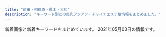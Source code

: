 ```yaml
---
title: "町田・相模原・厚木・大和"
description: "キーワード別にの巨乳アジアン・チャイナエステ嬢情報をまとめました。"
---
```


新着画像と新着キーワードをまとめています。
2021年05月03日の情報です。

<DmmAffiliateIns />
<KeywordTable
  shops={
    [
    {
        "name": "\u541b\u306e\u6625",
        "url": "http://kiminoharu.xyz/",
        "img_links": [
            "http://kiminoharu.xyz/images/g44.jpg",
            "http://kiminoharu.xyz/images/001.jpg",
            "http://kiminoharu.xyz/images/g2.jpg",
            "http://kiminoharu.xyz/images/s2.jpg",
            "http://kiminoharu.xyz/images/g22.jpg",
            "http://kiminoharu.xyz/images/r2.jpg",
            "http://kiminoharu.xyz/images/0.png",
            "http://kiminoharu.xyz/images/g67.jpg",
            "http://kiminoharu.xyz/images/g66.jpg",
            "http://kiminoharu.xyz/images/r4.jpg",
            "http://kiminoharu.xyz/images/g0.jpg",
            "http://kiminoharu.xyz/images/g11.jpg",
            "http://kiminoharu.xyz/images/r3.jpg",
            "http://kiminoharu.xyz/images/s4.jpg",
            "http://kiminoharu.xyz/images/g6.jpg",
            "http://kiminoharu.xyz/images/g5.jpg",
            "http://kiminoharu.xyz/images/g1.jpg",
            "http://kiminoharu.xyz/images/g45.jpg",
            "http://kiminoharu.xyz/images/s3.jpg",
            "http://kiminoharu.xyz/images/g4.jpg",
            "http://kiminoharu.xyz/images/r1.jpg",
            "http://kiminoharu.xyz/images/g3.jpg",
            "http://kiminoharu.xyz/images/s1.jpg",
            "http://kiminoharu.xyz/images/003.jpg",
            "http://kiminoharu.xyz/images/g33.jpg",
            "http://kiminoharu.xyz/images/002.jpg"
        ],
        "keywords": {
            "\u4e73": 1,
            "D": 6
        },
        "station": "JR\u6a4b\u672c\u99c5\u5317\u53e3"
    },
    {
        "keywords": {},
        "img_links": [],
        "name": "\u61a9\u3044",
        "station": "JR\u76f8\u6a21\u539f\u99c5\u5357\u53e3",
        "url": "http://ikoi.jpn.vin/"
    },
    {
        "img_links": [
            "http://t-rose.work/images/int2.png",
            "http://t-rose.work/images/news.jpg",
            "http://t-rose.work/images/rec1.jpg",
            "http://t-rose.work/img/yuri1.jpg",
            "http://t-rose.work/images/rec2.png",
            "http://t-rose.work/images/up.png",
            "http://t-rose.work/staff/eri.jpg",
            "http://t-rose.work/images/staff_t.jpg",
            "http://t-rose.work/staff/nana.jpg",
            "http://t-rose.work/img/eri1.jpg",
            "http://t-rose.work/staff/mimi.jpg",
            "http://t-rose.work/images/interior_t.jpg",
            "http://t-rose.work/images/head.jpg",
            "http://t-rose.work/img/nana1.jpg",
            "http://t-rose.work/images/tg.jpg",
            "http://t-rose.work/staff/yuri.jpg",
            "http://t-rose.work/img/mimi1.jpg",
            "http://t-rose.work/staff/ka.jpg",
            "http://t-rose.work/images/sys.png",
            "http://t-rose.work/images/int1.png",
            "http://t-rose.work/img/ka1.jpg"
        ],
        "station": "\u76f8\u6a21\u5927\u91ce\u99c5\u5317\u53e3",
        "name": "\u591c\u6765\u9999",
        "keywords": {},
        "url": "http://t-rose.work/"
    },
    {
        "station": "\u76f8\u6a21\u5927\u91ce\u99c5\u5317\u53e3",
        "url": "http://www.talkabout.tokyo/",
        "name": "Madonna",
        "keywords": {
            "94": 12,
            "F": 12
        },
        "img_links": [
            "http://www.talkabout.tokyo/uploads/210305/1-210305123F0503.jpg",
            "http://www.talkabout.tokyo/picture/m-top003.jpg",
            "http://www.talkabout.tokyo/picture/m-top004.jpg",
            "http://www.talkabout.tokyo/uploads/201020/1-20102013422C23.jpg",
            "http://www.talkabout.tokyo/uploads/210305/1-210305123649457.jpg",
            "http://www.talkabout.tokyo/uploads/201019/1-20101ZZ3305O.jpg",
            "http://www.talkabout.tokyo/uploads/200605/1-200605091K4J3.jpg",
            "http://www.talkabout.tokyo/uploads/200605/1-200605091Q1F0.jpg",
            "http://www.talkabout.tokyo/uploads/201020/1-20102013531a57.jpg",
            "http://www.talkabout.tokyo/uploads/210112/1-2101121F230117.jpg",
            "http://www.talkabout.tokyo/uploads/200605/1-200605091605C6.jpg",
            "http://www.talkabout.tokyo/uploads/210112/1-210112163521218.jpg",
            "http://www.talkabout.tokyo/uploads/201019/1-20101ZZ35c62.jpg",
            "http://www.talkabout.tokyo/picture/m-head01.jpg",
            "http://www.talkabout.tokyo/uploads/200605/1-200605091635J5.jpg",
            "http://www.talkabout.tokyo/picture/call.png",
            "http://www.talkabout.tokyo/css/m-top04.jpg"
        ]
    },
    {
        "keywords": {},
        "station": "\u5927\u548c\u99c5",
        "name": "\u4eba\u9b5a",
        "url": "http://roman-es.info/",
        "img_links": [
            "http://roman-es.info/img/pic/slide_1.jpg",
            "http://roman-es.info/staff/miki2.jpg",
            "http://roman-es.info/staff/yuki2.jpg",
            "http://roman-es.info/staff/riri2.jpg",
            "http://roman-es.info/staff/riri3.jpg",
            "http://roman-es.info/staff/miki1.jpg",
            "http://roman-es.info/staff/miki.jpg",
            "http://roman-es.info/staff/yuki1.jpg",
            "http://roman-es.info/staff/yuki4.jpg",
            "http://roman-es.info/img/all/loader.png",
            "http://roman-es.info/staff/miki4.jpg",
            "http://roman-es.info/staff/riri.jpg",
            "http://roman-es.info/staff/riri1.jpg",
            "http://roman-es.info/staff/miki3.jpg",
            "http://roman-es.info/img/pic/slide_2.jpg",
            "http://roman-es.info/staff/yuki3.jpg",
            "http://roman-es.info/staff/yuki.jpg",
            "http://roman-es.info/staff/riric.jpg",
            "http://roman-es.info/staff/riri4.jpg"
        ]
    },
    {
        "name": "\u5c0f\u60aa\u9b54\u30bb\u30e9\u30d4\u30fc",
        "station": "\u76f8\u6a21\u5927\u91ce\u99c5\u6771\u53e3",
        "keywords": {
            "C": 7
        },
        "url": "http://aes-mens.com/",
        "img_links": [
            "http://aes-mens.com/img/paypay.png",
            "http://aes-mens.com/pic/head.jpg",
            "http://aes-mens.com/img/foot.jpg",
            "http://aes-mens.com/img/ttl_concept.png",
            "http://aes-mens.com/pic/topimg1.jpg",
            "http://aes-mens.com/scdl/staff/10101.jpg",
            "http://aes-mens.com/img/ttl_staff.png",
            "http://aes-mens.com/pic/topimg3.jpg",
            "http://aes-mens.com/scdl/staff/10111.jpg",
            "http://aes-mens.com/scdl/staff/10121.jpg",
            "http://aes-mens.com/img/mainft.jpg",
            "http://aes-mens.com/img/conmsg.png",
            "http://aes-mens.com/pic/topimg2.jpg"
        ]
    },
    {
        "keywords": {},
        "station": "JR\u6df5\u91ce\u8fba\u99c5\u5357\u53e3",
        "img_links": [
            "http://yoshiko.jpest.net/uploads//sites/13/2020/08/news01.png",
            "http://yoshiko.jpest.net/uploads//sites/13/2020/08/news03.png",
            "http://yoshiko.jpest.net/uploads//sites/13/2020/08/bj_03.jpg",
            "http://yoshiko.jpest.net/uploads//sites/13/2020/08/r4.jpg",
            "http://yoshiko.jpest.net/uploads//sites/13/2020/08/tite-staff.jpg",
            "http://yoshiko.jpest.net/uploads//sites/13/2020/08/lina.jpg",
            "http://yoshiko.jpest.net/uploads//sites/13/2020/10/1603068785-1.jpg",
            "http://yoshiko.jpest.net/uploads//sites/13/2020/08/1604303247-top.jpg",
            "http://yoshiko.jpest.net/uploads//sites/13/2020/08/1597221072-mobile.png",
            "http://yoshiko.jpest.net/uploads//sites/13/2020/08/1604303415-top.jpg",
            "http://yoshiko.jpest.net/uploads//sites/13/2020/08/yuki.jpg",
            "http://yoshiko.jpest.net/uploads//sites/13/2020/08/g6.jpg",
            "http://yoshiko.jpest.net/uploads//sites/13/2020/08/lami.jpg",
            "http://yoshiko.jpest.net/uploads//sites/13/2020/08/r2.jpg",
            "http://yoshiko.jpest.net/uploads//sites/13/2020/08/g5.jpg",
            "http://yoshiko.jpest.net/uploads//sites/13/2020/08/g1.jpg",
            "http://yoshiko.jpest.net/uploads//sites/13/2020/08/r3.jpg",
            "http://yoshiko.jpest.net/uploads//sites/13/2020/10/1603075746-1.jpg",
            "http://yoshiko.jpest.net/uploads//sites/13/2020/08/r1.jpg",
            "http://yoshiko.jpest.net/uploads//sites/13/2020/08/laola.jpg",
            "http://yoshiko.jpest.net/uploads//sites/13/2020/10/1602825649-g22.jpg"
        ],
        "url": "http://yoshiko.jpest.net/",
        "name": "\u5409\u597d"
    },
    {
        "url": "http://sakura-relax.work/",
        "keywords": {
            "C": 7
        },
        "img_links": [
            "http://sakura-relax.work/sp/img/pc.jpg",
            "http://sakura-relax.work/sp/img/t-a.jpg",
            "http://sakura-relax.work/sp/img/p10.jpg",
            "http://sakura-relax.work/img/s11.jpg",
            "http://sakura-relax.work/sp/img/st6.jpg",
            "http://sakura-relax.work/img/xmas.png",
            "http://sakura-relax.work/sp/img/time.jpg",
            "http://sakura-relax.work/sp/img/st2.jpg",
            "http://sakura-relax.work/img/bottom.png",
            "http://sakura-relax.work/sp/img/jk.jpg",
            "http://sakura-relax.work/sp/img/s000.jpg",
            "http://sakura-relax.work/img/st2.jpg",
            "http://sakura-relax.work/sp/img/st02.jpg",
            "http://sakura-relax.work/sp/img/st002.jpg",
            "http://sakura-relax.work/sp/img/info.jpg",
            "http://sakura-relax.work/img/s00.jpg",
            "http://sakura-relax.work/sp/img/t-o.jpg",
            "http://sakura-relax.work/sp/img/st10.jpg",
            "http://sakura-relax.work/img/st12.jpg",
            "http://sakura-relax.work/img/s10.jpg",
            "http://sakura-relax.work/img/s12.jpg",
            "http://sakura-relax.work/sp/img/p12.jpg",
            "http://sakura-relax.work/sp/img/st11.jpg",
            "http://sakura-relax.work/img/st6.jpg",
            "http://sakura-relax.work/sp/img/add.jpg",
            "http://sakura-relax.work/sp/img/tel2.jpg",
            "http://sakura-relax.work/img/st002.jpg",
            "http://sakura-relax.work/sp/img/xmas.png",
            "http://sakura-relax.work/sp/img/kan.jpg",
            "http://sakura-relax.work/sp/img/t-t.jpg",
            "http://sakura-relax.work/img/mo.png",
            "http://sakura-relax.work/img/s2.jpg",
            "http://sakura-relax.work/sp/img/t-r.jpg",
            "http://sakura-relax.work/sp/img/sys.jpg",
            "http://sakura-relax.work/sp/img/s00.jpg",
            "http://sakura-relax.work/img/s6.jpg",
            "http://sakura-relax.work/sp/img/tit.jpg",
            "http://sakura-relax.work/img/st10.jpg",
            "http://sakura-relax.work/img/head.png",
            "http://sakura-relax.work/sp/img/t-s.jpg",
            "http://sakura-relax.work/sp/img/tel.jpg",
            "http://sakura-relax.work/img/jk.jpg",
            "http://sakura-relax.work/sp/img/p6.jpg",
            "http://sakura-relax.work/img/s000.jpg",
            "http://sakura-relax.work/sp/img/botton.jpg",
            "http://sakura-relax.work/sp/img/st12.jpg",
            "http://sakura-relax.work/sp/img/pic.jpg",
            "http://sakura-relax.work/img/st02.jpg",
            "http://sakura-relax.work/img/kan.jpg"
        ],
        "station": "\u5357\u6797\u9593\u99c5\u897f\u53e3",
        "name": "\u30b5\u30af\u30e9"
    },
    {
        "keywords": {},
        "url": "http://mai.abnavi.info/",
        "img_links": [],
        "name": "\u30a2\u30ab\u30b9\u30ea\u30cf\u30a6\u30b9",
        "station": "\u672c\u539a\u6728\u99c5\u6771\u53e3"
    },
    {
        "img_links": [
            "http://starrysky.ebb.jp/1-1Z62614493c92.jpg",
            "http://starrysky.ebb.jp/1-1Z22G60923956.jpg",
            "http://starrysky.ebb.jp/news_bj3.jpg",
            "http://starrysky.ebb.jp/top.jpg",
            "http://starrysky.ebb.jp/1.jpg",
            "http://starrysky.ebb.jp/1-1Z22G6112QR.jpg",
            "http://starrysky.ebb.jp/s1.jpg",
            "http://starrysky.ebb.jp/1-1Z22G6095Y93.jpg",
            "http://starrysky.ebb.jp/s_staff.png",
            "http://starrysky.ebb.jp/info.jpg",
            "http://starrysky.ebb.jp/1-1Z22G61430623.jpg",
            "http://starrysky.ebb.jp/s_news.jpg",
            "http://starrysky.ebb.jp/1-1Z22G61510229.jpg",
            "http://starrysky.ebb.jp/1-1Z22G61421M9.jpg",
            "http://starrysky.ebb.jp/news_bj1.jpg",
            "http://starrysky.ebb.jp/s3.jpg"
        ],
        "name": "\u661f\u306e\u7a7a",
        "url": "http://starrysky.ebb.jp/",
        "keywords": {
            "E": 4,
            "86": 3,
            "89": 1,
            "D": 1,
            "87": 1
        },
        "station": "\u672c\u539a\u6728\u99c5\u5317\u53e3"
    },
    {
        "name": "\u6021\u697d-\u30a4\u30e9\u30af-",
        "keywords": {
            "C": 3,
            "E": 6,
            "D": 24,
            "86": 33
        },
        "url": "http://xn--cckdr4sjcn.com/",
        "img_links": [
            "http://xn--cckdr4sjcn.com/images/r1.jpg",
            "http://xn--cckdr4sjcn.com/images/cg11.jpg",
            "http://xn--cckdr4sjcn.com/images/cg01.jpg",
            "http://xn--cckdr4sjcn.com/images/cg07.jpg",
            "http://xn--cckdr4sjcn.com/images/cg02.jpg",
            "http://xn--cckdr4sjcn.com/images/cg09.jpg",
            "http://xn--cckdr4sjcn.com/images/evetop.png",
            "http://xn--cckdr4sjcn.com/images/kan.jpg",
            "http://xn--cckdr4sjcn.com/images/cg08.jpg",
            "http://xn--cckdr4sjcn.com/images/r4.jpg",
            "http://xn--cckdr4sjcn.com/images/news.png",
            "http://xn--cckdr4sjcn.com/images/cg05.jpg",
            "http://xn--cckdr4sjcn.com/images/cg12.jpg",
            "http://xn--cckdr4sjcn.com/images/cg13.jpg",
            "http://xn--cckdr4sjcn.com/images/top.png",
            "http://xn--cckdr4sjcn.com/images/r2.jpg",
            "http://xn--cckdr4sjcn.com/images/cg10.jpg",
            "http://xn--cckdr4sjcn.com/images/staff_s.png",
            "http://xn--cckdr4sjcn.com/images/cg03.jpg",
            "http://xn--cckdr4sjcn.com/images/r3.jpg",
            "http://xn--cckdr4sjcn.com/images/cg06.jpg"
        ],
        "station": "\u5927\u548c\u99c5\u5357\u53e3"
    },
    {
        "url": "http://soapaqzmn.xyz/",
        "img_links": [
            "http://soapaqzmn.xyz/picture/staff_s.png",
            "http://soapaqzmn.xyz/uploads/210428/1-21042QK35b45.jpg",
            "http://soapaqzmn.xyz/picture/news.png",
            "http://soapaqzmn.xyz/picture/top.png",
            "http://soapaqzmn.xyz/uploads/201222/1-201222103513628.jpg",
            "http://soapaqzmn.xyz/uploads/210428/1-21042QK42K06.jpg",
            "http://soapaqzmn.xyz/uploads/210201/1-21020110542c38.jpg",
            "http://soapaqzmn.xyz/picture/evetop.png",
            "http://soapaqzmn.xyz/uploads/201222/1-20122210352a24.jpg",
            "http://soapaqzmn.xyz/uploads/210201/1-210201103Q0523.jpg"
        ],
        "name": "Tiara\uff5e\u30c6\u30a3\u30a2\u30e9\uff5e",
        "keywords": {
            "86": 2,
            "C": 2,
            "85": 4,
            "D": 4
        },
        "station": "\u5357\u6797\u9593\u99c5\u897f\u53e3"
    },
    {
        "keywords": {
            "89": 4,
            "E": 4,
            "86": 2,
            "85": 4,
            "87": 8,
            "G": 4,
            "D": 6,
            "C": 4,
            "F": 2,
            "91": 2
        },
        "img_links": [
            "http://www.mizuiro.mensest.com/files/003-02.jpg",
            "http://www.mizuiro.mensest.com/img/tel.png",
            "http://www.mizuiro.mensest.com/files/002.jpg",
            "http://www.mizuiro.mensest.com/files/006-02.jpg",
            "http://www.mizuiro.mensest.com/img/top-img02.png",
            "http://www.mizuiro.mensest.com/files/005-02.jpg",
            "http://www.mizuiro.mensest.com/img/top-img03.png",
            "http://www.mizuiro.mensest.com/img/call.png",
            "http://www.mizuiro.mensest.com/files/001-02.jpg",
            "http://www.mizuiro.mensest.com/files/002-02.jpg",
            "http://www.mizuiro.mensest.com/files/003.jpg",
            "http://www.mizuiro.mensest.com/files/006.jpg",
            "http://www.mizuiro.mensest.com/files/004-02.jpg",
            "http://www.mizuiro.mensest.com/files/004.jpg",
            "http://www.mizuiro.mensest.com/files/001.jpg",
            "http://www.mizuiro.mensest.com/files/005.jpg",
            "http://www.mizuiro.mensest.com/img/top-img01.png"
        ],
        "url": "http://www.mizuiro.mensest.com/",
        "name": "\u6c34\u306e\u8272",
        "station": "\u4e2d\u592e\u6797\u9593\u99c5\u5317\u53e3"
    },
    {
        "station": "JR\u6a4b\u672c\u99c5\u5317\u53e3",
        "keywords": {},
        "img_links": [
            "http://www.k-koen.work/img/kaori1.jpg",
            "http://www.k-koen.work/sp/menu/top.png",
            "http://www.k-koen.work/sp/img/lala2.jpg",
            "http://www.k-koen.work/images/tel.png",
            "http://www.k-koen.work/img/ai1.jpg",
            "http://www.k-koen.work/img/risa1.jpg",
            "http://www.k-koen.work/sp/staff/kaori.jpg",
            "http://www.k-koen.work/sp/images/footer.png",
            "http://www.k-koen.work/img/yuyu1.jpg",
            "http://www.k-koen.work/staff/emi.jpg",
            "http://www.k-koen.work/img/lala1.jpg",
            "http://www.k-koen.work/img/maya1.jpg",
            "http://www.k-koen.work/sp/img/risa1.jpg",
            "http://www.k-koen.work/sp/staff/lala.jpg",
            "http://www.k-koen.work/images/menu/staff.png",
            "http://www.k-koen.work/staff/yuyu.jpg",
            "http://www.k-koen.work/images/rec.jpg",
            "http://www.k-koen.work/images/time.jpg",
            "http://www.k-koen.work/sp/images/int2.jpg",
            "http://www.k-koen.work/sp/images/sys1.jpg",
            "http://www.k-koen.work/sp/staff/risa.jpg",
            "http://www.k-koen.work/staff/ai.jpg",
            "http://www.k-koen.work/images/int2.png",
            "http://www.k-koen.work/images/sys2.png",
            "http://www.k-koen.work/staff/lala.jpg",
            "http://www.k-koen.work/images/koko_200x40.png",
            "http://www.k-koen.work/images/sys1.jpg",
            "http://www.k-koen.work/img/lala2.jpg",
            "http://www.k-koen.work/staff/koko.jpg",
            "http://www.k-koen.work/sp/images/topgirl.jpg",
            "http://www.k-koen.work/sp/img/koko1.jpg",
            "http://www.k-koen.work/sp/img/emi1.jpg",
            "http://www.k-koen.work/sp/img/kaori1.jpg",
            "http://www.k-koen.work/images/interior_t.jpg",
            "http://www.k-koen.work/images/tg.jpg",
            "http://www.k-koen.work/images/news.jpg",
            "http://www.k-koen.work/sp/menu/staff.png",
            "http://www.k-koen.work/images/menu/top.png",
            "http://www.k-koen.work/sp/staff/koko.jpg",
            "http://www.k-koen.work/sp/staff/yuyu.jpg",
            "http://www.k-koen.work/sp/images/ac1.jpg",
            "http://www.k-koen.work/sp/images/staff_t.jpg",
            "http://www.k-koen.work/sp/images/int1.jpg",
            "http://www.k-koen.work/images/staff_t.jpg",
            "http://www.k-koen.work/sp/images/sys2.jpg",
            "http://www.k-koen.work/img/emi1.jpg",
            "http://www.k-koen.work/sp/staff/maya.jpg",
            "http://www.k-koen.work/sp/staff/emi.jpg",
            "http://www.k-koen.work/staff/kaori.jpg",
            "http://www.k-koen.work/sp/images/koko_200x40.png",
            "http://www.k-koen.work/staff/maya.jpg",
            "http://www.k-koen.work/sp/img/lala1.jpg",
            "http://www.k-koen.work/sp/img/maya1.jpg",
            "http://www.k-koen.work/images/right.png",
            "http://www.k-koen.work/sp/menu/interior.png",
            "http://www.k-koen.work/images/int1.jpg",
            "http://www.k-koen.work/sp/images/interior_t.jpg",
            "http://www.k-koen.work/sp/img/ai1.jpg",
            "http://www.k-koen.work/sp/images/rec.jpg",
            "http://www.k-koen.work/images/menu/interior.png",
            "http://www.k-koen.work/staff/risa.jpg",
            "http://www.k-koen.work/sp/staff/ai.jpg",
            "http://www.k-koen.work/images/sm.jpg",
            "http://www.k-koen.work/sp/images/head.jpg",
            "http://www.k-koen.work/img/koko1.jpg",
            "http://www.k-koen.work/sp/images/newsb.png",
            "http://www.k-koen.work/sp/images/tel.jpg",
            "http://www.k-koen.work/sp/images/bg.png",
            "http://www.k-koen.work/sp/img/yuyu1.jpg",
            "http://www.k-koen.work/sp/images/news.jpg"
        ],
        "url": "http://www.k-koen.work/",
        "name": "For you"
    },
    {
        "name": "\u30ec\u30e2\u30f3",
        "img_links": [
            "http://ichijiku.work/uploads/200912/1-200912102620419.jpg",
            "http://ichijiku.work/static/picture/nav06.png",
            "http://ichijiku.work/static/picture/nav03.png",
            "http://ichijiku.work/uploads/200904/1-200Z4103035194.jpg",
            "http://ichijiku.work/uploads/201218/1-20121Q30630462.jpg",
            "http://ichijiku.work/static/picture/nav01.png",
            "http://ichijiku.work/uploads/210424/1-210424151310C5.jpg",
            "http://ichijiku.work/static/picture/m-top04.png",
            "http://ichijiku.work/static/picture/m-top03.png",
            "http://ichijiku.work/uploads/200904/1-200Z410325X00.jpg",
            "http://ichijiku.work/static/picture/sp-qizu.png",
            "http://ichijiku.work/static/picture/m-head03.png",
            "http://ichijiku.work/static/picture/nav04.png",
            "http://ichijiku.work/static/picture/nav05.png",
            "http://ichijiku.work/uploads/210315/1-2103150UI2D9.jpg",
            "http://ichijiku.work/static/picture/nav02.png",
            "http://ichijiku.work/uploads/210315/1-2103150UG0114.jpg",
            "http://ichijiku.work/static/picture/m-top02.png",
            "http://ichijiku.work/static/picture/sp-tel.png",
            "http://ichijiku.work/uploads/210303/1-21030312445U46.jpg"
        ],
        "station": "\u672c\u539a\u6728\u99c5\u5317\u53e3",
        "url": "http://ichijiku.work/",
        "keywords": {
            "89": 1,
            "D": 3,
            "87": 1,
            "C": 2,
            "88": 1,
            "E": 1,
            "H": 1,
            "85": 3,
            "86": 2
        }
    },
    {
        "name": "\u604b",
        "keywords": {
            "86": 8,
            "C": 12,
            "87": 8,
            "D": 16
        },
        "url": "https://koi.reraku.work/",
        "img_links": [
            "https://koi.reraku.work/images/ntop3.jpg",
            "https://koi.reraku.work/images/ntop2.jpg",
            "https://koi.reraku.work/images/end.jpg",
            "https://koi.reraku.work/images/s_staff1.jpg",
            "https://koi.reraku.work/images/ntop5.jpg",
            "https://koi.reraku.work/photos/sites/25/2020/09/2020090309224550.jpg",
            "https://koi.reraku.work/images/ntop1.jpg",
            "https://koi.reraku.work/images/top.jpg",
            "https://koi.reraku.work/images/s_staff.jpg",
            "https://koi.reraku.work/images/s_news.jpg",
            "https://koi.reraku.work/images/ntop6.jpg",
            "https://koi.reraku.work/images/s_link.jpg",
            "https://koi.reraku.work/images/ntop4.jpg",
            "https://koi.reraku.work/photos/sites/25/2020/09/202009030922489.jpg",
            "https://koi.reraku.work/photos/sites/25/2020/09/2020090503504425.jpg",
            "https://koi.reraku.work/images/s_face.jpg",
            "https://koi.reraku.work/photos/sites/25/2020/09/2020090309224715.jpg"
        ],
        "station": "JR\u76f8\u6a21\u539f\u99c5\u5357\u53e3"
    },
    {
        "name": "\u9e97",
        "station": "\u5927\u548c\u99c5\u5317\u53e3",
        "url": "http://e-rei.info/",
        "img_links": [
            "http://e-rei.info/images/s_mobile2.jpg",
            "http://e-rei.info/images/s_service.png",
            "http://eskk.e-rei.info/uploads/2019/12/001-2.jpg",
            "http://e-rei.info/images/s_news.png",
            "http://e-rei.info/images/s_mobile3.jpg",
            "http://e-rei.info/images/03.jpg",
            "http://e-rei.info/images/02.jpg",
            "http://e-rei.info/images/top2.jpg",
            "http://e-rei.info/images/movie.jpg",
            "http://e-rei.info/images/004.jpg",
            "http://e-rei.info/images/r3.jpg",
            "http://e-rei.info/images/x1.png",
            "http://e-rei.info/images/001.jpg",
            "http://e-rei.info/images/01.jpg",
            "http://e-rei.info/images/g0.jpg",
            "http://e-rei.info/images/r1.jpg",
            "http://e-rei.info/images/s_mobile4.jpg",
            "http://eskk.e-rei.info/uploads/2021/01/mi-1.jpg",
            "http://e-rei.info/images/s_news.jpg",
            "http://e-rei.info/images/r2.jpg",
            "http://eskk.e-rei.info/uploads/2020/09/111.jpg",
            "http://e-rei.info/images/003.jpg",
            "http://e-rei.info/images/006.jpg",
            "http://e-rei.info/images/s_staff1.png",
            "http://e-rei.info/images/s_mobile.jpg",
            "http://eskk.e-rei.info/uploads/2020/01/004.jpg",
            "http://e-rei.info/images/002.jpg",
            "http://e-rei.info/images/top.png",
            "http://eskk.e-rei.info/uploads/2020/01/001-3.jpg",
            "http://e-rei.info/images/s_staff.png",
            "http://e-rei.info/images/x3.png",
            "http://e-rei.info/images/mobile.png",
            "http://eskk.e-rei.info/uploads/2020/01/006.jpg",
            "http://eskk.e-rei.info/uploads/2020/06/001-3.jpg",
            "http://eskk.e-rei.info/uploads/2021/01/yu.jpg",
            "http://eskk.e-rei.info/uploads/2019/12/001-1.jpg",
            "http://e-rei.info/images/005.jpg"
        ],
        "keywords": {
            "\u4e73": 12,
            "C": 28,
            "\u80f8": 12,
            "88": 8,
            "84": 8,
            "D": 8
        }
    },
    {
        "url": "http://sakura.fan.bz/",
        "keywords": {
            "84": 4,
            "E": 3,
            "83": 4,
            "D": 18,
            "85": 2,
            "86": 10,
            "C": 23
        },
        "img_links": [
            "http://sakura.fan.bz/images/s_staff.png",
            "http://sakura.fan.bz/photos/sites/96/2019/09/2019090502332511.jpg",
            "http://sakura.fan.bz/images/end.png",
            "http://sakura.fan.bz/images/news_bj3.png",
            "http://sakura.fan.bz/images/top.jpg",
            "http://sakura.fan.bz/photos/sites/96/2019/09/2019090608513621.jpg",
            "http://sakura.fan.bz/images/info.png",
            "http://sakura.fan.bz/photos/sites/96/2019/12/2019120107502632.jpg",
            "http://sakura.fan.bz/photos/sites/96/2019/11/2019112803264378.jpg",
            "http://sakura.fan.bz/photos/sites/96/2019/11/201911070206265.jpg",
            "http://sakura.fan.bz/photos/sites/96/2020/12/2020120203192280.jpg",
            "http://sakura.fan.bz/photos/sites/96/2019/09/2019090502332622.jpg",
            "http://sakura.fan.bz/photos/sites/96/2019/09/2019090609280369.jpg",
            "http://sakura.fan.bz/photos/sites/96/2019/10/2019100401374573.jpg",
            "http://sakura.fan.bz/images/s_news.png",
            "http://sakura.fan.bz/images/news_bj1.png",
            "http://sakura.fan.bz/images/s_face.png",
            "http://sakura.fan.bz/photos/sites/96/2019/09/2019090502332739.jpg"
        ],
        "station": "\u76f8\u6a21\u5927\u91ce\u99c5\u5357\u53e3",
        "name": "\u3055\u304f\u3089"
    },
    {
        "url": "http://www.smile.esturl.com/",
        "station": "\u672c\u539a\u6728\u99c5\u5317\u53e3",
        "img_links": [
            "http://www.smile.esturl.com/images/icon_info.png",
            "http://www.smile.esturl.com/images/mainImg_sub.jpg",
            "http://www.smile.esturl.com/images/btn2.png",
            "http://www.smile.esturl.com/files/008-02.jpg",
            "http://www.smile.esturl.com/files/009.jpg",
            "http://www.smile.esturl.com/files/009-02.jpg",
            "http://www.smile.esturl.com/files/001.jpg",
            "http://www.smile.esturl.com/files/002-02.jpg",
            "http://www.smile.esturl.com/images/index_sm.png",
            "http://www.smile.esturl.com/files/005.jpg",
            "http://www.smile.esturl.com/files/002.jpg",
            "http://www.smile.esturl.com/files/001-02.jpg",
            "http://www.smile.esturl.com/files/010-02.jpg",
            "http://www.smile.esturl.com/images/icon_tel.png",
            "http://www.smile.esturl.com/files/005-02.jpg",
            "http://www.smile.esturl.com/files/010.jpg",
            "http://www.smile.esturl.com/files/008.jpg",
            "http://www.smile.esturl.com/images/icon_top.png",
            "http://www.smile.esturl.com/images/icon_staff.png"
        ],
        "keywords": {
            "87": 16,
            "C": 4,
            "86": 8,
            "\u80f8": 1,
            "D": 20
        },
        "name": "Smile -\u30b9\u30de\u30a4\u30eb-"
    },
    {
        "url": "http://www.cianbea.xyz/",
        "img_links": [
            "http://www.cianbea.xyz/uploads/allimg/210204/1-210204161552349.jpg",
            "http://www.cianbea.xyz/uploads/allimg/210204/1-21020416151Q43.jpg",
            "http://www.cianbea.xyz/webstyle/info.jpg",
            "http://www.cianbea.xyz/webstyle/sp_ico05.png",
            "http://www.cianbea.xyz/webstyle/sp_ico04.png",
            "http://www.cianbea.xyz/webstyle/sp_header.png",
            "http://www.cianbea.xyz/uploads/allimg/210126/1-210126140942300.png",
            "http://www.cianbea.xyz/uploads/allimg/210204/1-210204161540609.jpg",
            "http://www.cianbea.xyz/uploads/210204/1-210204161242G6.jpg",
            "http://www.cianbea.xyz/uploads/allimg/210312/1-210312134207.jpg",
            "http://www.cianbea.xyz/uploads/allimg/200704/1-200F41K637.jpg",
            "http://www.cianbea.xyz/uploads/allimg/210331/1-210331131Q4.jpg",
            "http://www.cianbea.xyz/webstyle/end.png",
            "http://www.cianbea.xyz/uploads/allimg/210205/1-210205123627.jpg",
            "http://www.cianbea.xyz/uploads/allimg/210204/1-210204162410G3.png",
            "http://www.cianbea.xyz/uploads/allimg/200513/1-2005131R509.jpg",
            "http://www.cianbea.xyz/webstyle/sp_ico06.png",
            "http://www.cianbea.xyz/webstyle/sp_ico01.png",
            "http://www.cianbea.xyz/uploads/allimg/210104/1-210104143G2.jpg",
            "http://www.cianbea.xyz/uploads/allimg/210204/1-21020416144I40.jpg",
            "http://www.cianbea.xyz/uploads/210205/1-210205123401O5.jpg",
            "http://www.cianbea.xyz/uploads/210331/1-21033113050Db.jpg",
            "http://www.cianbea.xyz/webstyle/sp_ico03.png",
            "http://www.cianbea.xyz/uploads/210312/1-210312134151L3.jpg",
            "http://www.cianbea.xyz/webstyle/sp_ico02.png",
            "http://www.cianbea.xyz/uploads/210204/1-210204161346101.jpg",
            "http://www.cianbea.xyz/uploads/allimg/210204/1-210204160F1E1.jpg",
            "http://www.cianbea.xyz/uploads/210204/1-210204161304314.jpg",
            "http://www.cianbea.xyz/uploads/210204/1-2102041629192D.jpg"
        ],
        "station": "\u4e2d\u592e\u6797\u9593\u99c5\u5317\u53e3",
        "name": "\u30cf\u30c3\u30d4\u30fc",
        "keywords": {
            "C": 12,
            "88": 2,
            "D": 6,
            "86": 3,
            "\u4e73": 2
        }
    },
    {
        "keywords": {
            "86": 9,
            "D": 12,
            "G": 1,
            "89": 1,
            "88": 3
        },
        "img_links": [
            "http://shegege.site/uploads/200619/1-200619150304G2.jpg",
            "http://shegege.site/img/tel.png",
            "http://shegege.site/uploads/210114/1-210114150150196.jpg",
            "http://shegege.site/uploads/200602/1-20060211364K04.jpg",
            "http://shegege.site/uploads/201218/1-20121Q25123912.jpg",
            "http://shegege.site/uploads/210305/1-2103051I911305.jpg",
            "http://shegege.site/img/nav-002.png",
            "http://shegege.site/uploads/200325/1-200325131632G7.jpg",
            "http://shegege.site/uploads/allimg/200711/1-200G1103624.jpg",
            "http://shegege.site/img/nav-003.png",
            "http://shegege.site/uploads/201224/1-20122412301I25.jpg",
            "http://shegege.site/uploads/200711/1-200G11036344J.jpg",
            "http://shegege.site/img/nav-005.png",
            "http://shegege.site/uploads/200520/1-2005200S91a39.jpg",
            "http://shegege.site/img/nav-006.png",
            "http://shegege.site/img/nav-004.png",
            "http://shegege.site/img/nav-001.png",
            "http://shegege.site/uploads/201128/1-20112Q01145319.jpg",
            "http://shegege.site/uploads/210503/1-21050313454WX.jpg",
            "http://shegege.site/uploads/190909/1-1ZZ9151421512.jpg",
            "http://shegege.site/uploads/191107/1-19110G5523cb.jpg"
        ],
        "url": "http://shegege.site/",
        "station": "\u672c\u539a\u6728\u99c5\u5317\u53e3",
        "name": "AGEHA \uff5e\u30a2\u30b2\u30cf\uff5e"
    },
    {
        "img_links": [
            "http://aroma-himawari.com/img/material/elegant-5.jpg",
            "http://aroma-himawari.com/img/girl/list/staff-3.jpg",
            "https://abs.twimg.com/emoji/v2/72x72/1f530.png",
            "http://aroma-himawari.com/img/material/elegant-9.jpg",
            "http://aroma-himawari.com/img/material/elegant-6.jpg",
            "http://aroma-himawari.com/img/girl/extra/staff-5-0.jpg",
            "http://aroma-himawari.com/img/girl/list/staff-5.jpg",
            "http://aroma-himawari.com/img/girl/extra/staff-5-1.jpg",
            "http://aroma-himawari.com/img/material/arrow_next.png",
            "http://aroma-himawari.com/img/material/elegant-11.jpg",
            "http://aroma-himawari.com/img/girl/extra/staff-5-2.jpg",
            "http://aroma-himawari.com/img/girl/extra/staff-4-3.jpg",
            "http://aroma-himawari.com/img/girl/list/square-4.jpg",
            "http://aroma-himawari.com/img/girl/extra/staff-3-1.jpg",
            "http://aroma-himawari.com/img/girl/extra/staff-2-2.jpg",
            "http://aroma-himawari.com/img/material/elegant-13.jpg",
            "http://aroma-himawari.com/img/girl/extra/staff-1-1.jpg",
            "http://aroma-himawari.com/img/girl/list/square-5.jpg",
            "http://aroma-himawari.com/img/material/elegant-7.jpg",
            "http://aroma-himawari.com/img/girl/extra/staff-2-3.jpg",
            "http://aroma-himawari.com/img/girl/extra/staff-7-3.jpg",
            "http://aroma-himawari.com/img/girl/extra/staff-2-1.jpg",
            "http://aroma-himawari.com/img/girl/list/staff-7.jpg",
            "http://aroma-himawari.com/img/material/elegant-2.jpg",
            "http://aroma-himawari.com/img/girl/pickup/pickup-4.jpg",
            "http://aroma-himawari.com/img/girl/extra/staff-6-0.jpg",
            "http://aroma-himawari.com/img/girl/extra/staff-6-1.jpg",
            "http://aroma-himawari.com/img/girl/list/staff-4.jpg",
            "http://aroma-himawari.com/img/girl/extra/staff-3-2.jpg",
            "http://aroma-himawari.com/img/material/arrow_prev.png",
            "http://aroma-himawari.com/img/material/elegant-15.jpg",
            "http://aroma-himawari.com/img/girl/pickup/pickup-6.jpg",
            "http://aroma-himawari.com/img/girl/extra/staff-3-3.jpg",
            "http://aroma-himawari.com/img/girl/list/staff-6.jpg",
            "http://aroma-himawari.com/img/material/elegant-4.jpg",
            "http://aroma-himawari.com/img/girl/extra/staff-1-3.jpg",
            "http://aroma-himawari.com/img/material/elegant-16.jpg",
            "http://aroma-himawari.com/img/material/elegant-19.jpg",
            "http://aroma-himawari.com/img/girl/extra/staff-7-1.jpg",
            "http://aroma-himawari.com/img/girl/extra/staff-4-1.jpg",
            "http://aroma-himawari.com/img/girl/extra/staff-2-0.jpg",
            "http://aroma-himawari.com/img/girl/pickup/pickup-3.jpg",
            "http://aroma-himawari.com/img/girl/extra/staff-1-2.jpg",
            "http://aroma-himawari.com/img/material/elegant-17.jpg",
            "http://aroma-himawari.com/img/material/shiatsu-5.jpg",
            "http://aroma-himawari.com/img/material/elegant-3.jpg",
            "http://aroma-himawari.com/img/material/elegant-1.jpg",
            "http://aroma-himawari.com/img/material/elegant-14.jpg",
            "http://aroma-himawari.com/img/girl/extra/staff-3-0.jpg",
            "http://aroma-himawari.com/img/girl/extra/staff-6-2.jpg",
            "http://aroma-himawari.com/img/girl/extra/staff-4-0.jpg",
            "http://aroma-himawari.com/img/material/shiatsu-1.jpg",
            "http://aroma-himawari.com/img/girl/pickup/pickup-2.jpg",
            "http://aroma-himawari.com/img/material/shiatsu-6.jpg",
            "http://aroma-himawari.com/img/material/elegant-8.jpg",
            "http://aroma-himawari.com/img/girl/list/square-2.jpg",
            "http://aroma-himawari.com/img/girl/list/square-1.jpg",
            "http://aroma-himawari.com/img/girl/extra/staff-5-3.jpg",
            "http://aroma-himawari.com/img/girl/extra/staff-7-2.jpg",
            "http://aroma-himawari.com/img/girl/extra/staff-7-0.jpg",
            "http://aroma-himawari.com/img/girl/extra/staff-4-2.jpg",
            "http://aroma-himawari.com/img/girl/list/staff-2.jpg",
            "http://aroma-himawari.com/img/material/elegant-12.jpg",
            "http://aroma-himawari.com/img/girl/list/square-7.jpg",
            "http://aroma-himawari.com/img/girl/extra/staff-1-0.jpg",
            "http://aroma-himawari.com/img/girl/list/staff-1.jpg",
            "http://aroma-himawari.com/img/material/elegant-10.jpg",
            "http://aroma-himawari.com/img/girl/list/square-3.jpg",
            "http://aroma-himawari.com/img/girl/pickup/pickup-1.jpg",
            "http://aroma-himawari.com/img/girl/list/square-6.jpg",
            "http://aroma-himawari.com/img/material/elegant-18.jpg",
            "http://aroma-himawari.com/img/girl/pickup/pickup-7.jpg"
        ],
        "url": "http://aroma-himawari.com/",
        "name": "HIMAWARI",
        "station": "JR\u753a\u7530\u99c5\u5317\u53e3",
        "keywords": {}
    },
    {
        "img_links": [
            "http://www.ainotenshi.esturl.com/files/008-03.jpg",
            "http://www.ainotenshi.esturl.com/files/001-03.jpg",
            "http://www.ainotenshi.esturl.com/images/concept.png",
            "http://www.ainotenshi.esturl.com/files/008-02.jpg",
            "http://www.ainotenshi.esturl.com/images/barLink.png",
            "http://www.ainotenshi.esturl.com/files/004-03.jpg",
            "http://www.ainotenshi.esturl.com/files/002.jpg",
            "http://www.ainotenshi.esturl.com/files/006-03.jpg",
            "http://www.ainotenshi.esturl.com/files/004.jpg",
            "http://www.ainotenshi.esturl.com/files/005-03.jpg",
            "http://www.ainotenshi.esturl.com/files/005.jpg",
            "http://www.ainotenshi.esturl.com/files/004-02.jpg",
            "http://www.ainotenshi.esturl.com/files/006.jpg",
            "http://www.ainotenshi.esturl.com/files/005-02.jpg",
            "http://www.ainotenshi.esturl.com/files/001-02.jpg",
            "http://www.ainotenshi.esturl.com/images/barTherapist.png",
            "http://www.ainotenshi.esturl.com/files/006-02.jpg",
            "http://www.ainotenshi.esturl.com/images/backBtn.png",
            "http://www.ainotenshi.esturl.com/images/time.png",
            "http://www.ainotenshi.esturl.com/images/barProfileSche.png",
            "http://www.ainotenshi.esturl.com/files/007-02.jpg",
            "http://www.ainotenshi.esturl.com/images/barProfile.png",
            "http://www.ainotenshi.esturl.com/images/barSchedule.png",
            "http://www.ainotenshi.esturl.com/files/002-03.jpg",
            "http://www.ainotenshi.esturl.com/images/barSystem.png",
            "http://www.ainotenshi.esturl.com/images/barRecruit.png",
            "http://www.ainotenshi.esturl.com/files/001.jpg",
            "http://www.ainotenshi.esturl.com/files/003-02.jpg",
            "http://www.ainotenshi.esturl.com/files/002-02.jpg",
            "http://www.ainotenshi.esturl.com/images/btnTop.png",
            "http://www.ainotenshi.esturl.com/images/contentBottom.jpg",
            "http://www.ainotenshi.esturl.com/files/003-03.jpg",
            "http://www.ainotenshi.esturl.com/files/007-03.jpg",
            "http://www.ainotenshi.esturl.com/files/008.jpg",
            "http://www.ainotenshi.esturl.com/images/header.png",
            "http://www.ainotenshi.esturl.com/files/007.jpg",
            "http://www.ainotenshi.esturl.com/images/barAccess.png",
            "http://www.ainotenshi.esturl.com/files/003.jpg"
        ],
        "url": "http://www.ainotenshi.esturl.com/",
        "keywords": {
            "87": 24,
            "88": 4,
            "D": 28,
            "C": 4,
            "85": 4
        },
        "name": "\u611b\u306e\u5929\u4f7f",
        "station": "\u672c\u539a\u6728\u99c5\u5317\u53e3"
    },
    {
        "station": "\u5c0f\u7530\u6025\u7dda\u753a\u7530\u99c5\u897f\u53e3",
        "name": "\u3084\u3059\u3089\u304e",
        "keywords": {
            "E": 5,
            "D": 15,
            "87": 10,
            "86": 10,
            "C": 12
        },
        "url": "http://yasuragi.tyo.ac/",
        "img_links": [
            "http://yasuragi.tyo.ac/images/mobile.jpg",
            "http://yasuragi.tyo.ac/images/end.jpg",
            "http://yasuragi.tyo.ac/images/room2.jpg",
            "http://yasuragi.tyo.ac/images/s_link.png",
            "http://yasuragi.tyo.ac/images/news_bj3.png",
            "http://yasuragi.tyo.ac/images/s3.jpg",
            "http://yasuragi.tyo.ac/images/news_bj1.png",
            "http://yasuragi.tyo.ac/photos/sites/55/2019/12/2019121604403165.jpg",
            "http://yasuragi.tyo.ac/images/s_staff.png",
            "http://yasuragi.tyo.ac/photos/sites/55/2019/12/2019121604403490.jpg",
            "http://yasuragi.tyo.ac/images/room3.jpg",
            "http://yasuragi.tyo.ac/photos/sites/55/2019/12/2019121604403829.jpg",
            "http://yasuragi.tyo.ac/images/s_news.png",
            "http://yasuragi.tyo.ac/images/top.jpg",
            "http://yasuragi.tyo.ac/images/room1.jpg",
            "http://yasuragi.tyo.ac/images/room4.jpg",
            "http://yasuragi.tyo.ac/photos/sites/55/2021/04/2021041704374029.jpg"
        ]
    },
    {
        "keywords": {
            "E": 4,
            "87": 2,
            "D": 8,
            "C": 14,
            "86": 10
        },
        "url": "http://www.iyashihonpo.iesjp.com/",
        "img_links": [
            "http://www.iyashihonpo.iesjp.com/images/attention.png",
            "http://www.iyashihonpo.iesjp.com/files/001-02.jpg",
            "http://www.iyashihonpo.iesjp.com/files/004-03.jpg",
            "http://www.iyashihonpo.iesjp.com/images/backlistbtn.png",
            "http://www.iyashihonpo.iesjp.com/files/007-02.jpg",
            "http://www.iyashihonpo.iesjp.com/files/002.jpg",
            "http://www.iyashihonpo.iesjp.com/files/004-02.jpg",
            "http://www.iyashihonpo.iesjp.com/files/001-03.jpg",
            "http://www.iyashihonpo.iesjp.com/files/005-03.jpg",
            "http://www.iyashihonpo.iesjp.com/files/006-03.jpg",
            "http://www.iyashihonpo.iesjp.com/images/infoSlide01.jpg",
            "http://www.iyashihonpo.iesjp.com/files/007-03.jpg",
            "http://www.iyashihonpo.iesjp.com/files/007.jpg",
            "http://www.iyashihonpo.iesjp.com/files/005.jpg",
            "http://www.iyashihonpo.iesjp.com/files/005-02.jpg",
            "http://www.iyashihonpo.iesjp.com/files/002-02.jpg",
            "http://www.iyashihonpo.iesjp.com/files/006-02.jpg",
            "http://www.iyashihonpo.iesjp.com/files/002-03.jpg",
            "http://www.iyashihonpo.iesjp.com/files/004.jpg",
            "http://www.iyashihonpo.iesjp.com/images/coverParts.png",
            "http://www.iyashihonpo.iesjp.com/files/006.jpg",
            "http://www.iyashihonpo.iesjp.com/files/001.jpg"
        ],
        "name": "\u7652\u3057\u672c\u8217",
        "station": "\u76f8\u6a21\u5927\u91ce\u99c5\u5317\u53e3"
    },
    {
        "keywords": {},
        "name": "\u7652\u3057\u306e\u6cc9",
        "station": "JR\u753a\u7530\u99c5\u5317\u53e3",
        "url": "http://o-jp.com/yizumi/",
        "img_links": [
            "http://o-jp.com/yizumi/images/staff1.jpg",
            "http://o-jp.com/yizumi/images/hito.jpg",
            "http://o-jp.com/yizumi/images/staff01.jpg",
            "http://o-jp.com/yizumi/images/mobile.jpg"
        ]
    },
    {
        "keywords": {
            "87": 10,
            "80": 6,
            "D": 8,
            "C": 31,
            "85": 8,
            "88": 2
        },
        "name": "Lucky Baby",
        "img_links": [
            "http://www.luckybaby.esturl.com/common/img/image1.jpg",
            "http://www.luckybaby.esturl.com/files/004.jpg",
            "http://www.luckybaby.esturl.com/files/006.jpg",
            "http://www.luckybaby.esturl.com/files/001.jpg",
            "http://www.luckybaby.esturl.com/common/img/top_img001.png",
            "http://www.luckybaby.esturl.com/common/img/tel2.png",
            "http://www.luckybaby.esturl.com/common/img/image2.jpg",
            "http://www.luckybaby.esturl.com/common/img/image3.jpg",
            "http://www.luckybaby.esturl.com/files/005.jpg",
            "http://www.luckybaby.esturl.com/files/007.jpg",
            "http://www.luckybaby.esturl.com/files/002.jpg",
            "http://www.luckybaby.esturl.com/files/003.jpg",
            "http://www.luckybaby.esturl.com/photo_news/upimg/14586606ea7516d378_0.jpg"
        ],
        "station": "\u5927\u548c\u99c5\u5317\u53e3",
        "url": "http://www.luckybaby.esturl.com/"
    },
    {
        "name": "Refresh \uff5e\u30ea\u30d5\u30ec\u30c3\u30b7\u30e5\uff5e",
        "station": "\u76f8\u6a21\u5927\u91ce\u99c5\u5357\u53e3",
        "img_links": [
            "http://refresh.esnavi.work/3.jpg",
            "http://refresh.esnavi.work/int1.png",
            "http://refresh.esnavi.work/acc2.jpg",
            "http://refresh.esnavi.work/yuki.jpg",
            "http://refresh.esnavi.work/rec2.png",
            "http://refresh.esnavi.work/momoka.jpg",
            "http://refresh.esnavi.work/ayako.jpg",
            "http://refresh.esnavi.work/1.jpg",
            "http://refresh.esnavi.work/up.jpg",
            "http://refresh.esnavi.work/staff_t.jpg",
            "http://refresh.esnavi.work/koko.jpg",
            "http://refresh.esnavi.work/news.jpg",
            "http://refresh.esnavi.work/head.jpg",
            "http://refresh.esnavi.work/acc1.jpg",
            "http://refresh.esnavi.work/4.jpg",
            "http://refresh.esnavi.work/misaki.jpg",
            "http://refresh.esnavi.work/acc3.jpg",
            "http://refresh.esnavi.work/tg.jpg",
            "http://refresh.esnavi.work/6.jpg",
            "http://refresh.esnavi.work/rec1.png",
            "http://refresh.esnavi.work/interior_t.jpg"
        ],
        "url": "http://refresh.esnavi.work/",
        "keywords": {}
    },
    {
        "url": "http://www.hime.relaxjp.info/",
        "keywords": {
            "87": 32,
            "D": 32
        },
        "name": "\u59eb",
        "station": "\u4e2d\u592e\u6797\u9593\u99c5\u897f\u53e3",
        "img_links": [
            "http://www.hime.relaxjp.info/images/m3.jpg",
            "http://www.hime.relaxjp.info/files/005-02.jpg",
            "http://www.hime.relaxjp.info/files/005.jpg",
            "http://www.hime.relaxjp.info/images/rsubt1.png",
            "http://www.hime.relaxjp.info/images/rsubt7.png",
            "http://www.hime.relaxjp.info/images/b-online.png",
            "http://www.hime.relaxjp.info/files/002-02.jpg",
            "http://www.hime.relaxjp.info/files/001-02.jpg",
            "http://www.hime.relaxjp.info/images/m1.jpg",
            "http://www.hime.relaxjp.info/files/002.jpg",
            "http://www.hime.relaxjp.info/images/slider-img001.jpg",
            "http://www.hime.relaxjp.info/images/m6.jpg",
            "http://www.hime.relaxjp.info/photo_news/upimg/46408607d4dc323d9c_0.jpg",
            "http://www.hime.relaxjp.info/images/m2.jpg",
            "http://www.hime.relaxjp.info/images/tel2.png",
            "http://www.hime.relaxjp.info/photo_news/upimg/433955ffe94e800583_1.jpg",
            "http://www.hime.relaxjp.info/files/005-03.jpg",
            "http://www.hime.relaxjp.info/images/esthe3.jpg",
            "http://www.hime.relaxjp.info/files/001-03.jpg",
            "http://www.hime.relaxjp.info/images/esthe1.jpg",
            "http://www.hime.relaxjp.info/images/rsubt3.png",
            "http://www.hime.relaxjp.info/files/001.jpg",
            "http://www.hime.relaxjp.info/images/b-tel.png",
            "http://www.hime.relaxjp.info/files/006-03.jpg",
            "http://www.hime.relaxjp.info/files/002-03.jpg",
            "http://www.hime.relaxjp.info/files/006.jpg",
            "http://www.hime.relaxjp.info/images/rsubt6.png",
            "http://www.hime.relaxjp.info/images/rsubt2.png",
            "http://www.hime.relaxjp.info/images/m4.jpg",
            "http://www.hime.relaxjp.info/files/006-02.jpg",
            "http://www.hime.relaxjp.info/images/esthe2.jpg",
            "http://www.hime.relaxjp.info/images/slider-img002.jpg",
            "http://www.hime.relaxjp.info/images/rsubt5.png",
            "http://www.hime.relaxjp.info/images/rsubt4.png"
        ]
    },
    {
        "img_links": [
            "http://sln-esthe.com/scdl/staff/10641mb.jpg",
            "http://sln-esthe.com/scdl/staff/10341mb.jpg",
            "http://sln-esthe.com/scdl/staff/10172.jpg",
            "http://sln-esthe.com/scdl/staff/10341.jpg",
            "http://sln-esthe.com/scdl/staff/10021.jpg",
            "http://sln-esthe.com/scdl/staff/10701mb.jpg",
            "http://sln-esthe.com/scdl/staff/10361mb.jpg",
            "http://sln-esthe.com/scdl/staff/10281.jpg",
            "http://sln-esthe.com/scdl/staff/10191.jpg",
            "http://sln-esthe.com/scdl/staff/10501.jpg",
            "http://sln-esthe.com/scdl/staff/10142.jpg",
            "http://sln-esthe.com/scdl/staff/10601mb.jpg",
            "http://sln-esthe.com/scdl/staff/10261.jpg",
            "http://sln-esthe.com/scdl/staff/10581.jpg",
            "http://sln-esthe.com/scdl/staff/10231.jpg",
            "http://sln-esthe.com/scdl/staff/10681mb.jpg",
            "http://sln-esthe.com/scdl/staff/10071.jpg",
            "http://sln-esthe.com/scdl/staff/10621.jpg",
            "http://sln-esthe.com/scdl/staff/10211.jpg",
            "http://sln-esthe.com/scdl/staff/10541mb.jpg",
            "http://sln-esthe.com/scdl/staff/10072.jpg",
            "http://sln-esthe.com/scdl/staff/10282.jpg",
            "http://sln-esthe.com/scdl/staff/10682.jpg",
            "http://sln-esthe.com/scdl/staff/10721mb.jpg",
            "http://sln-esthe.com/scdl/staff/10563.jpg",
            "http://sln-esthe.com/scdl/staff/10121.jpg",
            "http://sln-esthe.com/scdl/staff/10111mb.jpg",
            "http://sln-esthe.com/scdl/staff/10491mb.jpg",
            "http://sln-esthe.com/scdl/staff/10421mb.jpg",
            "http://sln-esthe.com/scdl/staff/10011mb.jpg",
            "http://sln-esthe.com/scdl/staff/10651.jpg",
            "http://sln-esthe.com/scdl/staff/10132.jpg",
            "http://sln-esthe.com/scdl/staff/10731mb.jpg",
            "http://sln-esthe.com/scdl/staff/10683.jpg",
            "http://sln-esthe.com/scdl/staff/10551.jpg",
            "http://sln-esthe.com/scdl/staff/10711mb.jpg",
            "http://sln-esthe.com/scdl/staff/10562.jpg",
            "http://sln-esthe.com/scdl/staff/10732.jpg",
            "http://sln-esthe.com/scdl/staff/10211mb.jpg",
            "http://sln-esthe.com/scdl/staff/10022.jpg",
            "http://sln-esthe.com/scdl/staff/10671.jpg",
            "http://sln-esthe.com/scdl/staff/10031.jpg",
            "http://sln-esthe.com/scdl/staff/10402.jpg",
            "http://sln-esthe.com/scdl/staff/10241mb.jpg",
            "http://sln-esthe.com/scdl/staff/10231mb.jpg",
            "http://sln-esthe.com/scdl/staff/10181.jpg",
            "http://sln-esthe.com/scdl/staff/10131.jpg",
            "http://sln-esthe.com/scdl/staff/10571mb.jpg",
            "http://sln-esthe.com/scdl/staff/10121mb.jpg",
            "http://sln-esthe.com/scdl/staff/10413.jpg",
            "http://sln-esthe.com/scdl/staff/10601.jpg",
            "http://sln-esthe.com/scdl/staff/10491.jpg",
            "http://sln-esthe.com/scdl/staff/10331.jpg",
            "http://sln-esthe.com/img/ttl_mobile.png",
            "http://sln-esthe.com/scdl/staff/10541.jpg",
            "http://sln-esthe.com/scdl/staff/10411.jpg",
            "http://sln-esthe.com/scdl/staff/10661.jpg",
            "http://sln-esthe.com/scdl/staff/10261mb.jpg",
            "http://sln-esthe.com/scdl/staff/10441.jpg",
            "http://sln-esthe.com/scdl/staff/10701.jpg",
            "http://sln-esthe.com/scdl/staff/10271.jpg",
            "http://sln-esthe.com/scdl/staff/10182.jpg",
            "http://sln-esthe.com/scdl/staff/10361.jpg",
            "http://sln-esthe.com/scdl/staff/10531mb.jpg",
            "http://sln-esthe.com/scdl/staff/10343.jpg",
            "http://sln-esthe.com/scdl/staff/10391.jpg",
            "http://sln-esthe.com/scdl/staff/10582.jpg",
            "http://sln-esthe.com/scdl/staff/10381.jpg",
            "http://sln-esthe.com/scdl/staff/10131mb.jpg",
            "http://sln-esthe.com/scdl/staff/10721.jpg",
            "http://sln-esthe.com/scdl/staff/10311.jpg",
            "http://sln-esthe.com/scdl/staff/10041.jpg",
            "http://sln-esthe.com/scdl/staff/10681.jpg",
            "http://sln-esthe.com/scdl/staff/10462.jpg",
            "http://sln-esthe.com/scdl/staff/10471.jpg",
            "http://sln-esthe.com/scdl/staff/10331mb.jpg",
            "http://sln-esthe.com/scdl/staff/10191mb.jpg",
            "http://sln-esthe.com/scdl/staff/10401.jpg",
            "http://sln-esthe.com/scdl/staff/10371mb.jpg",
            "http://sln-esthe.com/scdl/staff/10571.jpg",
            "http://sln-esthe.com/scdl/staff/10012.jpg",
            "http://sln-esthe.com/scdl/staff/10032.jpg",
            "http://sln-esthe.com/scdl/staff/10561.jpg",
            "http://sln-esthe.com/img/ttl_staff.png",
            "http://sln-esthe.com/scdl/staff/10111.jpg",
            "http://sln-esthe.com/scdl/staff/10192.jpg",
            "http://sln-esthe.com/i/files/homeimg.jpg",
            "http://sln-esthe.com/scdl/staff/10431.jpg",
            "http://sln-esthe.com/scdl/staff/10391mb.jpg",
            "http://sln-esthe.com/scdl/staff/10291mb.jpg",
            "http://sln-esthe.com/scdl/staff/10021mb.jpg",
            "http://sln-esthe.com/scdl/staff/10521.jpg",
            "http://sln-esthe.com/scdl/staff/10241.jpg",
            "http://sln-esthe.com/scdl/staff/10412.jpg",
            "http://sln-esthe.com/scdl/staff/10371.jpg",
            "http://sln-esthe.com/scdl/staff/10161mb.jpg",
            "http://sln-esthe.com/scdl/staff/10071mb.jpg",
            "http://sln-esthe.com/scdl/staff/10281mb.jpg",
            "http://sln-esthe.com/scdl/staff/10221.jpg",
            "http://sln-esthe.com/scdl/staff/10321mb.jpg",
            "http://sln-esthe.com/scdl/staff/10171mb.jpg",
            "http://sln-esthe.com/scdl/staff/10292.jpg",
            "http://sln-esthe.com/scdl/staff/10151.jpg",
            "http://sln-esthe.com/scdl/staff/10301.jpg",
            "http://sln-esthe.com/scdl/staff/10661mb.jpg",
            "http://sln-esthe.com/scdl/staff/10321.jpg",
            "http://sln-esthe.com/scdl/staff/10101mb.jpg",
            "http://sln-esthe.com/scdl/staff/10521mb.jpg",
            "http://sln-esthe.com/scdl/staff/10181mb.jpg",
            "http://sln-esthe.com/scdl/staff/10471mb.jpg",
            "http://sln-esthe.com/scdl/staff/10102.jpg",
            "http://sln-esthe.com/scdl/staff/10414.jpg",
            "http://sln-esthe.com/scdl/staff/10631mb.jpg",
            "http://sln-esthe.com/scdl/staff/10451mb.jpg",
            "http://sln-esthe.com/scdl/staff/10561mb.jpg",
            "http://sln-esthe.com/scdl/staff/10481.jpg",
            "http://sln-esthe.com/img/ttl_rec.png",
            "http://sln-esthe.com/scdl/staff/10141mb.jpg",
            "http://sln-esthe.com/scdl/staff/10221mb.jpg",
            "http://sln-esthe.com/scdl/staff/10671mb.jpg",
            "http://sln-esthe.com/scdl/staff/10141.jpg",
            "http://sln-esthe.com/scdl/staff/10511mb.jpg",
            "http://sln-esthe.com/scdl/staff/10511.jpg",
            "http://sln-esthe.com/scdl/staff/10501mb.jpg",
            "http://sln-esthe.com/scdl/staff/10061.jpg",
            "http://sln-esthe.com/scdl/staff/10351.jpg",
            "http://sln-esthe.com/scdl/staff/10631.jpg",
            "http://sln-esthe.com/scdl/staff/10271mb.jpg",
            "http://sln-esthe.com/scdl/staff/10441mb.jpg",
            "http://sln-esthe.com/scdl/staff/10731.jpg",
            "http://sln-esthe.com/scdl/staff/10611mb.jpg",
            "http://sln-esthe.com/scdl/staff/10531.jpg",
            "http://sln-esthe.com/scdl/staff/10621mb.jpg",
            "http://sln-esthe.com/scdl/staff/10301mb.jpg",
            "http://sln-esthe.com/scdl/staff/10151mb.jpg",
            "http://sln-esthe.com/scdl/staff/10031mb.jpg",
            "http://sln-esthe.com/scdl/staff/10381mb.jpg",
            "http://sln-esthe.com/scdl/staff/10711.jpg",
            "http://sln-esthe.com/scdl/staff/10461mb.jpg",
            "http://sln-esthe.com/scdl/staff/10691.jpg",
            "http://sln-esthe.com/scdl/staff/10351mb.jpg",
            "http://sln-esthe.com/scdl/staff/10461.jpg",
            "http://sln-esthe.com/scdl/staff/10611.jpg",
            "http://sln-esthe.com/scdl/staff/10651mb.jpg",
            "http://sln-esthe.com/scdl/staff/10291.jpg",
            "http://sln-esthe.com/scdl/staff/10431mb.jpg",
            "http://sln-esthe.com/scdl/staff/10411mb.jpg",
            "http://sln-esthe.com/scdl/staff/10421.jpg",
            "http://sln-esthe.com/scdl/staff/10171.jpg",
            "http://sln-esthe.com/scdl/staff/10451.jpg",
            "http://sln-esthe.com/scdl/staff/10551mb.jpg",
            "http://sln-esthe.com/scdl/staff/10311mb.jpg",
            "http://sln-esthe.com/scdl/staff/10061mb.jpg",
            "http://sln-esthe.com/scdl/staff/10691mb.jpg",
            "http://sln-esthe.com/scdl/staff/10101.jpg",
            "http://sln-esthe.com/scdl/staff/10481mb.jpg",
            "http://sln-esthe.com/scdl/staff/10041mb.jpg",
            "http://sln-esthe.com/pic/head.png",
            "http://sln-esthe.com/scdl/staff/10342.jpg",
            "http://sln-esthe.com/scdl/staff/10641.jpg",
            "http://sln-esthe.com/scdl/staff/10011.jpg",
            "http://sln-esthe.com/scdl/staff/10581mb.jpg",
            "http://sln-esthe.com/scdl/staff/10401mb.jpg",
            "http://sln-esthe.com/scdl/staff/10463.jpg",
            "http://sln-esthe.com/scdl/staff/10564.jpg",
            "http://sln-esthe.com/scdl/staff/10161.jpg",
            "http://sln-esthe.com/scdl/staff/10152.jpg"
        ],
        "name": "nana",
        "station": "\u3055\u304c\u307f\u91ce\u99c5\u5317\u53e3",
        "keywords": {
            "C": 41
        },
        "url": "http://sln-esthe.com/"
    },
    {
        "name": "\u3075\u308c\u3042\u3044",
        "url": "http://relaxationest.xyz/",
        "img_links": [
            "http://relaxationest.xyz/images/staff_images/cg02.jpg",
            "http://relaxationest.xyz/images/staff_images/cg06.jpg",
            "http://relaxationest.xyz/images/an_3_02.jpg",
            "http://relaxationest.xyz/images/an_5_01.jpg",
            "http://relaxationest.xyz/images/slider/slide1.png",
            "http://relaxationest.xyz/images/slider/slide2.png",
            "http://relaxationest.xyz/images/slider/slide1s.png",
            "http://relaxationest.xyz/images/an_3_01.jpg",
            "http://relaxationest.xyz/images/an_4_02.jpg",
            "http://relaxationest.xyz/images/an_1_02.jpg",
            "http://relaxationest.xyz/images/an_6_01.jpg",
            "http://relaxationest.xyz/images/an_6_02.jpg",
            "http://relaxationest.xyz/images/slider/slide2s.png",
            "http://relaxationest.xyz/images/staff_images/cg03.jpg",
            "http://relaxationest.xyz/images/an_2_02.jpg",
            "http://relaxationest.xyz/images/slider/slide3.png",
            "http://relaxationest.xyz/images/an_1_01.jpg",
            "http://relaxationest.xyz/images/staff_images/cg01.jpg",
            "http://relaxationest.xyz/images/no.png",
            "http://relaxationest.xyz/images/slider/slide3s.png",
            "http://relaxationest.xyz/images/index_01.jpg",
            "http://relaxationest.xyz/images/an_5_02.jpg",
            "http://relaxationest.xyz/images/staff_images/cg04.jpg",
            "http://relaxationest.xyz/images/ff.jpg",
            "http://relaxationest.xyz/images/staff_images/cg05.jpg",
            "http://relaxationest.xyz/images/an_4_01.jpg",
            "http://relaxationest.xyz/images/an_2_01.jpg"
        ],
        "station": "\u76f8\u6a21\u5927\u91ce\u99c5\u6771\u53e3",
        "keywords": {
            "86": 5,
            "D": 3,
            "87": 1,
            "E": 3
        }
    },
    {
        "name": "\u871c\u30fb\u307f\u3064",
        "station": "\u76f8\u6a21\u5927\u91ce\u99c5\u5357\u53e3",
        "img_links": [],
        "url": "https://mitsu.iest.info/",
        "keywords": {}
    },
    {
        "keywords": {},
        "url": "http://onshin.xyz/",
        "img_links": [
            "http://onshin.xyz/_src/38965843/img20200212123402999347.jpg",
            "http://onshin.xyz/_src/38965847/img20200212123402999347.jpg",
            "http://onshin.xyz/_src/39571179/img20200212123750825675.jpg",
            "http://onshin.xyz/_src/38965878/wechatimg47.jpg",
            "http://onshin.xyz/_src/39571142/wechatimg269_20200209155042881.jpg",
            "http://onshin.xyz/_src/39571232/img20200212123918630367.jpg",
            "http://onshin.xyz/_src/38965758/s1.jpg",
            "http://onshin.xyz/_src/38965842/img20200212123402999347.jpg",
            "http://onshin.xyz/_src/38965857/s4.jpg",
            "http://onshin.xyz/_src/38965818/sign.png",
            "http://onshin.xyz/_src/39571180/img20200212123750825675.jpg",
            "http://onshin.xyz/_src/38965767/now.jpg",
            "http://onshin.xyz/_src/38965884/wechatimg89089a3d49ce9555a298149aea23d992.jpg",
            "http://onshin.xyz/_src/39571051/img20200212123842969058.jpg",
            "http://onshin.xyz/_src/38965870/wechatimg46.jpg",
            "http://onshin.xyz/_src/38965813/staffgallery.png",
            "http://onshin.xyz/_src/39571164/img20200212123720046544.jpg",
            "http://onshin.xyz/_src/39571022/img20200212123750825675.jpg",
            "http://onshin.xyz/_src/38965759/s2.jpg",
            "http://onshin.xyz/_src/39647639/cam2.jpg",
            "http://onshin.xyz/_src/39571220/img20200212123842969058.jpg",
            "http://onshin.xyz/_src/39571165/img20200212123720046544.jpg",
            "http://onshin.xyz/_src/39571162/img20200212123720046544.jpg",
            "http://onshin.xyz/_src/38965798/sign.png",
            "http://onshin.xyz/_src/39571114/img20200212123605950636.jpg",
            "http://onshin.xyz/_src/39571231/img20200212123918630367.jpg",
            "http://onshin.xyz/_src/39627767/wx00020211-183028%402x.png",
            "http://onshin.xyz/_src/38965850/img20200212123452130136.jpg",
            "http://onshin.xyz/_src/39648932/wechatimg269_20200209155042881.jpg",
            "http://onshin.xyz/_src/39571192/point_blur_jan292021_170857.jpg",
            "http://onshin.xyz/_src/39571146/wechatimg269_20200209155042881.jpg",
            "http://onshin.xyz/_src/39571177/img20200212123750825675.jpg",
            "http://onshin.xyz/_src/39571217/img20200212123842969058.jpg",
            "http://onshin.xyz/_src/39571005/img20200212123720046544.jpg",
            "http://onshin.xyz/_src/39571115/img20200212123605950636.jpg",
            "http://onshin.xyz/_src/38965856/s4.jpg",
            "http://onshin.xyz/_src/39571191/point_blur_jan292021_170857.jpg",
            "http://onshin.xyz/_src/39571117/img20200212123605950636.jpg",
            "http://onshin.xyz/_src/39571163/img20200212123720046544.jpg",
            "http://onshin.xyz/_src/38965778/navi_03.png",
            "http://onshin.xyz/_src/39571116/img20200212123605950636.jpg",
            "http://onshin.xyz/_src/38965786/sign.png",
            "http://onshin.xyz/_src/38965886/re.png",
            "http://onshin.xyz/_src/38965795/sign.png",
            "http://onshin.xyz/_src/38965860/conbaner.png",
            "http://onshin.xyz/_src/38965770/sign.png",
            "http://onshin.xyz/_src/38965874/wechatimg48.jpg",
            "http://onshin.xyz/_src/39571178/img20200212123750825675.jpg",
            "http://onshin.xyz/_src/38965855/s3.jpg",
            "http://onshin.xyz/_src/39647637/cam2.jpg",
            "http://onshin.xyz/_src/39571141/wechatimg270.jpg",
            "http://onshin.xyz/_src/38965782/navi_07.png",
            "http://onshin.xyz/_src/39571218/img20200212123842969058.jpg",
            "http://onshin.xyz/_src/39571055/img20200212123918630367.jpg",
            "http://onshin.xyz/_src/39571027/point_blur_jan292021_170857.jpg",
            "http://onshin.xyz/_src/38965864/time.png",
            "http://onshin.xyz/_src/38965780/navi_05.png",
            "http://onshin.xyz/_src/39571052/img20200212123842969058.jpg",
            "http://onshin.xyz/_src/38965868/wechatimg52.jpg",
            "http://onshin.xyz/_src/38965771/conbaner.png",
            "http://onshin.xyz/_src/38965854/s2.jpg",
            "http://onshin.xyz/_src/38965809/sign.png",
            "http://onshin.xyz/_src/38965845/img20200212123402999347.jpg",
            "http://onshin.xyz/_src/38965876/wechatimg49.jpg",
            "http://onshin.xyz/_src/38965784/navi_09.png",
            "http://onshin.xyz/_src/39571056/img20200212123918630367.jpg",
            "http://onshin.xyz/_src/39571219/img20200212123842969058.jpg",
            "http://onshin.xyz/_src/38965804/img20200212123452130136.jpg",
            "http://onshin.xyz/_src/38965805/img20200212123452130136.jpg",
            "http://onshin.xyz/_src/38965826/img20200212123452130136.jpg",
            "http://onshin.xyz/_src/39571023/img20200212123750825675.jpg",
            "http://onshin.xyz/_src/39571004/img20200212123720046544.jpg",
            "http://onshin.xyz/_src/38965766/now.jpg",
            "http://onshin.xyz/_src/38965849/img20200212123452130136.jpg",
            "http://onshin.xyz/_src/38965769/sign.png",
            "http://onshin.xyz/_src/38965853/s1.jpg",
            "http://onshin.xyz/_src/39571026/point_blur_jan292021_170857.jpg",
            "http://onshin.xyz/_src/39570591/img20200212123605950636.jpg",
            "http://onshin.xyz/_src/39571145/wechatimg269_20200209155042881.jpg",
            "http://onshin.xyz/_src/38965789/sign.png",
            "http://onshin.xyz/_src/39571233/img20200212123918630367.jpg",
            "http://onshin.xyz/_src/39648933/wechatimg270.jpg",
            "http://onshin.xyz/_src/38965834/sign.png",
            "http://onshin.xyz/_src/38965760/s3.jpg",
            "http://onshin.xyz/_src/38965848/img20200212123402999347.jpg",
            "http://onshin.xyz/_src/38965872/wechatimg51.jpg",
            "http://onshin.xyz/_src/38965812/sign.png",
            "http://onshin.xyz/_src/39571234/img20200212123918630367.jpg",
            "http://onshin.xyz/_src/38965821/sign.png",
            "http://onshin.xyz/_src/39571190/point_blur_jan292021_170857.jpg",
            "http://onshin.xyz/_src/39571193/point_blur_jan292021_170857.jpg",
            "http://onshin.xyz/_src/38965827/img20200212123452130136.jpg",
            "http://onshin.xyz/_src/39570590/img20200212123605950636.jpg",
            "http://onshin.xyz/_src/38965837/sign.png",
            "http://onshin.xyz/_src/38965844/img20200212123402999347.jpg"
        ],
        "name": "\u695a\u3005",
        "station": "\u672c\u539a\u6728\u99c5\u5317\u53e3"
    },
    {
        "name": "\u9e97\u30fb\u3046\u3089\u3089",
        "keywords": {},
        "url": "https://urara.xyz.mn/",
        "station": "\u4e2d\u592e\u6797\u9593\u99c5\u5357\u53e3",
        "img_links": []
    },
    {
        "img_links": [
            "http://shonoyou.me-es.com/girl/017a.jpg",
            "http://shonoyou.me-es.com/images/index_02.jpg",
            "http://shonoyou.me-es.com/images/rec.jpg",
            "http://shonoyou.me-es.com/girl/015a.jpg",
            "http://shonoyou.me-es.com/images/index_21.jpg",
            "http://shonoyou.me-es.com/girl/017.jpg",
            "http://shonoyou.me-es.com/images/index_24.jpg",
            "http://shonoyou.me-es.com/girl/010.jpg",
            "http://shonoyou.me-es.com/images/info.jpg",
            "http://shonoyou.me-es.com/girl/014.jpg",
            "http://shonoyou.me-es.com/images/index_27.jpg",
            "http://shonoyou.me-es.com/images/index_25.jpg",
            "http://shonoyou.me-es.com/images/top.jpg",
            "http://shonoyou.me-es.com/girl/013a.jpg",
            "http://shonoyou.me-es.com/girl/018.jpg",
            "http://shonoyou.me-es.com/girl/014a.jpg",
            "http://shonoyou.me-es.com/girl/016a.jpg",
            "http://shonoyou.me-es.com/images/index_11.jpg",
            "http://shonoyou.me-es.com/girl/019a.jpg",
            "http://shonoyou.me-es.com/girl/015.jpg",
            "http://shonoyou.me-es.com/images/index_07.jpg",
            "http://shonoyou.me-es.com/images/index_10.jpg",
            "http://shonoyou.me-es.com/images/index_12.jpg",
            "http://shonoyou.me-es.com/girl/019.jpg",
            "http://shonoyou.me-es.com/girl/02.jpg",
            "http://shonoyou.me-es.com/images/info_10.jpg",
            "http://shonoyou.me-es.com/images/index_16.jpg",
            "http://shonoyou.me-es.com/images/index_05.jpg",
            "http://shonoyou.me-es.com/images/index_04.jpg",
            "http://shonoyou.me-es.com/images/index_09.jpg",
            "http://shonoyou.me-es.com/girl/02a.jpg",
            "http://shonoyou.me-es.com/images/index_03.jpg",
            "http://shonoyou.me-es.com/images/rec_10.jpg",
            "http://shonoyou.me-es.com/girl/010a.jpg",
            "http://shonoyou.me-es.com/girl/00.jpg",
            "http://shonoyou.me-es.com/images/index_17.jpg",
            "http://shonoyou.me-es.com/girl/012.jpg",
            "http://shonoyou.me-es.com/images/index_14.jpg",
            "http://shonoyou.me-es.com/images/index_20.jpg",
            "http://shonoyou.me-es.com/images/index_19.jpg",
            "http://shonoyou.me-es.com/images/top2.jpg",
            "http://shonoyou.me-es.com/images/index_22.jpg",
            "http://shonoyou.me-es.com/images/staff_10.jpg",
            "http://shonoyou.me-es.com/girl/013.jpg",
            "http://shonoyou.me-es.com/images/index_06.jpg",
            "http://shonoyou.me-es.com/girl/016.jpg"
        ],
        "keywords": {},
        "name": "\u521d\u306e\u8449",
        "url": "http://shonoyou.me-es.com/",
        "station": "\u5ea7\u9593\u99c5\u897f\u53e3"
    },
    {
        "keywords": {
            "94": 3,
            "93": 3,
            "95": 6,
            "\u30bb\u30af\u30b7\u30fc": 3,
            "H": 15,
            "90": 3,
            "C": 15,
            "G": 9,
            "92": 6
        },
        "url": "http://rihanna.xyz.mn/",
        "img_links": [
            "http://rihanna.xyz.mn/images/top.png",
            "http://rihanna.xyz.mn/images/link_nav04.png",
            "http://rihanna.xyz.mn/photos/sites/6/2021/04/2021042604121685.jpg",
            "http://rihanna.xyz.mn/photos/sites/6/2021/04/2021042614151040.jpg",
            "http://rihanna.xyz.mn/images/staff01.png",
            "http://rihanna.xyz.mn/images/room6.jpg",
            "http://rihanna.xyz.mn/images/img_service03.jpg",
            "http://rihanna.xyz.mn/images/link_nav03.png",
            "http://rihanna.xyz.mn/photos/sites/6/2021/04/2021042604251485.jpg",
            "http://rihanna.xyz.mn/images/img_service01.jpg",
            "http://rihanna.xyz.mn/images/room2.jpg",
            "http://rihanna.xyz.mn/images/fues200.png",
            "http://rihanna.xyz.mn/images/link_nav02.png",
            "http://rihanna.xyz.mn/images/img_service02.jpg",
            "http://rihanna.xyz.mn/images/room4.jpg",
            "http://rihanna.xyz.mn/photos/sites/6/2021/04/2021042604231363.jpg",
            "http://rihanna.xyz.mn/images/end.png",
            "http://rihanna.xyz.mn/images/img_service08.jpg",
            "http://rihanna.xyz.mn/images/room1.jpg",
            "http://rihanna.xyz.mn/images/tit_staff.png",
            "http://rihanna.xyz.mn/images/card.png",
            "http://rihanna.xyz.mn/images/link_nav06.png",
            "http://rihanna.xyz.mn/images/img_service05.jpg",
            "http://rihanna.xyz.mn/images/tit_service.png",
            "http://rihanna.xyz.mn/images/staff_line.jpg",
            "http://rihanna.xyz.mn/images/link_nav01.png",
            "http://rihanna.xyz.mn/images/img_service04.jpg",
            "http://rihanna.xyz.mn/images/link_nav05.png",
            "http://rihanna.xyz.mn/photos/sites/6/2021/04/2021042904450394.jpg",
            "http://rihanna.xyz.mn/images/img_service06.jpg",
            "http://rihanna.xyz.mn/photos/sites/6/2021/04/2021042604202751.jpg",
            "http://rihanna.xyz.mn/images/room5.jpg",
            "http://rihanna.xyz.mn/images/room3.jpg",
            "http://rihanna.xyz.mn/images/img_service07.jpg",
            "http://rihanna.xyz.mn/images/img_service09.jpg",
            "http://rihanna.xyz.mn/photos/sites/6/2021/04/2021042614130925.jpg"
        ],
        "station": "\u5357\u6797\u9593\u99c5\u897f\u53e3",
        "name": "\u3071\u3044\u306a\u3063\u3077\u308b"
    },
    {
        "keywords": {},
        "station": "\u672c\u539a\u6728\u99c5\u5317\u53e3",
        "name": "dorami",
        "img_links": [
            "http://dorami-jp.work/static/picture/esthe2.jpg",
            "http://dorami-jp.work/static/picture/sys1.png",
            "http://dorami-jp.work/static/picture/esthe3.jpg",
            "http://dorami-jp.work/uploads/201212/1-201212100Q2220.jpg",
            "http://dorami-jp.work/static/picture/staff_t.png",
            "http://dorami-jp.work/uploads/201212/1-201212100RL28.jpg",
            "http://dorami-jp.work/uploads/210213/1-21021312211V96.jpg",
            "http://dorami-jp.work/uploads/210315/1-210315101326118.jpg",
            "http://dorami-jp.work/static/picture/main1.jpg",
            "http://dorami-jp.work/static/picture/footer-r.png",
            "http://dorami-jp.work/static/picture/ac2.jpg",
            "http://dorami-jp.work/static/picture/esthe1.jpg",
            "http://dorami-jp.work/uploads/210329/1-21032912593a27.jpg",
            "http://dorami-jp.work/uploads/201212/1-201212100Ja10.jpg",
            "http://dorami-jp.work/static/picture/footer-l.png",
            "http://dorami-jp.work/static/picture/home.png",
            "http://dorami-jp.work/static/picture/info_t.png",
            "http://dorami-jp.work/static/picture/staff.png",
            "http://dorami-jp.work/static/picture/ac1.jpg"
        ],
        "url": "http://dorami-jp.work/"
    },
    {
        "station": "\u5c0f\u7530\u6025\u76f8\u6a21\u539f\u99c5\u5317\u53e3",
        "url": "http://yobisaki.work/",
        "keywords": {
            "86": 3,
            "89": 3,
            "84": 2,
            "88": 4
        },
        "name": "\u3089\u304f\u3089\u304f",
        "img_links": [
            "http://yobisaki.work/_src/21626747/wechatimg1029.jpg",
            "http://yobisaki.work/_src/18214303/4.png",
            "http://yobisaki.work/_src/18214222/sign.png",
            "http://yobisaki.work/_src/22587999/wechatimg1025.jpg",
            "http://yobisaki.work/_src/22159990/wechatimg1028.jpg",
            "http://yobisaki.work/_src/53915650/wechatimg1030.jpg",
            "http://yobisaki.work/_src/18214160/sign.png",
            "http://yobisaki.work/_src/18214352/sign.png",
            "http://yobisaki.work/_src/18214307/4.jpg",
            "http://yobisaki.work/_src/18214291/navi_04.png",
            "http://yobisaki.work/_src/18214293/navi_05.png",
            "http://yobisaki.work/_src/18214285/navi_01.png",
            "http://yobisaki.work/_src/53888784/wechatimg316.jpg",
            "http://yobisaki.work/_src/18214174/index_099.png",
            "http://yobisaki.work/_src/18214162/82e082e02.jpg",
            "http://yobisaki.work/_src/22587998/wechatimg1025.jpg",
            "http://yobisaki.work/_src/18214393/wx00030303-181605%402x.png",
            "http://yobisaki.work/_src/18214085/sign.png",
            "http://yobisaki.work/_src/18214301/3.png",
            "http://yobisaki.work/_src/18214387/wx00030303-181827%402x.jpg",
            "http://yobisaki.work/_src/21479344/sign.png",
            "http://yobisaki.work/_src/53888778/wechatimg316.jpg",
            "http://yobisaki.work/_src/18214133/qr.png",
            "http://yobisaki.work/_src/18214224/wechatimg1028.jpg",
            "http://yobisaki.work/_src/18214150/4.png",
            "http://yobisaki.work/_src/18214090/tall.png",
            "http://yobisaki.work/_src/53915771/20210304_165454.jpg",
            "http://yobisaki.work/_src/53915652/wechatimg1029.jpg",
            "http://yobisaki.work/_src/53915651/wechatimg1029.jpg",
            "http://yobisaki.work/_src/18214223/tall.png",
            "http://yobisaki.work/_src/18214395/wechatimg1025.jpg",
            "http://yobisaki.work/_src/53915422/wechatimg1028.jpg",
            "http://yobisaki.work/_src/53914389/wechatimg1025.jpg",
            "http://yobisaki.work/_src/18214299/2.png",
            "http://yobisaki.work/_src/21626748/wechatimg1029.jpg",
            "http://yobisaki.work/_src/18214396/wechatimg1025.jpg",
            "http://yobisaki.work/_src/18214386/wx00030303-181542%402x.png",
            "http://yobisaki.work/_src/53915420/wechatimg1027.jpg",
            "http://yobisaki.work/_src/53916235/20210304_164336.jpg",
            "http://yobisaki.work/_src/18214297/1.png",
            "http://yobisaki.work/_src/21479347/tall.png",
            "http://yobisaki.work/_src/53871199/wx00030303-181827%402x.jpg",
            "http://yobisaki.work/_src/53914760/wx00030303-181542%402x.png",
            "http://yobisaki.work/_src/18214089/img20210303114743763025.png",
            "http://yobisaki.work/_src/18214287/navi_02.png",
            "http://yobisaki.work/_src/18214132/qr.png",
            "http://yobisaki.work/_src/18214153/index_09.png",
            "http://yobisaki.work/_src/53914417/wechatimg1030.jpg",
            "http://yobisaki.work/_src/53915649/wechatimg1030.jpg",
            "http://yobisaki.work/_src/53930944/navi_06.png",
            "http://yobisaki.work/_src/18214309/1.jpg",
            "http://yobisaki.work/_src/18214308/7261563932146_.pic_hd.jpg",
            "http://yobisaki.work/_src/53914410/wechatimg1028.jpg",
            "http://yobisaki.work/_src/18214289/navi_03.png",
            "http://yobisaki.work/_src/18214091/tall.png",
            "http://yobisaki.work/_src/19665050/wx00030303-181621%402x.png",
            "http://yobisaki.work/_src/22159991/wechatimg1028.jpg",
            "http://yobisaki.work/_src/18214100/index_09.png",
            "http://yobisaki.work/_src/53915787/20210304_164800.jpg",
            "http://yobisaki.work/_src/18214305/5.png",
            "http://yobisaki.work/_src/18214086/wechatimg316.jpg",
            "http://yobisaki.work/_src/21479365/index_099.png",
            "http://yobisaki.work/_src/53915775/20210304_165155.jpg",
            "http://yobisaki.work/_src/53914758/wx00030303-181542%402x.png",
            "http://yobisaki.work/_src/53915423/wechatimg1028.jpg",
            "http://yobisaki.work/_src/18214161/tall.png",
            "http://yobisaki.work/_src/18214353/tall.png",
            "http://yobisaki.work/_src/18214366/index_099.png",
            "http://yobisaki.work/_src/18214236/index_099.png",
            "http://yobisaki.work/_src/53915785/20210304_164956.jpg",
            "http://yobisaki.work/_src/18214389/wechatimg1026.jpg",
            "http://yobisaki.work/_src/18214148/img20210303114743763025.png",
            "http://yobisaki.work/_src/18214388/wechatimg1026.jpg",
            "http://yobisaki.work/_src/21479345/82e082e02.jpg",
            "http://yobisaki.work/_src/53915421/wechatimg1027.jpg"
        ]
    },
    {
        "station": "\u4e2d\u592e\u6797\u9593\u99c5",
        "name": "Aimu\uff5e\u30a2\u30a4\u30e0\uff5e",
        "keywords": {
            "D": 4,
            "87": 4,
            "86": 1,
            "C": 1
        },
        "img_links": [
            "http://www.aimu.iesjp.com/images/index_19.jpg",
            "http://www.aimu.iesjp.com/files/005-02.jpg",
            "http://www.aimu.iesjp.com/files/005-03.jpg",
            "http://www.aimu.iesjp.com/files/002-03.jpg",
            "http://www.aimu.iesjp.com/images/index_12.jpg",
            "http://www.aimu.iesjp.com/images/index_13.jpg",
            "http://www.aimu.iesjp.com/files/002.jpg",
            "http://www.aimu.iesjp.com/images/index_08.jpg",
            "http://www.aimu.iesjp.com/images/index_09.jpg",
            "http://www.aimu.iesjp.com/files/001.jpg",
            "http://www.aimu.iesjp.com/images/index_03.jpg",
            "http://www.aimu.iesjp.com/files/003.jpg",
            "http://www.aimu.iesjp.com/files/004-03.jpg",
            "http://www.aimu.iesjp.com/images/index_23.jpg",
            "http://www.aimu.iesjp.com/images/index_04.jpg",
            "http://www.aimu.iesjp.com/images/footer.jpg",
            "http://www.aimu.iesjp.com/images/index_16.jpg",
            "http://www.aimu.iesjp.com/images/index_18.jpg",
            "http://www.aimu.iesjp.com/images/index_21.jpg",
            "http://www.aimu.iesjp.com/files/003-03.jpg",
            "http://www.aimu.iesjp.com/images/index_11.jpg",
            "http://www.aimu.iesjp.com/files/001-03.jpg",
            "http://www.aimu.iesjp.com/files/005.jpg",
            "http://www.aimu.iesjp.com/images/header.jpg",
            "http://www.aimu.iesjp.com/files/004-02.jpg",
            "http://www.aimu.iesjp.com/files/004.jpg",
            "http://www.aimu.iesjp.com/files/001-02.jpg",
            "http://www.aimu.iesjp.com/files/003-02.jpg",
            "http://www.aimu.iesjp.com/images/index_22.jpg",
            "http://www.aimu.iesjp.com/images/index_05.jpg",
            "http://www.aimu.iesjp.com/images/backlistbtn.png",
            "http://www.aimu.iesjp.com/files/002-02.jpg",
            "http://www.aimu.iesjp.com/images/index_06.jpg",
            "http://www.aimu.iesjp.com/images/index_07.jpg"
        ],
        "url": "http://www.aimu.iesjp.com/"
    },
    {
        "img_links": [
            "http://purplerose.jpest.net/images/r01.jpg",
            "http://purplerose.jpest.net/images/r02.jpg",
            "http://purplerose.jpest.net/images/tite-staff.png",
            "http://purplerose.jpest.net/images/g5.jpg",
            "http://purplerose.jpest.net/images/mobile.png",
            "http://purplerose.jpest.net/images/g4.jpg",
            "http://purplerose.jpest.net/images/g1.jpg",
            "http://purplerose.jpest.net/images/g2.jpg",
            "http://purplerose.jpest.net/images/newt.png",
            "http://purplerose.jpest.net/images/g0.jpg",
            "http://purplerose.jpest.net/images/kana.jpg",
            "http://purplerose.jpest.net/images/g3.jpg",
            "http://purplerose.jpest.net/images/r03.jpg",
            "http://purplerose.jpest.net/images/gat.png",
            "http://purplerose.jpest.net/images/r04.jpg",
            "http://purplerose.jpest.net/images/pickt.png"
        ],
        "name": "\u604b\u4eba",
        "keywords": {
            "C": 7
        },
        "station": "\u5927\u548c\u99c5\u5317\u53e3",
        "url": "http://purplerose.jpest.net/"
    },
    {
        "url": "http://yumenokoi.xyz.mn/",
        "station": "\u5927\u548c\u99c5\u5317\u53e3",
        "img_links": [
            "http://yumenokoi.xyz.mn/photos/sites/63/2020/08/2020082804381466.jpg",
            "http://yumenokoi.xyz.mn/images/1.jpg",
            "http://yumenokoi.xyz.mn/images/mobile.jpg",
            "http://yumenokoi.xyz.mn/photos/sites/63/2020/08/2020082804382098.jpg",
            "http://yumenokoi.xyz.mn/images/staff_bj3.jpg",
            "http://yumenokoi.xyz.mn/images/top.jpg",
            "http://yumenokoi.xyz.mn/images/2.jpg",
            "http://yumenokoi.xyz.mn/images/s_staff.jpg",
            "http://yumenokoi.xyz.mn/images/news1.jpg",
            "http://yumenokoi.xyz.mn/images/s_link.jpg",
            "http://yumenokoi.xyz.mn/images/info2.jpg"
        ],
        "keywords": {
            "D": 2,
            "86": 2
        },
        "name": "\u5922\u306e\u604b"
    },
    {
        "img_links": [
            "http://cocoa.jpest.net/images/g4.jpg",
            "http://cocoa.jpest.net/images/top.png",
            "http://cocoa.jpest.net/images/n-03.png",
            "http://cocoa.jpest.net/images/r4.jpg",
            "http://cocoa.jpest.net/images/mobile.png",
            "http://cocoa.jpest.net/images/88.png",
            "http://cocoa.jpest.net/images/g7.jpg",
            "http://cocoa.jpest.net/images/r2.jpg",
            "http://cocoa.jpest.net/images/g5.jpg",
            "http://cocoa.jpest.net/images/200.png",
            "http://cocoa.jpest.net/images/g2.jpg",
            "http://cocoa.jpest.net/images/300.png",
            "http://cocoa.jpest.net/images/tite-link.png",
            "http://cocoa.jpest.net/images/tit-newface.png",
            "http://cocoa.jpest.net/images/r6.jpg",
            "http://cocoa.jpest.net/images/g1.jpg",
            "http://cocoa.jpest.net/images/r5.jpg",
            "http://cocoa.jpest.net/images/g6.jpg",
            "http://cocoa.jpest.net/images/g0.jpg",
            "http://cocoa.jpest.net/images/r1.jpg",
            "http://cocoa.jpest.net/images/tit-new.png",
            "http://cocoa.jpest.net/images/g3.jpg",
            "http://cocoa.jpest.net/images/n-01.png",
            "http://cocoa.jpest.net/images/tite-staff.png",
            "http://cocoa.jpest.net/images/pickup.png",
            "http://cocoa.jpest.net/images/p-r.png",
            "http://cocoa.jpest.net/images/r3.jpg"
        ],
        "keywords": {},
        "url": "http://cocoa.jpest.net/",
        "station": "\u5c0f\u7530\u6025\u76f8\u6a21\u539f\u99c5\u5357\u53e3",
        "name": "CoCoa\u30fb\u30b3\u30b3\u30a2"
    },
    {
        "img_links": [
            "http://in-esthe.com/cocochi/imge/p-12.jpg",
            "http://in-esthe.com/cocochi/imge/p-2.jpg",
            "http://in-esthe.com/cocochi/imge/p-15.jpg",
            "http://in-esthe.com/cocochi/imge/p-4.jpg",
            "http://in-esthe.com/cocochi/imge/interior_t.jpg",
            "http://in-esthe.com/cocochi/imge/p-3.jpg",
            "http://in-esthe.com/cocochi/imge/sys.png",
            "http://in-esthe.com/cocochi/imge/ta.jpg",
            "http://in-esthe.com/cocochi/imge/botton.jpg",
            "http://in-esthe.com/cocochi/imge/p-14.jpg",
            "http://in-esthe.com/cocochi/imge/int2.png",
            "http://in-esthe.com/cocochi/imge/p-13.jpg",
            "http://in-esthe.com/cocochi/imge/s0.png",
            "http://in-esthe.com/cocochi/imge/tel.jpg",
            "http://in-esthe.com/cocochi/imge/p-9.jpg",
            "http://in-esthe.com/cocochi/imge/p-10.jpg",
            "http://in-esthe.com/cocochi/imge/s1.png",
            "http://in-esthe.com/cocochi/imge/p-6.jpg",
            "http://in-esthe.com/cocochi/imge/p-18.jpg",
            "http://in-esthe.com/cocochi/imge/staff_t.jpg",
            "http://in-esthe.com/cocochi/imge/corona.png",
            "http://in-esthe.com/cocochi/imge/p-16.jpg",
            "http://in-esthe.com/cocochi/imge/p-20.jpg",
            "http://in-esthe.com/cocochi/imge/p-1.jpg",
            "http://in-esthe.com/cocochi/imge/p-5.jpg",
            "http://in-esthe.com/cocochi/imge/p-19.jpg"
        ],
        "url": "http://in-esthe.com/cocochi/",
        "station": "JR\u6df5\u91ce\u8fba\u99c5\u5317\u53e3",
        "keywords": {
            "87": 2,
            "90": 6,
            "E": 1,
            "86": 1,
            "C": 4,
            "D": 11,
            "83": 2,
            "82": 3,
            "88": 2
        },
        "name": "COCOCHI"
    },
    {
        "img_links": [
            "http://sh-leo.work/picture/age.png",
            "http://sh-leo.work/picture/top_pickback.png",
            "http://sh-leo.work/picture/camp20180713_2.png",
            "http://sh-leo.work/picture/p2_ct1.png",
            "http://sh-leo.work/picture/s_2.jpg",
            "http://sh-leo.work/picture/s_3.jpg",
            "http://sh-leo.work/picture/fm1.png",
            "http://sh-leo.work/picture/top_t8.png",
            "http://sh-leo.work/picture/att.png",
            "http://sh-leo.work/picture/optionrev1.png",
            "http://sh-leo.work/picture/fm4.png",
            "http://sh-leo.work/picture/faq_st1.png",
            "http://sh-leo.work/picture/top_t5.png",
            "http://sh-leo.work/picture/shinphoto2.jpg",
            "http://sh-leo.work/picture/shinphoto1.jpg",
            "http://sh-leo.work/picture/top_t1.png",
            "http://sh-leo.work/picture/s_5.jpg",
            "http://sh-leo.work/picture/fm2.png",
            "http://sh-leo.work/picture/fm3.png",
            "http://sh-leo.work/picture/top_sin2.jpg",
            "http://sh-leo.work/picture/top_sin1.jpg",
            "http://sh-leo.work/picture/topimg3.jpg",
            "http://sh-leo.work/picture/top_sin3.jpg",
            "http://sh-leo.work/picture/top_t4.png",
            "http://sh-leo.work/picture/frames.png",
            "http://sh-leo.work/picture/p4_ct1.png",
            "http://sh-leo.work/picture/q.png",
            "http://sh-leo.work/picture/frameback.png",
            "http://sh-leo.work/picture/p6_ct1.png",
            "http://sh-leo.work/picture/p4_ct1_sub1.png",
            "http://sh-leo.work/picture/shinphoto3.jpg",
            "http://sh-leo.work/picture/p3_ct1.png",
            "http://sh-leo.work/picture/top_t2.png",
            "http://sh-leo.work/picture/topimg2.jpg",
            "http://sh-leo.work/picture/fm6.png",
            "http://sh-leo.work/picture/s_4.jpg",
            "http://sh-leo.work/picture/fm5.png",
            "http://sh-leo.work/picture/top_t3.png",
            "http://sh-leo.work/picture/s_1.jpg",
            "http://sh-leo.work/picture/a.png",
            "http://sh-leo.work/picture/faq_st2.png",
            "http://sh-leo.work/picture/shinphoto4.jpg",
            "http://sh-leo.work/picture/topimg1.jpg"
        ],
        "keywords": {},
        "name": "LEO\uff5e\u30ec\u30aa\uff5e",
        "station": "\u5c0f\u7530\u6025\u76f8\u6a21\u539f\u99c5\u5357\u53e3",
        "url": "http://sh-leo.work/"
    },
    {
        "keywords": {},
        "url": "http://www.yozakura-aroma.xyz/",
        "img_links": [
            "http://www.yozakura-aroma.xyz/images/shop/rl1.jpg",
            "http://www.yozakura-aroma.xyz/images/staff/ami.jpg",
            "http://www.yozakura-aroma.xyz/images/index-rin_04.jpg",
            "http://www.yozakura-aroma.xyz/images/shop/rl3.jpg",
            "http://www.yozakura-aroma.xyz/images/13.jpg",
            "http://www.yozakura-aroma.xyz/images/staff/hidomi.png",
            "http://www.yozakura-aroma.xyz/images/staff/meijia.jpg",
            "http://www.yozakura-aroma.xyz/images/nav/nav-t-sta.jpg",
            "http://www.yozakura-aroma.xyz/images/nav/nav-t-job.jpg",
            "http://www.yozakura-aroma.xyz/images/index-skr_16.jpg",
            "http://www.yozakura-aroma.xyz/images/sys5.jpg",
            "http://www.yozakura-aroma.xyz/images/13.png",
            "http://www.yozakura-aroma.xyz/images/index-rin_02.jpg",
            "http://www.yozakura-aroma.xyz/images/rina.png",
            "http://www.yozakura-aroma.xyz/images/nav/nav-t-sys.jpg",
            "http://www.yozakura-aroma.xyz/images/1.jpg",
            "http://www.yozakura-aroma.xyz/images/527385908605281370.jpg",
            "http://www.yozakura-aroma.xyz/images/3.jpg",
            "http://www.yozakura-aroma.xyz/images/7a.jpg"
        ],
        "name": "\u591c\u685c",
        "station": "\u6d77\u8001\u540d\u99c5\u6771\u53e3"
    },
    {
        "url": "http://www.esperana.xyz/",
        "keywords": {},
        "img_links": [
            "http://www.esperana.xyz/images/staff_08.png",
            "http://www.esperana.xyz/images/index_04.png",
            "http://www.esperana.xyz/staff/4.jpg",
            "http://www.esperana.xyz/images/index_08.png",
            "http://www.esperana.xyz/staff/3.jpg",
            "http://www.esperana.xyz/images/index_12.png",
            "http://www.esperana.xyz/images/index_07.png",
            "http://www.esperana.xyz/images/index_05.png",
            "http://www.esperana.xyz/staff/1.jpg",
            "http://www.esperana.xyz/images/index_06.png",
            "http://www.esperana.xyz/images/index_10.png",
            "http://www.esperana.xyz/staff/junbi.jpg"
        ],
        "station": "\u5927\u548c\u99c5\u5357\u53e3",
        "name": "\u30a8\u30b9\u30da\u30e9\u30f3\u30b5"
    },
    {
        "name": "\u3075\u3058\u306e\u306f\u306a",
        "img_links": [
            "http://koukoku.xyz/fujihana/css/staff/staff02.jpg",
            "http://koukoku.xyz/fujihana/css/nav/nav-006.jpg",
            "http://koukoku.xyz/fujihana/css/nav/nav-003.jpg",
            "http://koukoku.xyz/fujihana/css/staff/staff01.jpg",
            "http://koukoku.xyz/fujihana/css/staff/staff004-a.jpg",
            "http://koukoku.xyz/fujihana/css/001.jpg",
            "http://koukoku.xyz/fujihana/css/nav/nav-001.jpg",
            "http://koukoku.xyz/fujihana/css/nav/nav-002.jpg",
            "http://koukoku.xyz/fujihana/css/m-head.jpg",
            "http://koukoku.xyz/fujihana/css/m-top03.jpg",
            "http://koukoku.xyz/fujihana/css/staff/staff03-a.jpg",
            "http://koukoku.xyz/fujihana/css/nav/nav-005.jpg",
            "http://koukoku.xyz/fujihana/css/nav/nav-004.jpg",
            "http://koukoku.xyz/fujihana/css/staff/staff004.jpg",
            "http://koukoku.xyz/fujihana/css/staff/staff01-a.jpg",
            "http://koukoku.xyz/fujihana/images/call.png",
            "http://koukoku.xyz/fujihana/css/m-top04.jpg",
            "http://koukoku.xyz/fujihana/css/m-top02.jpg",
            "http://koukoku.xyz/fujihana/css/m-top05.jpg",
            "http://koukoku.xyz/fujihana/css/staff/staff02-a.jpg",
            "http://koukoku.xyz/fujihana/css/staff/staff03.jpg"
        ],
        "keywords": {
            "E": 1,
            "C": 1,
            "D": 2,
            "86": 1,
            "85": 2
        },
        "url": "http://koukoku.xyz/fujihana/",
        "station": "JR\u76f8\u6a21\u539f\u99c5\u5357\u53e3"
    },
    {
        "img_links": [
            "http://sagamiono.net/staffPhoto/b20210318163535.jpg",
            "http://sagamiono.net/images/gallery/01.jpg",
            "http://sagamiono.net/staffPhoto/b20210114023255.jpg",
            "http://sagamiono.net/staffPhoto/s20210114023211.jpg",
            "http://sagamiono.net/images/returnBtn.png",
            "http://sagamiono.net/staffPhoto/b20210114023233.jpg",
            "http://sagamiono.net/uploadfiles/Image/campaignSagamionoNetHaru.jpg",
            "http://sagamiono.net/staffPhoto/b20210114023057.jpg",
            "http://sagamiono.net/staffPhoto/b20210114023244.jpg",
            "http://sagamiono.net/staffPhoto/s20210114023130.jpg",
            "http://sagamiono.net/images/slider/03.jpg",
            "http://sagamiono.net/staffPhoto/b20210114023211.jpg",
            "http://sagamiono.net/images/slider/04.jpg",
            "http://sagamiono.net/images/slider/01.jpg",
            "http://sagamiono.net/uploadfiles/images/052.jpg",
            "http://sagamiono.net/staffPhoto/s20210114023117.jpg",
            "http://sagamiono.net/staffPhoto/s20210114023255.jpg",
            "http://sagamiono.net/images/gallery/04.jpg",
            "http://sagamiono.net/staffPhoto/s20210318163535.jpg",
            "http://sagamiono.net/images/slider/02.jpg",
            "http://sagamiono.net/staffPhoto/b20210114023151.jpg",
            "http://sagamiono.net/staffPhoto/b20210114023130.jpg",
            "http://sagamiono.net/staffPhoto/s20210114023057.jpg",
            "http://sagamiono.net/images/mobile.jpg",
            "http://sagamiono.net/staffPhoto/s20210114023233.jpg",
            "http://sagamiono.net/images/gallery/03.jpg",
            "http://sagamiono.net/staffPhoto/s20210114023244.jpg",
            "http://sagamiono.net/staffPhoto/s20210114023151.jpg",
            "http://sagamiono.net/staffPhoto/b20210114023117.jpg",
            "http://sagamiono.net/images/showFrame.png",
            "http://sagamiono.net/images/gallery/02.jpg",
            "http://sagamiono.net/uploadfiles/images/08.jpg"
        ],
        "name": "\u30b3\u30b9\u30e2\u30b9",
        "url": "http://sagamiono.net/",
        "keywords": {
            "88": 2,
            "90": 3,
            "83": 2,
            "D": 1,
            "92": 1,
            "84": 1,
            "91": 1,
            "\u30bb\u30af\u30b7\u30fc": 134,
            "82": 1
        },
        "station": "\u76f8\u6a21\u5927\u91ce\u99c5\u5317\u53e3"
    },
    {
        "url": "http://www.crossi.xyz/",
        "img_links": [
            "http://www.crossi.xyz/uploads/200612/1-200612160S0B8.jpg",
            "http://www.crossi.xyz/uploads/200403/1-200403124533327.jpg",
            "http://www.crossi.xyz/uploads/201228/1-20122Q4191LP.jpg",
            "http://www.crossi.xyz/uploads/200907/1-200ZG41P4318.jpg",
            "http://www.crossi.xyz/uploads/190920/1-1Z920134U1939.jpg",
            "http://www.crossi.xyz/uploads/201202/1-201202124950B1.jpg",
            "http://www.crossi.xyz/uploads/200529/1-2005291A543193.jpg",
            "http://www.crossi.xyz/uploads/allimg/180731/1-1PI1145244194.jpg",
            "http://www.crossi.xyz/uploads/210111/1-210111143025433.jpg",
            "http://www.crossi.xyz/uploads/190920/1-1Z920134SY60.jpg",
            "http://www.crossi.xyz/uploads/201102/1-201102150K9453.jpg",
            "http://www.crossi.xyz/uploads/190925/1-1Z9251500315P.jpg",
            "http://www.crossi.xyz/uploads/200706/1-200F613453VR.jpg",
            "http://www.crossi.xyz/uploads/200706/1-200F6134600642.jpg",
            "http://www.crossi.xyz/uploads/190925/1-1Z925145924H3.jpg",
            "http://www.crossi.xyz/uploads/200403/1-200403124524956.jpg",
            "http://www.crossi.xyz/uploads/200907/1-200ZG41K4546.jpg",
            "http://www.crossi.xyz/uploads/191016/1-191016134K2213.jpg",
            "http://www.crossi.xyz/templets/default/picture/interior_t.jpg",
            "http://www.crossi.xyz/uploads/201102/1-201102150J3926.jpg",
            "http://www.crossi.xyz/uploads/201202/1-201202124933147.jpg",
            "http://www.crossi.xyz/uploads/180906/1-1PZ60934021N.jpg",
            "http://www.crossi.xyz/uploads/201127/1-20112G53930U0.jpg",
            "http://www.crossi.xyz/uploads/191122/1-191122162430591.jpg",
            "http://www.crossi.xyz/uploads/201228/1-20122Q41943338.jpg",
            "http://www.crossi.xyz/uploads/210111/1-2101111429551G.jpg",
            "http://www.crossi.xyz/templets/default/picture/staff_t.jpg",
            "http://www.crossi.xyz/templets/default/picture/rec1.png",
            "http://www.crossi.xyz/templets/default/picture/int1.png",
            "http://www.crossi.xyz/uploads/180905/1-1PZ515095RN.jpg",
            "http://www.crossi.xyz/uploads/201127/1-20112G53913193.jpg",
            "http://www.crossi.xyz/uploads/191217/1-19121F95I5240.jpg",
            "http://www.crossi.xyz/uploads/allimg/180801/1-1PP1091925J2.jpg",
            "http://www.crossi.xyz/uploads/191217/1-19121F95615334.jpg",
            "http://www.crossi.xyz/uploads/200529/1-2005291A551629.jpg",
            "http://www.crossi.xyz/uploads/200612/1-200612160U52W.jpg",
            "http://www.crossi.xyz/uploads/210325/1-210325125H1R5.jpg",
            "http://www.crossi.xyz/templets/default/picture/tt.jpg",
            "http://www.crossi.xyz/uploads/210325/1-210325125I5218.jpg",
            "http://www.crossi.xyz/templets/default/picture/news.jpg",
            "http://www.crossi.xyz/uploads/190920/1-1Z920134ZW29.jpg",
            "http://www.crossi.xyz/uploads/191106/1-191106100051532.jpg"
        ],
        "keywords": {},
        "station": "\u672c\u539a\u6728\u99c5\u6771\u53e3",
        "name": "\u30d4\u30e5\u30a2\u30cf\u30fc\u30c8"
    },
    {
        "url": "http://sh-firstclass.work/",
        "keywords": {
            "\u304a\u3063\u3071\u3044": 2,
            "\u4e73": 2
        },
        "station": "\u5c0f\u7530\u6025\u76f8\u6a21\u539f\u99c5\u5317\u53e3",
        "img_links": [
            "http://sh-firstclass.work/uploads/210326/1-210326133951633.jpg",
            "http://sh-firstclass.work/uploads/210326/1-210326134040231.jpg",
            "http://sh-firstclass.work/uploads/210326/1-2103261343161B.jpg",
            "http://sh-firstclass.work/uploads/210326/1-210326134121J8.jpg",
            "http://sh-firstclass.work/uploads/210326/1-21032613400NV.jpg",
            "http://sh-firstclass.work/uploads/210326/1-21032613415C17.jpg",
            "http://sh-firstclass.work/uploads/210326/1-21032613404NO.jpg",
            "http://sh-firstclass.work/uploads/210326/1-210326134104H6.jpg",
            "http://sh-firstclass.work/templets/default/picture/therapis.png",
            "http://sh-firstclass.work/uploads/210326/1-210326134000921.jpg",
            "http://sh-firstclass.work/uploads/210326/1-210326134301944.jpg",
            "http://sh-firstclass.work/uploads/210326/1-21032613413cB.jpg",
            "http://sh-firstclass.work/uploads/210326/1-210326134231563.jpg",
            "http://sh-firstclass.work/uploads/210326/1-2103261342231O.jpg",
            "http://sh-firstclass.work/uploads/210326/1-210326134213528.jpg",
            "http://sh-firstclass.work/uploads/210326/1-21032613414Q62.jpg",
            "http://sh-firstclass.work/templets/default/picture/home.png",
            "http://sh-firstclass.work/uploads/210326/1-2103261343092Q.jpg",
            "http://sh-firstclass.work/uploads/210326/1-210326134113Z6.jpg",
            "http://sh-firstclass.work/uploads/210326/1-210326134033351.jpg"
        ],
        "name": "FIRST CLASS"
    },
    {
        "station": "\u672c\u539a\u6728\u99c5\u5317\u53e3",
        "name": "Lucky",
        "url": "http://biretuip.xyz/",
        "img_links": [
            "http://biretuip.xyz/static/picture/home.png",
            "http://biretuip.xyz/static/picture/esthe1.jpg",
            "http://biretuip.xyz/static/picture/sys1.png",
            "http://biretuip.xyz/static/picture/footer-l.png",
            "http://biretuip.xyz/uploads/210430/1-210430125029555.jpg",
            "http://biretuip.xyz/static/picture/staff.png",
            "http://biretuip.xyz/static/picture/info_t.png",
            "http://biretuip.xyz/uploads/201109/1-201109134AB46.jpg",
            "http://biretuip.xyz/static/picture/main1.jpg",
            "http://biretuip.xyz/static/picture/staff_t.png",
            "http://biretuip.xyz/static/picture/ac1.jpg",
            "http://biretuip.xyz/static/picture/esthe2.jpg",
            "http://biretuip.xyz/static/picture/footer-r.png",
            "http://biretuip.xyz/uploads/210430/1-21043012563KX.jpg",
            "http://biretuip.xyz/static/picture/esthe3.jpg",
            "http://biretuip.xyz/uploads/201109/1-201109134H31D.jpg",
            "http://biretuip.xyz/uploads/201109/1-201109134G0153.jpg"
        ],
        "keywords": {}
    },
    {
        "keywords": {
            "C": 6,
            "92": 1,
            "D": 3,
            "89": 2,
            "85": 1,
            "E": 1
        },
        "img_links": [
            "http://momoka.est888.com/css/top01.jpg",
            "http://momoka.est888.com/css/head.jpg",
            "http://momoka.est888.com/css/staff/staff02.jpg",
            "http://momoka.est888.com/images/call.png",
            "http://momoka.est888.com/css/staff/staff04.jpg",
            "http://momoka.est888.com/css/staff/staff01.jpg",
            "http://momoka.est888.com/css/staff/staff03.jpg",
            "http://momoka.est888.com/css/foot.jpg"
        ],
        "url": "http://momoka.est888.com/",
        "station": "\u672c\u539a\u6728\u99c5\u6771\u53e3",
        "name": "\u3082\u3082\u304b\u3061\u3083\u3093"
    },
    {
        "img_links": [
            "http://www.kango.esjp.site/images/s_pickup.png",
            "http://www.kango.esjp.site/photo_news/upimg/823325fc86c10c020c_0.jpg",
            "http://www.kango.esjp.site/photo_news/upimg/35280601cc9cb87675_1.jpg",
            "http://www.kango.esjp.site/photo_news/upimg/17682600e4bcd51ffa_0.jpg",
            "http://www.kango.esjp.site/photo_news/upimg/769706042112a497f7_1.jpg",
            "http://www.kango.esjp.site/photo_news/upimg/17682600e4bcd51ffa_1.jpg",
            "http://www.kango.esjp.site/photo_news/upimg/77484602b44c479ef3_0.jpg",
            "http://www.kango.esjp.site/images/slider-img001.jpg",
            "http://www.kango.esjp.site/photo_news/upimg/89683608bbb5b74414_1.jpg",
            "http://www.kango.esjp.site/images/m6.jpg",
            "http://www.kango.esjp.site/files/001.jpg",
            "http://www.kango.esjp.site/files/009.jpg",
            "http://www.kango.esjp.site/photo_news/upimg/39554605bf529a8f24_1.jpg",
            "http://www.kango.esjp.site/files/011.jpg",
            "http://www.kango.esjp.site/photo_news/upimg/769706042112a497f7_0.jpg",
            "http://www.kango.esjp.site/images/m4.jpg",
            "http://www.kango.esjp.site/photo_news/upimg/823325fc86c10c020c_1.jpg",
            "http://www.kango.esjp.site/photo_news/upimg/35280601cc9cb87675_0.jpg",
            "http://www.kango.esjp.site/photo_news/upimg/17584604afb82a3719_0.jpg",
            "http://www.kango.esjp.site/images/m2.jpg",
            "http://www.kango.esjp.site/files/005.jpg",
            "http://www.kango.esjp.site/photo_news/upimg/17584604afb82a3719_1.jpg",
            "http://www.kango.esjp.site/photo_news/upimg/471305ff8085124538_1.jpg",
            "http://www.kango.esjp.site/photo_news/upimg/89683608bbb5b74414_0.jpg",
            "http://www.kango.esjp.site/images/s_news.png",
            "http://www.kango.esjp.site/photo_news/upimg/132605fdafb9c74d66_0.jpg",
            "http://www.kango.esjp.site/photo_news/upimg/39554605bf529a8f24_0.jpg",
            "http://www.kango.esjp.site/files/006.jpg",
            "http://www.kango.esjp.site/files/008.jpg",
            "http://www.kango.esjp.site/images/s_top_therapist.png",
            "http://www.kango.esjp.site/photo_news/upimg/132605fdafb9c74d66_1.jpg",
            "http://www.kango.esjp.site/photo_news/upimg/471305ff8085124538_0.jpg",
            "http://www.kango.esjp.site/images/slider-img002.jpg",
            "http://www.kango.esjp.site/photo_news/upimg/777656073e2e7aa1d3_0.jpg",
            "http://www.kango.esjp.site/images/m1.jpg",
            "http://www.kango.esjp.site/images/m3.jpg",
            "http://www.kango.esjp.site/files/007.jpg",
            "http://www.kango.esjp.site/photo_news/upimg/77484602b44c479ef3_1.jpg",
            "http://www.kango.esjp.site/files/010.jpg",
            "http://www.kango.esjp.site/images/s_message.png",
            "http://www.kango.esjp.site/photo_news/upimg/777656073e2e7aa1d3_1.jpg"
        ],
        "station": "JR\u76f8\u6a21\u539f\u99c5\u5357\u53e3",
        "name": "\u82b1\u9b41\uff5e\u304a\u3044\u3089\u3093\uff5e",
        "url": "http://www.kango.esjp.site/",
        "keywords": {
            "F": 8,
            "87": 48,
            "86": 8,
            "D": 56,
            "91": 8
        }
    },
    {
        "img_links": [
            "http://es-mina.com/img/access/roadb2.jpg",
            "http://es-mina.com/img/access/roadb3.jpg",
            "http://es-mina.com/staff/nene/01mb.jpg",
            "http://es-mina.com/staff/minami/01mb.jpg",
            "http://es-mina.com/pic/topimg3.jpg",
            "http://es-mina.com/staff/aya/01mb.jpg",
            "http://es-mina.com/staff/sakura/01mb.jpg",
            "http://es-mina.com/img/ttl_concept.png",
            "http://es-mina.com/staff/nanami/01mb.jpg",
            "http://es-mina.com/img/access/roadsp.png",
            "http://es-mina.com/staff/yuina/01mb.jpg",
            "http://es-mina.com/img/foot.jpg",
            "http://es-mina.com/staff/ran/01mb.jpg",
            "http://es-mina.com/img/access/roada2.jpg",
            "http://es-mina.com/staff/izumi/01mb.jpg",
            "http://es-mina.com/img/access/roada4.jpg",
            "http://es-mina.com/pic/head.jpg",
            "http://es-mina.com/staff/miki/01mb.jpg",
            "http://es-mina.com/staff/ai/01mb.jpg",
            "http://es-mina.com/staff/hana/01mb.jpg",
            "http://es-mina.com/staff/rei/01mb.jpg",
            "http://es-mina.com/staff/haruka/01mb.jpg",
            "http://es-mina.com/img/access/roadb4.jpg",
            "http://es-mina.com/staff/kana/01mb.jpg",
            "http://es-mina.com/staff/momoko/01mb.jpg",
            "http://es-mina.com/pic/topimg2.jpg",
            "http://es-mina.com/staff/mana/01mb.jpg",
            "http://es-mina.com/staff/ririka/01mb.jpg",
            "http://es-mina.com/img/mainft.jpg",
            "http://es-mina.com/img/access/roada3.jpg",
            "http://es-mina.com/img/access/roadb1.jpg",
            "http://es-mina.com/img/ttl_staff.png",
            "http://es-mina.com/staff/nana/01mb.jpg",
            "http://es-mina.com/staff/rie/01mb.jpg",
            "http://es-mina.com/staff/haru/01mb.jpg",
            "http://es-mina.com/staff/tina/01mb.jpg",
            "http://es-mina.com/pic/topimg1.jpg",
            "http://es-mina.com/staff/midori/01mb.jpg",
            "http://es-mina.com/img/access/roada1.jpg",
            "http://es-mina.com/staff/runa/01mb.jpg",
            "http://es-mina.com/img/conmsg.png",
            "http://es-mina.com/staff/yuki/01mb.jpg"
        ],
        "name": "MINA",
        "station": "\u753a\u7530\u99c5\u6771\u53e3",
        "keywords": {
            "C": 31
        },
        "url": "http://es-mina.com/"
    },
    {
        "name": "Rose \uff5e\u30ed\u30fc\u30ba\uff5e",
        "keywords": {
            "C": 16,
            "\u30bb\u30af\u30b7\u30fc": 17
        },
        "url": "https://relax-yuran.xyz/",
        "img_links": [
            "https://relax-yuran.xyz/images/pick.jpg",
            "https://relax-yuran.xyz/images/st/st_.jpg",
            "https://relax-yuran.xyz/images/st/sakura.jpg",
            "https://relax-yuran.xyz/images/s_link.png",
            "https://relax-yuran.xyz/images/nbj2.png",
            "https://relax-yuran.xyz/images/st/mimi.jpg",
            "http://6navi.info/link/esthelove88-31.jpg",
            "https://relax-yuran.xyz/images/movie.jpg",
            "https://relax-yuran.xyz/images/mobile.jpg",
            "https://relax-yuran.xyz/images/girl-z2.jpg",
            "https://relax-yuran.xyz/images/st/kiki2.jpg",
            "http://menlog.net/link/menlog8831.jpg",
            "https://relax-yuran.xyz/images/st/shizuka.jpg",
            "https://relax-yuran.xyz/images/room1.jpg",
            "https://relax-yuran.xyz/images/girl-z1.jpg",
            "https://relax-yuran.xyz/images/st/momo2.jpg",
            "https://relax-yuran.xyz/images/room3.jpg",
            "http://6navi.info/link/walker88.jpg",
            "https://relax-yuran.xyz/images/room2.jpg",
            "https://relax-yuran.xyz/images/st/mei.jpg",
            "https://relax-yuran.xyz/images/s_staff.png",
            "https://relax-yuran.xyz/images/st/kiki.jpg",
            "https://relax-yuran.xyz/images/top.png",
            "https://relax-yuran.xyz/images/st/yuyu.jpg",
            "https://relax-yuran.xyz/images/st/momo.jpg"
        ],
        "station": "\u5357\u6797\u9593\u99c5\u897f\u53e3"
    },
    {
        "url": "http://en-massage.work/",
        "img_links": [
            "http://en-massage.work/sp/img/cam.jpg",
            "http://en-massage.work/sp/img/time.jpg",
            "http://en-massage.work/sp/img/t-r.jpg",
            "http://en-massage.work/sp/img/pickupsize6.jpg",
            "http://en-massage.work/img/nost.jpg",
            "http://en-massage.work/sp/img/sta6.jpg",
            "http://en-massage.work/sp/img/pic.jpg",
            "http://en-massage.work/sp/img/pc.jpg",
            "http://en-massage.work/img/pickupsize6.jpg",
            "http://en-massage.work/sp/img/t-a.jpg",
            "http://en-massage.work/img/st7.jpg",
            "http://en-massage.work/sp/img/pickupsize2.jpg",
            "http://en-massage.work/sp/img/t-s.jpg",
            "http://en-massage.work/sp/img/sta7.jpg",
            "http://en-massage.work/sp/img/sta8.jpg",
            "http://en-massage.work/img/haed.png",
            "http://en-massage.work/img/st6.jpg",
            "http://en-massage.work/img/sta2.jpg",
            "http://en-massage.work/img/st8.jpg",
            "http://en-massage.work/sp/img/t-t.jpg",
            "http://en-massage.work/sp/img/sta2.jpg",
            "http://en-massage.work/sp/img/pickupsize8.jpg",
            "http://en-massage.work/img/pickupsize7.jpg",
            "http://en-massage.work/sp/img/tit.jpg",
            "http://en-massage.work/img/bottom.png",
            "http://en-massage.work/img/sta8.jpg",
            "http://en-massage.work/sp/img/add.jpg",
            "http://en-massage.work/img/sta6.jpg",
            "http://en-massage.work/sp/img/tel.jpg",
            "http://en-massage.work/img/st2.jpg",
            "http://en-massage.work/sp/img/sys.jpg",
            "http://en-massage.work/img/enent.jpg",
            "http://en-massage.work/sp/img/info.jpg",
            "http://en-massage.work/img/pickupsize8.jpg",
            "http://en-massage.work/img/bottom2.png",
            "http://en-massage.work/sp/img/botton.jpg",
            "http://en-massage.work/sp/img/pickupsize7.jpg",
            "http://en-massage.work/img/sta7.jpg",
            "http://en-massage.work/img/pickupsize2.jpg",
            "http://en-massage.work/sp/img/t-o.jpg"
        ],
        "keywords": {
            "C": 17,
            "86": 6,
            "D": 6,
            "83": 3,
            "85": 3
        },
        "station": "\u76f8\u6a21\u5927\u91ce\u99c5\u5357\u53e3",
        "name": "\u7e01"
    },
    {
        "img_links": [
            "https://hm705.jpn.cm/photos/sites/37/2018/06/2018061903375846.jpg",
            "https://hm705.jpn.cm/images/mobile.jpg",
            "https://hm705.jpn.cm/images/dian.jpg",
            "https://hm705.jpn.cm/images/top.jpg",
            "https://hm705.jpn.cm/images/info1.jpg",
            "https://hm705.jpn.cm/photos/sites/37/2020/01/2020012609400388.jpg",
            "https://hm705.jpn.cm/images/s_staff.jpg",
            "https://hm705.jpn.cm/images/s_link.jpg",
            "https://hm705.jpn.cm/images/end.png",
            "https://hm705.jpn.cm/images/ac1.jpg",
            "https://hm705.jpn.cm/images/blogger.jpg",
            "https://hm705.jpn.cm/images/s_blogger.jpg",
            "https://hm705.jpn.cm/images/s.jpg",
            "https://hm705.jpn.cm/photos/sites/37/2020/12/2020120203142783.jpg"
        ],
        "station": "JR\u6a4b\u672c\u99c5\u5317\u53e3",
        "name": "\u30ab\u30a8\u30eb\u306e\u5bb6",
        "url": "https://hm705.jpn.cm/",
        "keywords": {}
    },
    {
        "keywords": {},
        "img_links": [
            "http://rose.este88.com/images/top.png",
            "http://rose.este88.com/girls/yuki1.jpg",
            "http://rose.este88.com/images/s_staff.png",
            "http://rose.este88.com/girls/reko1.jpg",
            "http://rose.este88.com/girls/momo1.jpg",
            "http://rose.este88.com/girls/yuyu1.jpg",
            "http://rose.este88.com/images/new.jpg",
            "http://rose.este88.com/girls/ana1.jpg",
            "http://rose.este88.com/images/s_news.png"
        ],
        "url": "http://rose.este88.com/",
        "station": "\u672c\u539a\u6728\u99c5\u5317\u53e3",
        "name": "\u30ed\u30fc\u30ba"
    },
    {
        "keywords": {
            "85": 1,
            "C": 1,
            "D": 4,
            "86": 1,
            "87": 3,
            "\u30bb\u30af\u30b7\u30fc": 1
        },
        "url": "http://www.gekiyasu.relax-hp.com/",
        "station": "\u5927\u548c\u99c5\u5c0f\u7530\u6025\u53e3",
        "name": "\u6fc0\u5b89\u7f8e\u4eba",
        "img_links": [
            "http://www.gekiyasu.relax-hp.com/files/045.jpg",
            "http://www.gekiyasu.relax-hp.com/images/bar-girls.png",
            "http://www.gekiyasu.relax-hp.com/images/info1.jpg",
            "http://www.gekiyasu.relax-hp.com/images/info2.jpg",
            "http://www.gekiyasu.relax-hp.com/images/info_text.jpg",
            "http://www.gekiyasu.relax-hp.com/images/bar-news.png",
            "http://www.gekiyasu.relax-hp.com/files/047.jpg",
            "http://www.gekiyasu.relax-hp.com/images/girls-bar.png",
            "http://www.gekiyasu.relax-hp.com/images/bar-inte.png",
            "http://www.gekiyasu.relax-hp.com/images/bar-infomation.png",
            "http://www.gekiyasu.relax-hp.com/files/001.jpg",
            "http://www.gekiyasu.relax-hp.com/files/044.jpg",
            "http://www.gekiyasu.relax-hp.com/files/002.jpg"
        ]
    },
    {
        "url": "http://sweety-est.net/",
        "name": "Milky",
        "keywords": {
            "E": 14,
            "D": 21
        },
        "station": "JR\u753a\u7530\u99c5\u5357\u53e3",
        "img_links": [
            "http://sweety-est.net/img/m2.png",
            "http://sweety-est.net/img/slide2-4.jpg",
            "http://sweety-est.net/img/slide2-1.jpg",
            "http://sweety-est.net/img/cp-desc1.png",
            "http://sweety-est.net/img/h1.png",
            "http://sweety-est.net/img/cp-desc1sp.png",
            "http://sweety-est.net/img/tel2.png",
            "http://sweety-est.net/img/tit5.png",
            "http://sweety-est.net/img/tit2.png",
            "http://sweety-est.net/img/toph.png",
            "http://sweety-est.net/img/cg05.jpg",
            "http://sweety-est.net/img/tit1.png",
            "http://sweety-est.net/img/slide2-3.jpg",
            "http://sweety-est.net/img/slide2-2.jpg",
            "http://sweety-est.net/img/tit4.png",
            "http://sweety-est.net/img/cp-ttl.png",
            "http://sweety-est.net/img/open.png",
            "http://sweety-est.net/img/m3.png",
            "http://sweety-est.net/img/phone.png",
            "http://sweety-est.net/img/m6.png",
            "http://sweety-est.net/img/m1.png",
            "http://sweety-est.net/img/tit3.png",
            "http://sweety-est.net/img/cg06.jpg",
            "http://sweety-est.net/img/cg02.jpg",
            "http://sweety-est.net/img/m5.png",
            "http://sweety-est.net/img/m4.png",
            "http://sweety-est.net/img/tit6.png",
            "http://sweety-est.net/img/cg04.jpg",
            "http://sweety-est.net/img/cg03.jpg"
        ]
    },
    {
        "img_links": [
            "https://lafesta.ests.jp/photos/sites/43/2020/09/2020092918240213.jpg",
            "https://lafesta.ests.jp/photos/sites/43/2018/06/201806260314216.jpg",
            "https://lafesta.ests.jp/images/s_staff.jpg",
            "https://lafesta.ests.jp/photos/sites/43/2019/05/2019052513415829.jpg",
            "https://lafesta.ests.jp/images/s_news.jpg",
            "https://lafesta.ests.jp/images/pick_bj2.jpg",
            "https://lafesta.ests.jp/images/staff0.jpg",
            "https://lafesta.ests.jp/images/s1.jpg",
            "https://lafesta.ests.jp/images/s3.jpg",
            "https://lafesta.ests.jp/photos/sites/43/2018/06/2018062603142188.jpg",
            "https://lafesta.ests.jp/images/pick1.jpg",
            "https://lafesta.ests.jp/images/photo.jpg",
            "https://lafesta.ests.jp/photos/sites/43/2020/11/2020111211332413.jpg",
            "https://lafesta.ests.jp/images/pick.jpg",
            "https://lafesta.ests.jp/images/mobile.jpg",
            "https://lafesta.ests.jp/images/top.jpg"
        ],
        "name": "\u30e9\u30d5\u30a7\u30b9\u30bf",
        "keywords": {
            "C": 9
        },
        "url": "https://lafesta.ests.jp/",
        "station": "\u6d77\u8001\u540d\u99c5\u6771\u53e3"
    },
    {
        "img_links": [
            "http://cdn.simplesite.com/i/50/bb/282882359341136720/i282882364656090730._szw1280h1280_.jpg",
            "http://cdn.simplesite.com/i/50/bb/282882359341136720/i282882364655658897._szw1280h1280_.jpg",
            "http://cdn.simplesite.com/i/50/bb/282882359341136720/i282882364656710765._szw1280h1280_.jpg",
            "http://cdn.simplesite.com/i/50/bb/282882359341136720/i282882364656090739._szw1280h1280_.jpg",
            "http://cdn.simplesite.com/i/50/bb/282882359341136720/i282882364656090726._szw1280h1280_.jpg",
            "http://cdn.simplesite.com/i/50/bb/282882359341136720/i282882364656663533._szw1280h1280_.jpg",
            "http://cdn.simplesite.com/i/50/bb/282882359341136720/i282882364654166233._szw1280h1280_.jpg",
            "http://cdn.simplesite.com/i/50/bb/282882359341136720/i282882364654610909._szw1280h1280_.jpg",
            "http://cdn.simplesite.com/i/50/bb/282882359341136720/i282882364656089812._szw1280h1280_.jpg",
            "http://cdn.simplesite.com/i/50/bb/282882359341136720/i282882364656090736._szw1280h1280_.jpg",
            "http://cdn.simplesite.com/i/50/bb/282882359341136720/i282882364654259998._szw1280h1280_.jpg",
            "http://cdn.simplesite.com/i/50/bb/282882359341136720/i282882364656663393._szw1280h1280_.jpg",
            "http://cdn.simplesite.com/i/50/bb/282882359341136720/i282882364654262982._szw1280h1280_.jpg",
            "http://cdn.simplesite.com/i/50/bb/282882359341136720/i282882364655660113._szw1280h1280_.jpg"
        ],
        "keywords": {},
        "name": "7F Mermaid \u30a8\u30b9\u30c6",
        "station": "JR\u76f8\u6a21\u539f\u99c5\u5357\u53e3",
        "url": "http://mermaidbluesea.simplesite.com/"
    },
    {
        "img_links": [
            "http://tuboan.xyz/_src/32794342/line1.png",
            "http://tuboan.xyz/_src/32794248/wechatimg131.jpg",
            "http://tuboan.xyz/_src/32794278/wechatimg178.jpg",
            "http://tuboan.xyz/_src/32794320/wechatimg136_20190530165104204.jpg",
            "http://tuboan.xyz/_src/32794361/wechatimg5740.jpg",
            "http://tuboan.xyz/_src/35851941/line1.png",
            "http://tuboan.xyz/_src/32794214/end.jpg",
            "http://tuboan.xyz/_src/32794243/wechatimg136_20190530165104204.jpg",
            "http://tuboan.xyz/_src/32794246/line1.png",
            "http://tuboan.xyz/_src/32794238/zi_staff.png",
            "http://tuboan.xyz/_src/32794328/wechatimg131.jpg",
            "http://tuboan.xyz/_src/32794352/1_20190531100800502.jpg",
            "http://tuboan.xyz/_src/32794340/wechatimg162.jpg",
            "http://tuboan.xyz/_src/32876882/1_20190531100800502.jpg",
            "http://tuboan.xyz/_src/39443177/wechatimg76.jpg",
            "http://tuboan.xyz/_src/32794325/wechatimg162.jpg",
            "http://tuboan.xyz/_src/32794330/line1.png",
            "http://tuboan.xyz/_src/32794338/line1.png",
            "http://tuboan.xyz/_src/32794350/line1.png",
            "http://tuboan.xyz/_src/32794276/wechatimg177.jpg",
            "http://tuboan.xyz/_src/39443173/wechatimg76.jpg",
            "http://tuboan.xyz/_src/32794244/3_20190531100402371.jpg",
            "http://tuboan.xyz/_src/32794240/line1.png",
            "http://tuboan.xyz/_src/32794346/line1.png",
            "http://tuboan.xyz/_src/39443180/line1.png",
            "http://tuboan.xyz/_src/32794329/3_20190531100402371.jpg",
            "http://tuboan.xyz/_src/32794336/wechatimg116_20190529213149608.jpg",
            "http://tuboan.xyz/_src/32794322/wechatimg116_20190529213149608.jpg",
            "http://tuboan.xyz/_src/32794332/wechatimg134.jpg",
            "http://tuboan.xyz/_src/32794348/wechatimg164.jpg",
            "http://tuboan.xyz/_src/32846891/wechatimg134.jpg",
            "http://tuboan.xyz/_src/32794184/sign.png",
            "http://tuboan.xyz/_src/32794280/wechatimg176.jpg",
            "http://tuboan.xyz/_src/32794210/info.jpg",
            "http://tuboan.xyz/_src/32794327/wechatimg134.jpg",
            "http://tuboan.xyz/_src/32794324/wechatimg120.jpg",
            "http://tuboan.xyz/_src/32794344/wechatimg120.jpg",
            "http://tuboan.xyz/_src/32794321/wechatimg164.jpg",
            "http://tuboan.xyz/_src/32794205/s_news.png",
            "http://tuboan.xyz/_src/32794360/wechatimg5740.jpg",
            "http://tuboan.xyz/_src/32794359/wechatimg148.jpg",
            "http://tuboan.xyz/_src/32876943/wechatimg179.jpg",
            "http://tuboan.xyz/_src/32794334/line1.png",
            "http://tuboan.xyz/_src/35851915/wechatimg307.jpg",
            "http://tuboan.xyz/_src/32794250/line1.png",
            "http://tuboan.xyz/_src/35851913/wechatimg307.jpg",
            "http://tuboan.xyz/_src/32794358/wechatimg148.jpg"
        ],
        "keywords": {},
        "name": "\u307b\u307b\u3048\u307f",
        "url": "http://tuboan.xyz/",
        "station": "\u672c\u539a\u6728\u99c5\u5317\u53e3"
    },
    {
        "station": "\u672c\u539a\u6728\u99c5\u5317\u53e3",
        "name": "\u30b8\u30e3\u30b9\u30df\u30f3",
        "keywords": {
            "D": 1,
            "\u4e73": 1,
            "88": 1,
            "C": 1,
            "86": 1
        },
        "url": "http://piutyor.xyz/",
        "img_links": [
            "http://piutyor.xyz/static/picture/nav-001.png",
            "http://piutyor.xyz/static/picture/nav-005.png",
            "http://piutyor.xyz/static/picture/nav-004.png",
            "http://piutyor.xyz/images/bannar01.png",
            "http://piutyor.xyz/uploads/210417/1-21041G0043bS.jpg",
            "http://piutyor.xyz/uploads/210417/1-21041F9425Y96.jpg",
            "http://piutyor.xyz/static/picture/top-right001.png",
            "http://piutyor.xyz/static/picture/nav-006.png",
            "http://piutyor.xyz/static/picture/nav-003.png",
            "http://piutyor.xyz/static/picture/nav-002.png",
            "http://piutyor.xyz/static/picture/baner.jpg",
            "http://piutyor.xyz/images/bannar02.png",
            "http://piutyor.xyz/static/picture/cam02.jpg",
            "http://piutyor.xyz/static/picture/top-right03.png",
            "http://piutyor.xyz/static/picture/tel.png"
        ]
    },
    {
        "name": "Elina \uff5e\u30a8\u30ea\u30ca\uff5e",
        "keywords": {
            "92": 2,
            "90": 1,
            "D": 1,
            "E": 2
        },
        "img_links": [
            "https://elina.estjp.info/css/staff/staff01.jpg",
            "https://elina.estjp.info/css/m-head.jpg",
            "https://elina.estjp.info/css/staff/staff03.jpg",
            "https://elina.estjp.info/images/call.png",
            "https://elina.estjp.info/css/m-top04.jpg",
            "https://elina.estjp.info/css/cam01.jpg",
            "https://elina.estjp.info/css/staff/staff02.jpg"
        ],
        "url": "https://elina.estjp.info/",
        "station": "\u672c\u539a\u6728\u99c5\u5357\u53e3"
    },
    {
        "name": "\u767d\u306e\u604b\u4eba",
        "keywords": {
            "F": 1,
            "E": 2,
            "D": 3,
            "86": 6
        },
        "img_links": [
            "http://massage-relax.info/images/nav-003.png",
            "http://massage-relax.info/images/nav-005.png",
            "http://massage-relax.info/images/top001.png",
            "http://massage-relax.info/images/no.png",
            "http://massage-relax.info/images/cg04.jpg",
            "http://massage-relax.info/images/nav-002.png",
            "http://massage-relax.info/images/cg05.jpg",
            "http://massage-relax.info/images/nav-006.png",
            "http://massage-relax.info/images/tel.png",
            "http://massage-relax.info/images/nav-001.png",
            "http://massage-relax.info/images/cg01.jpg",
            "http://massage-relax.info/images/cg03.jpg",
            "http://massage-relax.info/images/cg08.jpg",
            "http://massage-relax.info/images/cg02.jpg",
            "http://massage-relax.info/images/nav-004.png"
        ],
        "url": "http://massage-relax.info/",
        "station": "\u4e2d\u592e\u6797\u9593\u99c5\u5317\u53e3"
    },
    {
        "station": "\u5927\u548c\u99c5\u5357\u53e3",
        "url": "http://www.smile-es.info/",
        "name": "\u3089\u304f\u3089\u304f",
        "keywords": {
            "C": 1,
            "87": 1,
            "84": 1,
            "88": 2,
            "E": 1,
            "86": 1,
            "D": 2
        },
        "img_links": [
            "http://www.smile-es.info/staff/riri1.jpg",
            "http://www.smile-es.info/staff/zb.jpg",
            "http://www.smile-es.info/staff/mio4.jpg",
            "http://www.smile-es.info/img/pic/int4.jpg",
            "http://www.smile-es.info/staff/mio2.jpg",
            "http://www.smile-es.info/staff/nao1.jpg",
            "http://www.smile-es.info/staff/nao2.jpg",
            "http://www.smile-es.info/staff/riri.jpg",
            "http://www.smile-es.info/staff/mika.jpg",
            "http://www.smile-es.info/img/pic/int1.jpg",
            "http://www.smile-es.info/img/pic/int2.jpg",
            "http://www.smile-es.info/img/pic/slide_1.jpg",
            "http://www.smile-es.info/staff/nao3.jpg",
            "http://www.smile-es.info/staff/aya2.jpg",
            "http://www.smile-es.info/staff/aya3.jpg",
            "http://www.smile-es.info/staff/riri4.jpg",
            "http://www.smile-es.info/staff/mio3.jpg",
            "http://www.smile-es.info/img/pic/int3.jpg",
            "http://www.smile-es.info/staff/mika3.jpg",
            "http://www.smile-es.info/staff/aya.jpg",
            "http://www.smile-es.info/staff/riri3.jpg",
            "http://www.smile-es.info/img/pic/rec.jpg",
            "http://www.smile-es.info/staff/mio.jpg",
            "http://www.smile-es.info/staff/aya1.jpg",
            "http://www.smile-es.info/staff/mika1.jpg",
            "http://www.smile-es.info/staff/mio1.jpg",
            "http://www.smile-es.info/img/pic/slide_2.jpg",
            "http://www.smile-es.info/staff/aya4.jpg",
            "http://www.smile-es.info/staff/mika2.jpg",
            "http://www.smile-es.info/staff/nao.jpg",
            "http://www.smile-es.info/staff/riri2.jpg"
        ]
    },
    {
        "station": "\u672c\u539a\u6728\u99c5\u5357\u53e3",
        "keywords": {
            "89": 2,
            "C": 1,
            "E": 1,
            "D": 1,
            "87": 1
        },
        "url": "http://koukoku.xyz/miss/",
        "name": "Miss Spa",
        "img_links": [
            "http://koukoku.xyz/miss/css/nav/nav-003.png",
            "http://koukoku.xyz/miss/css/nav/nav-002.png",
            "http://koukoku.xyz/miss/css/nav/nav-004.png",
            "http://koukoku.xyz/miss/css/nav/nav-005.png",
            "http://koukoku.xyz/miss/css/staff/staff01-a.jpg",
            "http://koukoku.xyz/miss/css/staff/staff03-a.jpg",
            "http://koukoku.xyz/miss/css/top01.jpg",
            "http://koukoku.xyz/miss/css/staff/staff02-a.jpg",
            "http://koukoku.xyz/miss/css/tel.png",
            "http://koukoku.xyz/miss/css/nav/nav-006.png",
            "http://koukoku.xyz/miss/css/nav/nav-001.png"
        ]
    },
    {
        "img_links": [
            "https://tanpopopo.com/wp-content/themes/este/img/tel_footer.png",
            "https://tanpopopo.com/wp-content/themes/este/img/3.jpg",
            "https://tanpopopo.com/wp-content/themes/este/img/top-img01a.png",
            "https://tanpopopo.com/wp-content/themes/este/img/top-img01b.png",
            "https://tanpopopo.com/wp-content/themes/este/img/call.png",
            "https://tanpopopo.com/wp-content/themes/este/img/2.jpg",
            "https://tanpopopo.com/wp-content/uploads/2019/06/987654678tanpo.jpg",
            "https://tanpopopo.com/wp-content/themes/este/img/1.jpg",
            "https://tanpopopo.com/wp-content/themes/este/img/5.jpg",
            "https://tanpopopo.com/wp-content/themes/este/img/top-img02a.png",
            "https://tanpopopo.com/wp-content/uploads/2019/06/87289tanpo.jpg",
            "https://tanpopopo.com/wp-content/themes/este/img/tel_header.png"
        ],
        "url": "https://tanpopopo.com/",
        "station": "\u4e2d\u592e\u6797\u9593\u99c5\u897f\u53e3",
        "keywords": {
            "C": 4,
            "G": 4
        },
        "name": "\u305f\u3093\u307d\u307d"
    },
    {
        "keywords": {},
        "name": "\u30b9\u30de\u30a4\u30eb",
        "station": "\u76f8\u6a21\u5927\u91ce\u99c5\u5357\u53e3",
        "url": "http://www.spun.work/",
        "img_links": [
            "http://www.spun.work/images/6.jpg",
            "http://www.spun.work/img/raki1.jpg",
            "http://www.spun.work/images/mobile.jpg",
            "http://www.spun.work/images/sys1.png",
            "http://www.spun.work/img/yuki1.jpg",
            "http://www.spun.work/images/sys2.png",
            "http://www.spun.work/images/1.jpg",
            "http://www.spun.work/images/staff_t.jpg",
            "http://www.spun.work/images/7.jpg",
            "http://www.spun.work/img/koko1.jpg",
            "http://www.spun.work/images/tel.jpg",
            "http://www.spun.work/images/2.jpg",
            "http://www.spun.work/images/int2.png",
            "http://www.spun.work/images/info.png",
            "http://www.spun.work/images/4.jpg",
            "http://www.spun.work/images/int1.png",
            "http://www.spun.work/img/haruko1.jpg",
            "http://www.spun.work/images/5.jpg",
            "http://www.spun.work/images/head.jpg",
            "http://www.spun.work/images/ta.jpg",
            "http://www.spun.work/img/maki1.jpg",
            "http://www.spun.work/img/mari1.jpg",
            "http://www.spun.work/images/news.png",
            "http://www.spun.work/images/interior_t.jpg",
            "http://www.spun.work/images/line.png"
        ]
    },
    {
        "name": "\u8594\u8587\u5712",
        "keywords": {},
        "img_links": [
            "http://es-flower.work/staff/yuri.jpg",
            "http://es-flower.work/img/yumi1.jpg",
            "http://es-flower.work/images/news.jpg",
            "http://es-flower.work/images/sys1.png",
            "http://es-flower.work/images/b3.jpg",
            "http://es-flower.work/img/yuki1.jpg",
            "http://es-flower.work/images/tg.jpg",
            "http://es-flower.work/staff/yuki.jpg",
            "http://es-flower.work/images/1.jpg",
            "http://es-flower.work/images/staff_t.jpg",
            "http://es-flower.work/img/yuri1.jpg",
            "http://es-flower.work/staff/yumi.jpg",
            "http://es-flower.work/images/rec1.png",
            "http://es-flower.work/images/rec2.jpg",
            "http://es-flower.work/images/sys2.png",
            "http://es-flower.work/images/interior_t.jpg",
            "http://es-flower.work/images/int1.png",
            "http://es-flower.work/images/head.jpg",
            "http://es-flower.work/images/2.jpg",
            "http://es-flower.work/images/b2.jpg",
            "http://es-flower.work/images/tel.jpg",
            "http://es-flower.work/images/int2.png",
            "http://es-flower.work/images/mobile.jpg",
            "http://es-flower.work/images/3.jpg"
        ],
        "url": "http://es-flower.work/",
        "station": "\u5927\u548c\u99c5\u5317\u53e3"
    },
    {
        "keywords": {
            "C": 14,
            "E": 7,
            "D": 14
        },
        "url": "http://www.m-en.work/",
        "img_links": [
            "http://www.m-en.work/img/slide2-3.jpg",
            "http://www.m-en.work/staff/kaori1.jpg",
            "http://www.m-en.work/img/tit4.png",
            "http://www.m-en.work/img/m5.png",
            "http://www.m-en.work/img/cp-desc1.png",
            "http://www.m-en.work/img/cp-desc1sp.png",
            "http://www.m-en.work/img/phone.png",
            "http://www.m-en.work/img/m2.png",
            "http://www.m-en.work/img/up.png",
            "http://www.m-en.work/staff/yuna1.jpg",
            "http://www.m-en.work/img/h1.png",
            "http://www.m-en.work/img/tit5.png",
            "http://www.m-en.work/img/slide2-4.jpg",
            "http://www.m-en.work/img/tit1.png",
            "http://www.m-en.work/img/tit2.png",
            "http://www.m-en.work/img/tel2.png",
            "http://www.m-en.work/staff/risa1.jpg",
            "http://www.m-en.work/img/slide2-2.jpg",
            "http://www.m-en.work/img/m3.png",
            "http://www.m-en.work/img/m1.png",
            "http://www.m-en.work/img/open.png",
            "http://www.m-en.work/img/slide2-1.jpg",
            "http://www.m-en.work/img/tit6.png",
            "http://www.m-en.work/img/info.png",
            "http://www.m-en.work/img/m4.png",
            "http://www.m-en.work/img/m6.png",
            "http://www.m-en.work/img/cp-ttl.png",
            "http://www.m-en.work/staff/yuki1.jpg",
            "http://www.m-en.work/img/tit3.png",
            "http://www.m-en.work/staff/miho1.jpg"
        ],
        "name": "\u7e01",
        "station": "\u753a\u7530\u99c5\u6771\u53e3"
    },
    {
        "name": "\u9999\u871c\u6e7e",
        "keywords": {},
        "station": "\u4e2d\u592e\u6797\u9593\u99c5\u5317\u53e3",
        "url": "http://ciswand.xyz/",
        "img_links": [
            "http://ciswand.xyz/static/picture/s3.jpg",
            "http://ciswand.xyz/static/picture/s_staff.png",
            "http://ciswand.xyz/uploads/210325/1-210325150T5951.jpg",
            "http://ciswand.xyz/static/picture/top.png",
            "http://ciswand.xyz/static/picture/news.png",
            "http://ciswand.xyz/static/picture/room1.jpg",
            "http://ciswand.xyz/static/picture/room3.jpg",
            "http://ciswand.xyz/uploads/210325/1-210325150PK93.jpg",
            "http://ciswand.xyz/static/picture/s1.jpg",
            "http://ciswand.xyz/static/picture/room4.jpg",
            "http://ciswand.xyz/static/picture/room2.jpg",
            "http://ciswand.xyz/uploads/210406/1-2104060U953102.jpg",
            "http://ciswand.xyz/uploads/210420/1-21042015244CI.jpg",
            "http://ciswand.xyz/static/picture/mobile.jpg",
            "http://ciswand.xyz/uploads/210325/1-210325150H25W.jpg"
        ]
    },
    {
        "url": "http://www.sh-vivian.work/",
        "keywords": {
            "\u80f8": 2,
            "C": 5,
            "89": 2,
            "D": 3,
            "E": 2,
            "86": 2,
            "85": 4
        },
        "name": "ViVian",
        "img_links": [
            "http://www.sh-vivian.work/uploads/190716/1-1ZG60S04R93.jpg",
            "http://www.sh-vivian.work/uploads/190208/1-1Z20Q51240493.jpg",
            "http://www.sh-vivian.work/uploads/210426/1-210426151326101.jpg",
            "http://www.sh-vivian.work/templets/default/picture/bg_header_1.jpg",
            "http://www.sh-vivian.work/uploads/allimg/180820/1-1PR01K540436.jpg",
            "http://www.sh-vivian.work/uploads/200401/1-2004010TH2T2.jpg",
            "http://www.sh-vivian.work/uploads/allimg/210420/1-210420104141.jpg",
            "http://www.sh-vivian.work/uploads/190716/1-1ZG6135Q21N.jpg",
            "http://www.sh-vivian.work/uploads/200703/1-200F3092311544.jpg",
            "http://www.sh-vivian.work/uploads/allimg/210426/1-210426151502.jpg",
            "http://www.sh-vivian.work/uploads/210420/1-210420103KS38.jpg",
            "http://www.sh-vivian.work/uploads/201123/1-20112309300B22.jpg",
            "http://www.sh-vivian.work/uploads/190716/1-1ZG60S2061U.jpg",
            "http://www.sh-vivian.work/uploads/210315/1-210315161Z1H1.jpg",
            "http://www.sh-vivian.work/uploads/191214/1-191214145050357.jpg",
            "http://www.sh-vivian.work/uploads/200727/1-200HF95956124.jpg"
        ],
        "station": "\u76f8\u6a21\u5927\u91ce\u99c5\u5317\u53e3"
    },
    {
        "img_links": [
            "http://msg-aroma.com/staff/marina/01.jpg",
            "http://msg-aroma.com/staff/nao/01mb.jpg",
            "http://msg-aroma.com/pic/topimg2.png",
            "http://msg-aroma.com/pic/topimg4.png",
            "http://msg-aroma.com/staff/yuriko/01mb.jpg",
            "http://msg-aroma.com/staff/mio/01.jpg",
            "http://msg-aroma.com/img/att.png",
            "http://msg-aroma.com/i/files/homeimg.jpg",
            "http://msg-aroma.com/staff/momo/01.jpg",
            "http://msg-aroma.com/staff/ririko/01mb.jpg",
            "http://msg-aroma.com/staff/momo/01mb.jpg",
            "http://msg-aroma.com/img/ttl_kohkin.png",
            "http://msg-aroma.com/staff/mio/01mb.jpg",
            "http://msg-aroma.com/pic/topimg3.png",
            "http://msg-aroma.com/pic/topimg1.png",
            "http://msg-aroma.com/staff/nanami/01.jpg",
            "http://msg-aroma.com/staff/ayumi/01mb.jpg",
            "http://msg-aroma.com/staff/yuriko/01.jpg",
            "http://msg-aroma.com/pic/head.jpg",
            "http://msg-aroma.com/staff/ayumi/01.jpg",
            "http://msg-aroma.com/staff/ririko/01.jpg",
            "http://msg-aroma.com/staff/hina/01mb.jpg",
            "http://msg-aroma.com/img/ttl_mobile.png",
            "http://msg-aroma.com/pic/topimg5.png",
            "http://msg-aroma.com/staff/marina/01mb.jpg",
            "http://msg-aroma.com/staff/hina/01.jpg",
            "http://msg-aroma.com/staff/miki/01.jpg",
            "http://msg-aroma.com/staff/nao/01.jpg",
            "http://msg-aroma.com/staff/miki/01mb.jpg",
            "http://msg-aroma.com/staff/nanami/01mb.jpg",
            "http://msg-aroma.com/img/ttl_staff.jpg"
        ],
        "station": "\u672c\u539a\u6728\u99c5\u5317\u53e3",
        "url": "http://msg-aroma.com/",
        "name": "\u30c1\u30e3\u30fc\u30df\u30f3\u30b0",
        "keywords": {
            "C": 19
        }
    },
    {
        "station": "\u685c\u30f6\u4e18\u99c5\u6771\u53e3",
        "url": "http://momimomi.me-es.com/",
        "img_links": [
            "http://momimomi.me-es.com/images/rec_11.jpg",
            "http://momimomi.me-es.com/girl/03.jpg",
            "http://momimomi.me-es.com/images/sub_10.jpg",
            "http://momimomi.me-es.com/images/index_05.jpg",
            "http://momimomi.me-es.com/images/sub_14.jpg",
            "http://momimomi.me-es.com/images/index_22.jpg",
            "http://momimomi.me-es.com/images/info.jpg",
            "http://momimomi.me-es.com/images/index_12.jpg",
            "http://momimomi.me-es.com/girl/01.jpg",
            "http://momimomi.me-es.com/images/index_10.jpg",
            "http://momimomi.me-es.com/images/02.jpg",
            "http://momimomi.me-es.com/images/index_18.jpg",
            "http://momimomi.me-es.com/images/info_11.jpg",
            "http://momimomi.me-es.com/images/index_07.jpg",
            "http://momimomi.me-es.com/images/index_15.jpg",
            "http://momimomi.me-es.com/images/index_19.jpg",
            "http://momimomi.me-es.com/girl/02.jpg",
            "http://momimomi.me-es.com/girl/05.jpg",
            "http://momimomi.me-es.com/images/index_06.jpg",
            "http://momimomi.me-es.com/girl/06.jpg",
            "http://momimomi.me-es.com/girl/04.jpg",
            "http://momimomi.me-es.com/images/staff_11.jpg",
            "http://momimomi.me-es.com/girl/00.jpg",
            "http://momimomi.me-es.com/images/index_09.jpg",
            "http://momimomi.me-es.com/images/index_04.jpg",
            "http://momimomi.me-es.com/images/index_03.jpg",
            "http://momimomi.me-es.com/images/index_02.jpg",
            "http://momimomi.me-es.com/images/index_08.jpg",
            "http://momimomi.me-es.com/images/01.jpg",
            "http://momimomi.me-es.com/images/index_17.jpg",
            "http://momimomi.me-es.com/images/rec.jpg",
            "http://momimomi.me-es.com/images/index_01.jpg",
            "http://momimomi.me-es.com/images/03.jpg"
        ],
        "keywords": {},
        "name": "\u3082\u307f\u3082\u307f"
    },
    {
        "name": "\u693f",
        "img_links": [
            "http://esthe-japan.work/tsubaki/staff/staff4/01.jpg",
            "http://esthe-japan.work/tsubaki/img/foot.jpg",
            "http://esthe-japan.work/tsubaki/pic/campaign.jpg",
            "http://esthe-japan.work/tsubaki/staff/staff5/01.jpg",
            "http://esthe-japan.work/tsubaki/staff/staff1/01.jpg",
            "http://esthe-japan.work/tsubaki/pic/head.png",
            "http://esthe-japan.work/tsubaki/staff/staff2/01.jpg",
            "http://esthe-japan.work/tsubaki/img/ttl_staff.png",
            "http://esthe-japan.work/tsubaki/staff/staff3/01.jpg",
            "http://esthe-japan.work/tsubaki/staff/staff/01.jpg",
            "http://esthe-japan.work/tsubaki/pic/topimg.jpg"
        ],
        "keywords": {
            "C": 12
        },
        "url": "http://esthe-japan.work/tsubaki/",
        "station": "JR\u76f8\u6a21\u539f\u99c5\u5357\u53e3"
    },
    {
        "name": "Leon",
        "url": "http://cireven.xyz/",
        "station": "JR\u76f8\u6a21\u539f\u99c5\u5357\u53e3",
        "img_links": [
            "http://cireven.xyz/uploads/allimg/210129/1-210129125008.jpg",
            "http://cireven.xyz/webstyle/sp_ico06.png",
            "http://cireven.xyz/webstyle/sp_ico02.png",
            "http://cireven.xyz/uploads/210129/1-2101291252221D.jpg",
            "http://cireven.xyz/webstyle/sp_ico05.png",
            "http://cireven.xyz/uploads/allimg/210129/1-210129130411.jpg",
            "http://cireven.xyz/uploads/210227/1-21022G10ZE32.jpg",
            "http://cireven.xyz/uploads/210412/1-210412162131A7.jpg",
            "http://cireven.xyz/webstyle/sp_ico01.png",
            "http://cireven.xyz/uploads/allimg/210128/1-21012Q63AN54.jpg",
            "http://cireven.xyz/uploads/allimg/210128/1-21012Q63FW16.jpg",
            "http://cireven.xyz/uploads/210129/1-210129124U0225.jpg",
            "http://cireven.xyz/uploads/allimg/210129/1-210129124913.jpg",
            "http://cireven.xyz/uploads/210419/1-21041Z91AN37.jpg",
            "http://cireven.xyz/uploads/210412/1-21041216205T51.jpg",
            "http://cireven.xyz/uploads/210412/1-210412162031417.jpg",
            "http://cireven.xyz/uploads/210129/1-210129130329438.jpg",
            "http://cireven.xyz/uploads/210503/1-210503105601221.jpg",
            "http://cireven.xyz/uploads/210412/1-210412162209B0.jpg",
            "http://cireven.xyz/uploads/allimg/210128/1-21012Q63642E1.jpg",
            "http://cireven.xyz/uploads/allimg/210503/1-210503105618.jpg",
            "http://cireven.xyz/webstyle/info.jpg",
            "http://cireven.xyz/uploads/allimg/210412/1-210412162230.jpg",
            "http://cireven.xyz/uploads/allimg/210128/1-21012Q05455D4.jpg",
            "http://cireven.xyz/uploads/allimg/210129/1-210129125252.jpg",
            "http://cireven.xyz/uploads/allimg/210128/1-21012Q63611Z2.jpg",
            "http://cireven.xyz/uploads/210129/1-21012912493G25.jpg",
            "http://cireven.xyz/webstyle/sp_ico04.png",
            "http://cireven.xyz/webstyle/sp_header.png",
            "http://cireven.xyz/uploads/210129/1-210129130400407.jpg",
            "http://cireven.xyz/uploads/allimg/210412/1-210412162117.jpg",
            "http://cireven.xyz/uploads/allimg/210412/1-210412162041.jpg",
            "http://cireven.xyz/uploads/allimg/210419/1-21041Z91I7.jpg",
            "http://cireven.xyz/webstyle/sp_ico03.png",
            "http://cireven.xyz/uploads/allimg/210129/1-210129130341.jpg",
            "http://cireven.xyz/webstyle/end.png"
        ],
        "keywords": {
            "D": 9,
            "85": 1,
            "84": 1,
            "86": 4,
            "C": 18,
            "F": 1,
            "88": 3
        }
    },
    {
        "name": "\u723d\u5feb",
        "keywords": {},
        "station": "\u5927\u548c\u99c5\u5317\u53e3",
        "img_links": [
            "http://soukai55.com/images/staff_image/staff_02.jpg",
            "http://soukai55.com/images/home/indnx_phone.jpg",
            "http://soukai55.com/images/home/indnx_re.jpg",
            "http://soukai55.com/images/top/top_03.jpg",
            "http://soukai55.com/images/flash_a.jpg",
            "http://soukai55.com/images/staff_image/staff_03.jpg",
            "http://soukai55.com/images/gallery/gallery_b.jpg",
            "http://soukai55.com/images/staff_image/staff_01.jpg",
            "http://soukai55.com/images/gallery/gallery_d.jpg",
            "http://soukai55.com/images/top/top_02.jpg",
            "http://soukai55.com/images/top/top_08.png",
            "http://soukai55.com/images/home/indnx_sale.png",
            "http://soukai55.com/images/index_btm.jpg",
            "http://soukai55.com/images/flash_b.jpg",
            "http://soukai55.com/images/gallery/gallery_2.jpg",
            "http://soukai55.com/images/staff_image/staff_05.jpg",
            "http://soukai55.com/images/top/top_01.jpg",
            "http://soukai55.com/images/top/top_05.jpg",
            "http://soukai55.com/images/home/top.jpg",
            "http://soukai55.com/images/gallery/gallery_c.jpg",
            "http://soukai55.com/images/home/indnx_qr.jpg",
            "http://soukai55.com/images/gallery/gallery_a.jpg",
            "http://soukai55.com/images/gallery/gallery_3.jpg",
            "http://soukai55.com/images/top/top_06.jpg",
            "http://soukai55.com/images/staff_image/staff_04.jpg",
            "http://soukai55.com/images/gallery/gallery_1.jpg",
            "http://soukai55.com/images/top/top_04.jpg",
            "http://soukai55.com/images/gallery/gallery_4.jpg"
        ],
        "url": "http://soukai55.com/"
    },
    {
        "url": "http://shizukachan.work/",
        "img_links": [
            "http://shizukachan.work/uploads/201218/1-20121Q55215214.jpg",
            "http://shizukachan.work/uploads/210113/1-2101130U955E4.jpg",
            "http://shizukachan.work/picture/news_bj3.jpg",
            "http://shizukachan.work/uploads/210424/1-21042412424Wc.jpg",
            "http://shizukachan.work/uploads/210424/1-21042412423RD.jpg",
            "http://shizukachan.work/uploads/210113/1-2101130Z012A0.jpg",
            "http://shizukachan.work/picture/s_staff.png",
            "http://shizukachan.work/picture/s1.jpg",
            "http://shizukachan.work/uploads/210424/1-2104241242591H.jpg",
            "http://shizukachan.work/uploads/201218/1-20121Q55311a8.jpg",
            "http://shizukachan.work/picture/top.jpg",
            "http://shizukachan.work/picture/s_news.jpg",
            "http://shizukachan.work/uploads/210113/1-2101130Z003120.jpg",
            "http://shizukachan.work/uploads/201218/1-20121Q55235W4.jpg",
            "http://shizukachan.work/uploads/201116/1-2011161311591A.jpg",
            "http://shizukachan.work/uploads/201116/1-201116131245247.jpg",
            "http://shizukachan.work/picture/news_bj1.jpg",
            "http://shizukachan.work/uploads/210104/1-2101041HQ5144.jpg",
            "http://shizukachan.work/picture/ac2.jpg",
            "http://shizukachan.work/uploads/201116/1-20111613123G45.jpg",
            "http://shizukachan.work/picture/info.jpg",
            "http://shizukachan.work/uploads/210327/1-21032G01S6322.jpg",
            "http://shizukachan.work/picture/s3.jpg",
            "http://shizukachan.work/picture/ac1.jpg"
        ],
        "station": "\u672c\u539a\u6728\u99c5\u5317\u53e3",
        "keywords": {
            "89": 12,
            "E": 13
        },
        "name": "\u3057\u305a\u304b\u3061\u3083\u3093"
    },
    {
        "keywords": {},
        "station": "\u76f8\u6a21\u5927\u91ce\u99c5\u5317\u53e3",
        "name": "\u6fc0\u5b89\u7f8e\u4eba",
        "img_links": [
            "http://www.gekiyasu.relaxmens.com/images/osusume01.png",
            "http://www.gekiyasu.relaxmens.com/images/top003.png",
            "http://www.gekiyasu.relaxmens.com/images/nav-005.png",
            "http://www.gekiyasu.relaxmens.com/images/nav-002.png",
            "http://www.gekiyasu.relaxmens.com/files/002.jpg",
            "http://www.gekiyasu.relaxmens.com/files/003.jpg",
            "http://www.gekiyasu.relaxmens.com/photo_news/upimg/363366087ef5bcf31d_0.jpg",
            "http://www.gekiyasu.relaxmens.com/photo_news/upimg/363366087ef5bcf31d_1.jpg",
            "http://www.gekiyasu.relaxmens.com/images/nav-004.png",
            "http://www.gekiyasu.relaxmens.com/images/tel.png",
            "http://www.gekiyasu.relaxmens.com/images/top02-left.png",
            "http://www.gekiyasu.relaxmens.com/files/001.jpg",
            "http://www.gekiyasu.relaxmens.com/images/nav-003.png",
            "http://www.gekiyasu.relaxmens.com/images/nav-006.png",
            "http://www.gekiyasu.relaxmens.com/images/nav-001.png",
            "http://www.gekiyasu.relaxmens.com/images/top01.png"
        ],
        "url": "http://www.gekiyasu.relaxmens.com/"
    },
    {
        "name": "\u30da\u30f3\u30c8\u30cf\u30a6\u30b9",
        "keywords": {},
        "station": "\u76f8\u6b66\u53f0\u524d\u99c5\u5317\u53e3",
        "img_links": [
            "http://www.pentohausu.xyz/images/nav/nav-t-job.jpg",
            "http://www.pentohausu.xyz/images/shop/5.jpg",
            "http://www.pentohausu.xyz/images/index-rin_02.jpg",
            "http://www.pentohausu.xyz/images/nav/nav-t-sys.jpg",
            "http://www.pentohausu.xyz/images/staff/1/sayuri.jpg",
            "http://www.pentohausu.xyz/images/staff/1/aya.jpg",
            "http://www.pentohausu.xyz/images/staff/1/1.jpg",
            "http://www.pentohausu.xyz/images/lanmu-t-st.jpg",
            "http://www.pentohausu.xyz/images/staff/meijia.jpg",
            "http://www.pentohausu.xyz/images/staff/1/mie.png",
            "http://www.yozakura-aroma.xyz/images/staff/2.jpg",
            "http://www.pentohausu.xyz/images/staff/1/8.jpg",
            "http://www.pentohausu.xyz/images/index-rin_04.jpg",
            "http://www.pentohausu.xyz/images/shop/6.jpg",
            "http://www.pentohausu.xyz/images/staff/1/7.jpg",
            "http://www.pentohausu.xyz/images/index-rin_20.jpg",
            "http://www.pentohausu.xyz/images/staff/nana.jpg",
            "http://www.pentohausu.xyz/images/sys.png",
            "http://www.pentohausu.xyz/images/index-rin_14.jpg",
            "http://www.pentohausu.xyz/images/lanmu-t-st2.jpg"
        ],
        "url": "http://www.pentohausu.xyz/"
    },
    {
        "url": "http://sakura.ies.fun/",
        "keywords": {
            "D": 108,
            "83": 12,
            "87": 48,
            "88": 12,
            "86": 48,
            "85": 12,
            "C": 19,
            "E": 24
        },
        "station": "\u672c\u539a\u6728\u99c5\u5317\u53e3",
        "name": "\u3055\u304f\u3089",
        "img_links": [
            "http://sakura.ies.fun/photos/sites/12/2019/01/2019012411562785.jpg",
            "http://sakura.ies.fun/images/top.jpg",
            "http://sakura.ies.fun/images/room2.jpg",
            "http://sakura.ies.fun/photos/sites/12/2019/03/2019032201293340.jpg",
            "http://sakura.ies.fun/images/s_news.jpg",
            "http://sakura.ies.fun/photos/sites/12/2018/05/2018053010101743.jpg",
            "http://sakura.ies.fun/photos/sites/12/2018/05/2018053010184960.jpg",
            "http://sakura.ies.fun/photos/sites/12/2019/01/2019012411562899.jpg",
            "http://sakura.ies.fun/photos/sites/12/2018/05/201805301010187.jpg",
            "http://sakura.ies.fun/photos/sites/12/2019/01/2019012411562997.jpg",
            "http://sakura.ies.fun/images/s_staff.jpg",
            "http://sakura.ies.fun/images/room3.jpg",
            "http://sakura.ies.fun/photos/sites/12/2019/01/2019012411562891.jpg",
            "http://sakura.ies.fun/images/s1.jpg",
            "http://sakura.ies.fun/images/room4.jpg",
            "http://sakura.ies.fun/photos/sites/12/2019/03/2019032201283686.jpg",
            "http://sakura.ies.fun/images/s3.jpg",
            "http://sakura.ies.fun/images/room1.jpg",
            "http://sakura.ies.fun/photos/sites/12/2019/03/2019032203475898.jpg",
            "http://sakura.ies.fun/images/pick.jpg",
            "http://sakura.ies.fun/images/s_link.jpg",
            "http://sakura.ies.fun/photos/sites/12/2019/03/2019032203022448.jpg",
            "http://sakura.ies.fun/images/mobile.jpg"
        ]
    },
    {
        "img_links": [
            "http://mrgurokisetsu.tokyo/images/top-sp.png",
            "http://mrgurokisetsu.tokyo/uploads/200828/1-200RP93113I1.jpg",
            "http://mrgurokisetsu.tokyo/uploads/200828/1-200RP9192Y24.jpg",
            "http://mrgurokisetsu.tokyo/uploads/200828/1-200RP92032509.jpg",
            "http://mrgurokisetsu.tokyo/uploads/181218/1-1Q21R10649544.png",
            "http://mrgurokisetsu.tokyo/uploads/181219/1-1Q2191A044L9.jpg",
            "http://mrgurokisetsu.tokyo/uploads/200828/1-200RP92022417.jpg",
            "http://mrgurokisetsu.tokyo/uploads/181219/1-1Q2191A133208.jpg",
            "http://mrgurokisetsu.tokyo/uploads/200828/1-200RP92115101.jpg",
            "http://mrgurokisetsu.tokyo/uploads/181219/1-1Q21915324H06.jpg",
            "http://mrgurokisetsu.tokyo/uploads/201026/1-201026161220H2.jpg",
            "http://mrgurokisetsu.tokyo/uploads/200828/1-200RP931222A.jpg",
            "http://mrgurokisetsu.tokyo/uploads/200828/1-200RP92314957.jpg",
            "http://mrgurokisetsu.tokyo/uploads/200828/1-200RP919363I.jpg",
            "http://mrgurokisetsu.tokyo/uploads/181218/1-1Q21R10626151.png",
            "http://mrgurokisetsu.tokyo/uploads/200828/1-200RP92124K5.jpg",
            "http://mrgurokisetsu.tokyo/uploads/201114/1-201114140IG24.jpg",
            "http://mrgurokisetsu.tokyo/uploads/181218/1-1Q21R10G3C3.png",
            "http://mrgurokisetsu.tokyo/uploads/200828/1-200RP92305117.jpg",
            "http://mrgurokisetsu.tokyo/images/end.png",
            "http://mrgurokisetsu.tokyo/uploads/181219/1-1Q219153224547.jpg",
            "http://mrgurokisetsu.tokyo/uploads/181218/1-1Q21R106025N.png"
        ],
        "name": "MINA",
        "station": "\u6d77\u8001\u540d\u99c5\u5357\u53e3",
        "url": "http://mrgurokisetsu.tokyo/",
        "keywords": {
            "85": 5,
            "D": 4,
            "88": 2,
            "C": 16
        }
    },
    {
        "img_links": [
            "http://dream.ebb.jp/fengjing2.jpg",
            "http://dream.ebb.jp/fengjing4.jpg",
            "http://dream.ebb.jp/head_2_4332_1544580584367843.jpg",
            "http://dream.ebb.jp/g2.jpg",
            "http://dream.ebb.jp/head_1_4332_15445805847677.jpg",
            "http://dream.ebb.jp/head_3_4332_1544580584869237.jpg",
            "http://dream.ebb.jp/staff_7559_1547886875744350.jpg",
            "http://dream.ebb.jp/fengjing3.jpg",
            "http://dream.ebb.jp/fengjing1.jpg",
            "http://dream.ebb.jp/staff_7170_1544625837499078.jpg",
            "http://dream.ebb.jp/head_4_4332_1544580584784110.jpg",
            "http://dream.ebb.jp/g1.jpg"
        ],
        "keywords": {
            "85": 1,
            "F": 1,
            "E": 2,
            "84": 1,
            "90": 1,
            "88": 1,
            "C": 1
        },
        "name": "\u591c\u306e\u5922",
        "url": "http://dream.ebb.jp/",
        "station": "JR\u753a\u7530\u99c5"
    },
    {
        "url": "http://yikoi.work/",
        "name": "\u61a9 \uff5eikoi\uff5e",
        "img_links": [
            "http://yikoi.work/images/int1.png",
            "http://yikoi.work/images/head.jpg",
            "http://yikoi.work/sp/images/sys1.jpg",
            "http://yikoi.work/images/1.jpg",
            "http://yikoi.work/sp/images/footer.png",
            "http://yikoi.work/images/3.jpg",
            "http://yikoi.work/images/2.jpg",
            "http://yikoi.work/img/mimi1.jpg",
            "http://yikoi.work/sp/images/tel.jpg",
            "http://yikoi.work/sp/staff/sakura.jpg",
            "http://yikoi.work/images/mobile.jpg",
            "http://yikoi.work/images/int2.png",
            "http://yikoi.work/sp/images/int2.png",
            "http://yikoi.work/images/staff_t.png",
            "http://yikoi.work/img/mei1.jpg",
            "http://yikoi.work/images/6.jpg",
            "http://yikoi.work/images/sm.jpg",
            "http://yikoi.work/img/sakura1.jpg",
            "http://yikoi.work/images/7.jpg",
            "http://yikoi.work/sp/menu/staff.jpg",
            "http://yikoi.work/sp/img/mimi1.jpg",
            "http://yikoi.work/sp/img/sakura1.jpg",
            "http://yikoi.work/sp/staff/mei.jpg",
            "http://yikoi.work/sp/staff/kana.jpg",
            "http://yikoi.work/img/nene1.jpg",
            "http://yikoi.work/img/kana1.jpg",
            "http://yikoi.work/sp/staff/rika.jpg",
            "http://yikoi.work/sp/images/tg.jpg",
            "http://yikoi.work/images/line.png",
            "http://yikoi.work/sp/staff/rao.jpg",
            "http://yikoi.work/images/sys2.jpg",
            "http://yikoi.work/img/rika1.jpg",
            "http://yikoi.work/images/rec1.png",
            "http://yikoi.work/sp/images/sisu_t.jpg",
            "http://yikoi.work/sp/images/int1.png",
            "http://yikoi.work/sp/img/rika1.jpg",
            "http://yikoi.work/images/sys3.png",
            "http://yikoi.work/images/5.jpg",
            "http://yikoi.work/sp/images/staff_t.jpg",
            "http://yikoi.work/sp/img/rao1.jpg",
            "http://yikoi.work/sp/img/kana1.jpg",
            "http://yikoi.work/sp/images/sys3.png",
            "http://yikoi.work/sp/images/sys2.jpg",
            "http://yikoi.work/sp/images/int4.jpg",
            "http://yikoi.work/sp/staff/mimi.jpg",
            "http://yikoi.work/sp/img/nene1.jpg",
            "http://yikoi.work/img/rao1.jpg",
            "http://yikoi.work/sp/images/news_t.jpg",
            "http://yikoi.work/sp/images/int2.jpg",
            "http://yikoi.work/sp/menu/top.jpg",
            "http://yikoi.work/sp/staff/nene.jpg",
            "http://yikoi.work/images/4.jpg",
            "http://yikoi.work/sp/images/rec2.jpg",
            "http://yikoi.work/sp/images/int3.jpg",
            "http://yikoi.work/sp/img/mei1.jpg",
            "http://yikoi.work/sp/images/interior_t.jpg",
            "http://yikoi.work/sp/images/head.jpg",
            "http://yikoi.work/images/interior_t.png",
            "http://yikoi.work/sp/images/sisu.jpg",
            "http://yikoi.work/images/rec2.png",
            "http://yikoi.work/sp/images/int5.jpg",
            "http://yikoi.work/images/sys1.jpg",
            "http://yikoi.work/images/sisu.png",
            "http://yikoi.work/sp/images/rec1.jpg",
            "http://yikoi.work/images/news_t.jpg"
        ],
        "keywords": {},
        "station": "JR\u753a\u7530\u99c5"
    },
    {
        "name": "Clivia\u30fb\u30af\u30ea\u30d3\u30a2",
        "keywords": {
            "84": 3,
            "D": 14,
            "86": 7,
            "C": 52,
            "87": 6,
            "85": 8,
            "83": 1
        },
        "img_links": [
            "http://clivia.jpn.mn/images/l1.png",
            "http://clivia.jpn.mn/photos/sites/7/2019/12/2019121016595178.jpg",
            "http://clivia.jpn.mn/images/topic.png",
            "http://clivia.jpn.mn/photos/sites/7/2019/10/2019102614594291.jpg",
            "http://clivia.jpn.mn/photos/sites/7/2018/11/2018110213101766.jpg",
            "http://clivia.jpn.mn/images/s_staff.png",
            "http://clivia.jpn.mn/images/ser3.jpg",
            "http://clivia.jpn.mn/images/line3.png",
            "http://clivia.jpn.mn/photos/sites/7/2018/09/2018091111213257.jpg",
            "http://clivia.jpn.mn/photos/sites/7/2019/12/2019121016505897.jpg",
            "http://clivia.jpn.mn/photos/sites/7/2018/06/2018062707564386.jpg",
            "http://clivia.jpn.mn/photos/sites/7/2019/12/2019121016510026.jpg",
            "http://clivia.jpn.mn/photos/sites/7/2019/12/2019121016510012.jpg",
            "http://clivia.jpn.mn/images/headline.png",
            "http://clivia.jpn.mn/photos/sites/7/2018/06/2018062402305965.jpg",
            "http://clivia.jpn.mn/images/staff_bj1.png",
            "http://clivia.jpn.mn/images/l3.png",
            "http://clivia.jpn.mn/images/hua1.png",
            "http://clivia.jpn.mn/images/s3.png",
            "http://clivia.jpn.mn/images/line1.png",
            "http://clivia.jpn.mn/photos/sites/7/2019/12/2019121016364199.jpg",
            "http://clivia.jpn.mn/images/end.png",
            "http://clivia.jpn.mn/photos/sites/7/2018/06/201806120710442.jpg",
            "http://clivia.jpn.mn/photos/sites/7/2019/12/2019121016595368.jpg",
            "http://clivia.jpn.mn/photos/sites/7/2019/12/2019121016323542.jpg",
            "http://clivia.jpn.mn/photos/sites/7/2018/10/2018101717032134.jpg",
            "http://clivia.jpn.mn/photos/sites/7/2019/12/2019121016505928.jpg",
            "http://clivia.jpn.mn/images/staff_bj3.png",
            "http://clivia.jpn.mn/photos/sites/7/2018/06/201806240230592.jpg",
            "http://clivia.jpn.mn/images/top.png",
            "http://clivia.jpn.mn/images/face.png",
            "http://clivia.jpn.mn/photos/sites/7/2018/01/cn.jpg",
            "http://clivia.jpn.mn/images/ser1.jpg",
            "http://clivia.jpn.mn/photos/sites/7/2019/12/2019121016394078.jpg",
            "http://clivia.jpn.mn/photos/sites/7/2019/12/2019121016364243.jpg",
            "http://clivia.jpn.mn/images/hua.png",
            "http://clivia.jpn.mn/images/s1.png",
            "http://clivia.jpn.mn/photos/sites/7/2019/12/2019121016595291.jpg",
            "http://clivia.jpn.mn/photos/sites/7/2019/12/2019121016505936.jpg",
            "http://clivia.jpn.mn/images/ser2.jpg",
            "http://clivia.jpn.mn/photos/sites/7/2019/12/2019121016505828.jpg",
            "http://clivia.jpn.mn/photos/sites/7/2019/12/2019121016344158.jpg",
            "http://clivia.jpn.mn/photos/sites/7/2019/12/2019121016595298.jpg",
            "http://clivia.jpn.mn/images/s_link.png",
            "http://clivia.jpn.mn/photos/sites/7/2018/01/243403403239253278.jpg"
        ],
        "url": "http://clivia.jpn.mn/",
        "station": "\u672c\u539a\u6728\u99c5\u5317\u53e3"
    },
    {
        "keywords": {},
        "url": "http://wuraralu.xyz/",
        "name": "\u30e6\u30ea\u30ab",
        "station": "\u5c0f\u7530\u6025\u76f8\u6a21\u539f\u99c5\u5357\u53e3",
        "img_links": [
            "http://wuraralu.xyz/static/picture/news.png",
            "http://wuraralu.xyz/static/picture/room2.jpg",
            "http://wuraralu.xyz/uploads/210419/1-210419161210I4.jpg",
            "http://wuraralu.xyz/static/picture/s1.jpg",
            "http://wuraralu.xyz/static/picture/top.png",
            "http://wuraralu.xyz/uploads/210419/1-2104191613213I.jpg",
            "http://wuraralu.xyz/static/picture/mobile.jpg",
            "http://wuraralu.xyz/static/picture/room4.jpg",
            "http://wuraralu.xyz/static/picture/s3.jpg",
            "http://wuraralu.xyz/static/picture/room1.jpg",
            "http://wuraralu.xyz/static/picture/s_staff.png",
            "http://wuraralu.xyz/static/picture/room3.jpg",
            "http://wuraralu.xyz/uploads/210419/1-210419161230J4.jpg"
        ]
    },
    {
        "url": "http://www.baby.esjp.info/",
        "keywords": {
            "86": 4,
            "D": 9,
            "\u4e73": 1,
            "E": 1,
            "87": 5,
            "90": 1,
            "\u5de8\u4e73": 1
        },
        "img_links": [
            "http://www.baby.esjp.info/files/053-02.jpg",
            "http://www.baby.esjp.info/files/052.jpg",
            "http://www.baby.esjp.info/files/049.jpg",
            "http://www.baby.esjp.info/images/tit-infor.png",
            "http://www.baby.esjp.info/images/girl-z1.jpg",
            "http://www.baby.esjp.info/images/shop/shop01.jpg",
            "http://www.baby.esjp.info/files/054-02.jpg",
            "http://www.baby.esjp.info/files/051.jpg",
            "http://www.baby.esjp.info/images/girl-z2.jpg",
            "http://www.baby.esjp.info/images/top.png",
            "http://www.baby.esjp.info/files/053.jpg",
            "http://www.baby.esjp.info/images/bj3.png",
            "http://www.baby.esjp.info/files/052-02.jpg",
            "http://www.baby.esjp.info/images/shop/shop03.jpg",
            "http://www.baby.esjp.info/files/054.jpg",
            "http://www.baby.esjp.info/files/048.jpg",
            "http://www.baby.esjp.info/files/038.jpg",
            "http://www.baby.esjp.info/files/047-02.jpg",
            "http://www.baby.esjp.info/images/infor.png",
            "http://www.baby.esjp.info/files/049-02.jpg",
            "http://www.baby.esjp.info/files/050.jpg",
            "http://www.baby.esjp.info/images/mobile.png",
            "http://www.baby.esjp.info/files/038-02.jpg",
            "http://www.baby.esjp.info/files/047.jpg",
            "http://www.baby.esjp.info/files/051-02.jpg",
            "http://www.baby.esjp.info/files/048-02.jpg",
            "http://www.baby.esjp.info/images/shop/shop02.jpg",
            "http://www.baby.esjp.info/images/shop/shop04.jpg",
            "http://www.baby.esjp.info/images/top_sche.png",
            "http://www.baby.esjp.info/images/link_line.png",
            "http://www.baby.esjp.info/files/045.jpg",
            "http://www.baby.esjp.info/files/045-02.jpg",
            "http://www.baby.esjp.info/files/050-02.jpg",
            "http://www.baby.esjp.info/images/staff_line.png"
        ],
        "name": "\u30d9\u30d3\u30fc",
        "station": "\u76f8\u6a21\u5927\u91ce\u99c5\u5357\u53e3"
    },
    {
        "img_links": [
            "http://esthe-relax.info/img/staff_headimg.jpg",
            "http://esthe-relax.info/img/link_headimg.jpg",
            "http://esthe-relax.info/topics/img/28-1.jpg",
            "http://esthe-relax.info/img/faq_headimg.jpg",
            "http://esthe-relax.info/img/room/photo03.jpg",
            "http://esthe-relax.info/img/head_img01.jpg",
            "http://esthe-relax.info/img/qr.png",
            "http://esthe-relax.info/girl/4.jpg",
            "http://esthe-relax.info/img/room/photo02.jpg",
            "http://esthe-relax.info/img/room/photo04.jpg",
            "http://esthe-relax.info/girl/4_1.jpg",
            "http://esthe-relax.info/girl/3.jpg",
            "http://esthe-relax.info/img/rec_headimg.jpg",
            "http://esthe-relax.info/img/room/photo01.jpg",
            "http://esthe-relax.info/girl/1.jpg",
            "http://esthe-relax.info/girl/2.jpg",
            "http://esthe-relax.info/img/footer_tel.png",
            "http://esthe-relax.info/img/tel.png",
            "http://esthe-relax.info/topics/img/27-1.jpg"
        ],
        "name": "\u3072\u307e\u308f\u308a",
        "url": "http://esthe-relax.info/",
        "station": "\u5357\u6797\u9593\u99c5\u897f\u53e3",
        "keywords": {}
    },
    {
        "img_links": [
            "http://sh-yuka.work/templets/default/picture/504339_d693404efae04362b04d73de913d8851_mv2_d_2084_2084_s_2.png",
            "http://sh-yuka.work/templets/default/picture/504339_7e953fa3f1dd41aea09a25d07159362b_mv2.png",
            "http://sh-yuka.work/templets/default/picture/504339_f7143674e10f4748b569cd7df1c9af02_mv2.png",
            "http://sh-yuka.work/uploads/200714/1-200G409461R02.jpg",
            "http://sh-yuka.work/uploads/200721/1-200H1105351319.jpg",
            "http://sh-yuka.work/uploads/210417/1-21041G62U0222.jpg",
            "http://sh-yuka.work/uploads/210424/1-210424134534547.jpg",
            "http://sh-yuka.work/templets/default/picture/504339_9994463d0234418bb05113314e8f9a17_mv2_d_4724_7369_s_4_2.png",
            "http://sh-yuka.work/uploads/200706/1-200F614263ab.jpg",
            "http://sh-yuka.work/uploads/210424/1-21042413443T00.jpg",
            "http://sh-yuka.work/uploads/200930/1-200930103059A0.jpg",
            "http://sh-yuka.work/uploads/190929/1-1Z929192K4454.jpg",
            "http://sh-yuka.work/templets/default/picture/504339_81364141ef784efdac0337206b586e85_mv2.png",
            "http://sh-yuka.work/uploads/190717/1-1ZGG5544L32.jpg",
            "http://sh-yuka.work/uploads/200108/1-20010QQ532137.jpg",
            "http://sh-yuka.work/templets/default/picture/504339_24789f5562fa4f088be0b1134410514e_mv2.png",
            "http://sh-yuka.work/uploads/201218/1-20121Q1033GH.jpg",
            "http://sh-yuka.work/uploads/200728/1-200HQF02J29.jpg",
            "http://sh-yuka.work/templets/default/picture/close.png",
            "http://sh-yuka.work/uploads/201008/1-20100P93R4V3.jpg",
            "http://sh-yuka.work/templets/default/picture/504339_c3603a5d59b54b2793cbf3fbd516de13_mv2.png",
            "http://sh-yuka.work/templets/default/picture/504339_f7143674e10f4748b569cd7df1c9af02_mv2(1).png",
            "http://sh-yuka.work/templets/default/picture/504339_21227f8954fd409581482fb167a52224_mv2.png",
            "http://sh-yuka.work/templets/default/picture/504339_53f4914fb1244a5581c45fbe8fe05e15_mv2_d_2835_2953_s_4_2.png",
            "http://sh-yuka.work/templets/default/picture/504339_80887437d74b4abab793825cf10fcfba_mv2_d_2586_2860_s_4_2.png",
            "http://sh-yuka.work/uploads/190717/1-1ZGG5550JX.jpg",
            "http://sh-yuka.work/uploads/200108/1-20010QQI61H.jpg",
            "http://sh-yuka.work/uploads/210417/1-21041G6224aJ.jpg",
            "http://sh-yuka.work/templets/default/picture/504339_7b83b5f415b04665924c4c26f4c5cd27_mv2_d_4812_2043_s_2.png",
            "http://sh-yuka.work/uploads/200629/1-200629151R5E6.jpg",
            "http://sh-yuka.work/templets/default/picture/504339_9d7e65f16b2c4ad8932aacf9b075d81f_mv2_d_4724_7087_s_4_2.png",
            "http://sh-yuka.work/templets/default/picture/504339_6ac3d0c415404d4caea8f7806efc469e_mv2.png",
            "http://sh-yuka.work/templets/default/picture/504339_042c5bafc5f34692af2ee5e33bdba1e7_mv2.png",
            "http://sh-yuka.work/uploads/210120/1-21012009301MY.jpg",
            "http://sh-yuka.work/templets/default/picture/504339_60927e81bc2741dd89c63cce2eeb277d_mv2.png",
            "http://sh-yuka.work/uploads/200108/1-20010QQ625439.jpg",
            "http://sh-yuka.work/templets/default/picture/504339_7edd816c8a6a4b8dafc32c0979bee964_mv2_d_2480_3508_s_4_2.png"
        ],
        "keywords": {
            "85": 4,
            "D": 5,
            "86": 4,
            "C": 3,
            "89": 1
        },
        "name": "\u3086\u304b",
        "station": "\u4e2d\u592e\u6797\u9593\u99c5\u897f\u53e3",
        "url": "http://sh-yuka.work/"
    },
    {
        "url": "https://rin-relax.com/",
        "img_links": [
            "https://rin-relax.com/wp-content/themes/este/img/14.jpg",
            "https://rin-relax.com/wp-content/themes/este/img/top-img01b.png",
            "https://rin-relax.com/wp-content/themes/este/img/top-img01a.png",
            "https://rin-relax.com/wp-content/themes/este/img/call.png",
            "https://rin-relax.com/wp-content/uploads/2021/02/21iyashi.jpg",
            "https://rin-relax.com/wp-content/themes/este/img/13.jpg",
            "https://rin-relax.com/wp-content/uploads/2021/02/87654iyashi.jpg",
            "https://rin-relax.com/wp-content/themes/este/img/top-img03.png",
            "https://rin-relax.com/wp-content/uploads/2021/03/897631iyashi.jpg",
            "https://rin-relax.com/wp-content/uploads/2021/03/8976215iyashi.jpg",
            "https://rin-relax.com/wp-content/themes/este/img/top-img01.png",
            "https://rin-relax.com/wp-content/themes/este/img/12.jpg",
            "https://rin-relax.com/wp-content/themes/este/img/tel_footer.png",
            "https://rin-relax.com/wp-content/uploads/2021/02/187654iyashi.jpg",
            "https://rin-relax.com/wp-content/uploads/2021/02/908765789iyashi.jpg",
            "https://rin-relax.com/wp-content/themes/este/img/top-img02a.png",
            "https://rin-relax.com/wp-content/themes/este/img/tel_header.png",
            "https://rin-relax.com/wp-content/themes/este/img/11.jpg",
            "https://rin-relax.com/wp-content/uploads/2021/04/897261iyashi.jpg"
        ],
        "keywords": {
            "D": 17,
            "E": 7
        },
        "station": "\u753a\u7530\u99c5",
        "name": "\u7652\u3057\u306e\u68ee"
    },
    {
        "keywords": {
            "D": 6,
            "\u4e73": 1,
            "86": 1,
            "89": 5
        },
        "img_links": [
            "http://hitlyiopm.xyz/uploads/201021/1-20102112344O57.jpg",
            "http://hitlyiopm.xyz/uploads/201021/1-201021123520249.jpg",
            "http://hitlyiopm.xyz/picture/m-top03.jpg",
            "http://hitlyiopm.xyz/picture/nav-001.jpg",
            "http://hitlyiopm.xyz/picture/nav-006.jpg",
            "http://hitlyiopm.xyz/picture/nav-002.jpg",
            "http://hitlyiopm.xyz/picture/m-top02.jpg",
            "http://hitlyiopm.xyz/uploads/201226/1-201226151234C4.jpg",
            "http://hitlyiopm.xyz/uploads/201021/1-2010211235033D.jpg",
            "http://hitlyiopm.xyz/picture/m-top05.jpg",
            "http://hitlyiopm.xyz/uploads/210215/1-2102150AJ5306.jpg",
            "http://hitlyiopm.xyz/picture/nav-005.jpg",
            "http://hitlyiopm.xyz/picture/nav-003.jpg",
            "http://hitlyiopm.xyz/picture/m-head01.jpg",
            "http://hitlyiopm.xyz/picture/c-01.jpg",
            "http://hitlyiopm.xyz/uploads/201021/1-20102112353H51.jpg",
            "http://hitlyiopm.xyz/picture/nav-004.jpg"
        ],
        "station": "\u5c0f\u7530\u6025\u76f8\u6a21\u539f\u99c5\u5357\u53e3",
        "name": "Tiara",
        "url": "http://hitlyiopm.xyz/"
    },
    {
        "keywords": {
            "F": 1,
            "95": 1,
            "94": 1,
            "89": 1
        },
        "img_links": [
            "http://www.relax-fuwafuwa.cn/ueditor/php/upload/image/20210423/1619142075623254.jpeg",
            "http://www.relax-fuwafuwa.cn/Public/Reception/picture/top.png",
            "http://www.relax-fuwafuwa.cn/Public/Reception/picture/nei_bj3.jpg",
            "http://www.relax-fuwafuwa.cn/Public/Reception/picture/1.png",
            "http://www.relax-fuwafuwa.cn/Public/Reception/picture/news.png",
            "http://www.relax-fuwafuwa.cn/Public/Reception/picture/nei3.jpg",
            "http://www.relax-fuwafuwa.cn/Public/Reception/picture/biaoti.jpg",
            "http://www.relax-fuwafuwa.cn/Public/Reception/picture/staff1.jpg",
            "http://www.relax-fuwafuwa.cn/Public/Reception/picture/2.png",
            "http://www.relax-fuwafuwa.cn/ueditor/php/upload/image/20171213/1513161912109916.jpg",
            "http://www.relax-fuwafuwa.cn/Public/Reception/picture/nei5.jpg",
            "http://www.relax-fuwafuwa.cn/Public/Reception/picture/s_massage.png",
            "http://www.relax-fuwafuwa.cn/Public/Reception/picture/massage1.png",
            "http://www.relax-fuwafuwa.cn/Public/Reception/picture/s_staff.png"
        ],
        "name": "\u3075\u308f\u3075\u308f",
        "url": "http://www.relax-fuwafuwa.cn/",
        "station": "\u5c0f\u7530\u6025\u76f8\u6a21\u539f\u99c5\u5357\u53e3"
    },
    {
        "url": "http://hanabi-est.tokyo/",
        "station": "\u9db4\u9593\u99c5\u6771\u53e3",
        "img_links": [
            "http://hanabi-est.tokyo/images/a6.jpg",
            "http://hanabi-est.tokyo/images/300.png",
            "http://hanabi-est.tokyo/images/tit-new.png",
            "http://hanabi-est.tokyo/images/88.png",
            "http://hanabi-est.tokyo/images/a2.jpg",
            "http://hanabi-est.tokyo/images/n-01.png",
            "http://hanabi-est.tokyo/images/tite-link.png",
            "http://hanabi-est.tokyo/images/mobile.png",
            "http://hanabi-est.tokyo/images/koko.jpg",
            "http://hanabi-est.tokyo/images/n-03.png",
            "http://hanabi-est.tokyo/images/200.png",
            "http://hanabi-est.tokyo/images/mimi.jpg",
            "http://hanabi-est.tokyo/images/sora.jpg",
            "http://hanabi-est.tokyo/images/a3.jpg",
            "http://hanabi-est.tokyo/images/a5.jpg",
            "http://hanabi-est.tokyo/images/tite-staff.png",
            "http://hanabi-est.tokyo/images/p-r.png",
            "http://hanabi-est.tokyo/images/aya.jpg",
            "http://hanabi-est.tokyo/images/a1.jpg",
            "http://hanabi-est.tokyo/images/tit-newface.png",
            "http://hanabi-est.tokyo/images/yuki.jpg",
            "http://hanabi-est.tokyo/images/a4.jpg"
        ],
        "name": "\u82b1\u706b",
        "keywords": {}
    },
    {
        "url": "http://www.kangobijin.esturl.com/",
        "name": "\u770b\u8b77\u7f8e\u4eba",
        "img_links": [
            "http://www.kangobijin.esturl.com/images/m-top-right01.jpg",
            "http://www.kangobijin.esturl.com/images/m-right.jpg",
            "http://www.kangobijin.esturl.com/files/004.jpg",
            "http://www.kangobijin.esturl.com/photo_news/upimg/92816607e656024bde_0.jpg",
            "http://www.kangobijin.esturl.com/files/003.jpg",
            "http://www.kangobijin.esturl.com/images/m-yejiao.jpg",
            "http://www.kangobijin.esturl.com/files/005.jpg",
            "http://www.kangobijin.esturl.com/images/call.png",
            "http://www.kangobijin.esturl.com/images/m-head.jpg",
            "http://www.kangobijin.esturl.com/photo_news/upimg/92816607e656024bde_1.jpg",
            "http://www.kangobijin.esturl.com/images/m-top-right04.jpg",
            "http://www.kangobijin.esturl.com/files/001.jpg",
            "http://www.kangobijin.esturl.com/images/m-top03.jpg",
            "http://www.kangobijin.esturl.com/files/006.jpg",
            "http://www.kangobijin.esturl.com/images/m-top-right03.jpg",
            "http://www.kangobijin.esturl.com/images/m-top02.jpg",
            "http://www.kangobijin.esturl.com/images/m-left.jpg",
            "http://www.kangobijin.esturl.com/images/m-top-right02.jpg",
            "http://www.kangobijin.esturl.com/files/002.jpg",
            "http://www.kangobijin.esturl.com/images/top-left01.jpg"
        ],
        "keywords": {
            "88": 2,
            "D": 12,
            "87": 10
        },
        "station": "\u4e2d\u592e\u6797\u9593\u99c5\u5317\u53e3"
    },
    {
        "keywords": {
            "88": 1,
            "C": 1,
            "89": 1,
            "D": 2,
            "86": 1
        },
        "url": "http://sherry.est888.com/",
        "name": "Sherry \uff5e\u30b7\u30a7\u30ea\u30fc\uff5e",
        "station": "\u5927\u548c\u99c5\u5357\u53e3",
        "img_links": [
            "http://sherry.est888.com/css/nav/nav-004.png",
            "http://sherry.est888.com/css/staff/staff01.jpg",
            "http://sherry.est888.com/css/head-change.jpg",
            "http://sherry.est888.com/css/tel.png",
            "http://sherry.est888.com/css/nav/nav-006.png",
            "http://sherry.est888.com/css/nav/nav-003.png",
            "http://sherry.est888.com/css/nav/nav-005.png",
            "http://sherry.est888.com/css/osusume03.jpg",
            "http://sherry.est888.com/css/top03.jpg",
            "http://sherry.est888.com/css/nav/nav-001.png",
            "http://sherry.est888.com/css/nav/nav-002.png",
            "http://sherry.est888.com/css/staff/staff02.jpg",
            "http://sherry.est888.com/css/staff/staff03.jpg"
        ]
    },
    {
        "img_links": [
            "http://relax-free.info/iyashinomori/images/bar-other.png",
            "http://relax-free.info/iyashinomori/images/pic2.jpg",
            "http://relax-free.info/iyashinomori/staff/staff-mai.png",
            "http://relax-free.info/iyashinomori/images/pic7.jpg",
            "http://relax-free.info/iyashinomori/images/c-top.png",
            "http://relax-free.info/iyashinomori/images/bar-newface.png",
            "http://relax-free.info/iyashinomori/images/bar-cam.png",
            "http://relax-free.info/iyashinomori/images/bill.jpg",
            "http://relax-free.info/iyashinomori/images/bar-interior.png",
            "http://relax-free.info/iyashinomori/images/bar-therapist.png",
            "http://relax-free.info/iyashinomori/images/footter.png",
            "http://relax-free.info/iyashinomori/images/pic8.jpg",
            "http://relax-free.info/iyashinomori/staff/staff-mika.png",
            "http://relax-free.info/iyashinomori/images/c-interior.png",
            "http://relax-free.info/iyashinomori/images/b-qr.jpg",
            "http://relax-free.info/iyashinomori/images/c-therapist.png",
            "http://relax-free.info/iyashinomori/staff/staff-haru.png",
            "http://relax-free.info/iyashinomori/images/bar-news.png",
            "http://relax-free.info/iyashinomori/images/index.png",
            "http://relax-free.info/iyashinomori/images/pic1.jpg",
            "http://relax-free.info/iyashinomori/images/b-tel.png"
        ],
        "name": "\u7652\u3057\u306e\u68ee",
        "station": "\u5357\u6797\u9593\u99c5\u897f\u53e3",
        "url": "http://relax-free.info/iyashinomori/",
        "keywords": {}
    },
    {
        "station": "\u753a\u7530\u99c5\u5317\u53e3",
        "name": "\u767e\u5408",
        "keywords": {
            "D": 4,
            "E": 2,
            "F": 2,
            "87": 4,
            "89": 2,
            "88": 2
        },
        "img_links": [
            "http://www.yuri.esjoho.com/files/001-03.jpg",
            "http://www.yuri.esjoho.com/images/end1.png",
            "http://www.yuri.esjoho.com/images/1.jpg",
            "http://www.yuri.esjoho.com/images/mobile.jpg",
            "http://www.yuri.esjoho.com/files/004-03.jpg",
            "http://www.yuri.esjoho.com/files/003.jpg",
            "http://www.yuri.esjoho.com/images/nbj3.jpg",
            "http://www.yuri.esjoho.com/files/002-02.jpg",
            "http://www.yuri.esjoho.com/files/002.jpg",
            "http://www.yuri.esjoho.com/files/003-02.jpg",
            "http://www.yuri.esjoho.com/files/004-02.jpg",
            "http://www.yuri.esjoho.com/files/004.jpg",
            "http://www.yuri.esjoho.com/images/top.jpg",
            "http://www.yuri.esjoho.com/files/001-02.jpg",
            "http://www.yuri.esjoho.com/images/s_news.jpg",
            "http://www.yuri.esjoho.com/images/s_pick.jpg",
            "http://www.yuri.esjoho.com/images/s_staff.jpg",
            "http://www.yuri.esjoho.com/images/s_info.jpg",
            "http://www.yuri.esjoho.com/files/001.jpg",
            "http://www.yuri.esjoho.com/files/002-03.jpg",
            "http://www.yuri.esjoho.com/images/gallery1.jpg",
            "http://www.yuri.esjoho.com/files/003-03.jpg"
        ],
        "url": "http://www.yuri.esjoho.com/"
    },
    {
        "keywords": {
            "C": 6,
            "86": 4,
            "87": 2,
            "E": 6,
            "84": 2,
            "D": 6,
            "\u80f8": 4
        },
        "img_links": [
            "https://est-fc.com/staffPhoto/b20210201190332.jpg",
            "https://est-fc.com/staffPhoto/b20210319213230.jpg",
            "https://est-fc.com/staffPhoto/b20210421131953.jpg",
            "https://est-fc.com/images/slider/02.jpg",
            "https://est-fc.com/staffPhoto/s20201229185637.jpg",
            "https://est-fc.com/staffPhoto/s20201229174501.jpg",
            "https://est-fc.com/staffPhoto/s20210421131953.jpg",
            "https://est-fc.com/staffPhoto/b20201229174501.jpg",
            "https://est-fc.com/staffPhoto/s20210114223251.jpg",
            "https://est-fc.com/staffPhoto/s20210426155211.jpg",
            "https://est-fc.com/staffPhoto/s20210319213230.jpg",
            "https://est-fc.com/staffPhoto/b20201229185637.jpg",
            "https://est-fc.com/js/sliderLine/slide_next.png",
            "https://est-fc.com/staffPhoto/b20210120200400.jpg",
            "https://est-fc.com/uploadfiles/Image/campaignEstFcCom.jpg",
            "https://est-fc.com/staffPhoto/s20210201190332.jpg",
            "https://est-fc.com/staffPhoto/b20210114223251.jpg",
            "https://est-fc.com/staffPhoto/b20210426155211.jpg",
            "https://est-fc.com/js/sliderLine/slide_prev.png",
            "https://est-fc.com/staffPhoto/s20210120200400.jpg",
            "https://est-fc.com/images/slider/01.jpg"
        ],
        "station": "JR\u753a\u7530\u99c5\u5317\u53e3",
        "name": "FIRST CLASS",
        "url": "https://est-fc.com/"
    },
    {
        "keywords": {
            "F": 4,
            "D": 12,
            "87": 2,
            "86": 14
        },
        "img_links": [
            "http://massage-est.info/images/cg091.jpg",
            "http://massage-est.info/images/tit4.jpg",
            "http://massage-est.info/images/cg08.jpg",
            "http://massage-est.info/images/cg07.jpg",
            "http://massage-est.info/images/tit3.jpg",
            "http://massage-est.info/images/cg05.jpg",
            "http://massage-est.info/images/cg03.jpg",
            "http://massage-est.info/images/cg04.jpg",
            "http://massage-est.info/images/no.png",
            "http://massage-est.info/images/tit1.jpg",
            "http://massage-est.info/images/line.png",
            "http://massage-est.info/images/cg09.jpg",
            "http://massage-est.info/images/fla.jpg",
            "http://massage-est.info/images/cg02.jpg",
            "http://massage-est.info/images/tit5.jpg",
            "http://massage-est.info/images/cg10.jpg",
            "http://massage-est.info/images/head.jpg",
            "http://massage-est.info/images/tit2.jpg"
        ],
        "station": "\u5927\u548c\u99c5\u5357\u53e3",
        "name": "\u685c\u6843-\u3055\u304f\u3089\u3093\u307c-",
        "url": "http://massage-est.info/"
    },
    {
        "keywords": {
            "90": 1,
            "87": 3,
            "86": 5,
            "88": 1,
            "80": 1,
            "85": 3,
            "89": 2,
            "D": 6,
            "C": 8,
            "E": 1,
            "F": 1,
            "92": 1
        },
        "url": "http://a-relax.info",
        "img_links": [
            "http://a-relax.info/girl/017.jpg",
            "http://a-relax.info/images/sub_23.jpg",
            "http://a-relax.info/images/index_20.jpg",
            "http://a-relax.info/images/info_19.jpg",
            "http://a-relax.info/images/index_15.jpg",
            "http://a-relax.info/images/index_37.jpg",
            "http://a-relax.info/images/index_01.jpg",
            "http://a-relax.info/girl/02.jpg",
            "http://a-relax.info/images/index_16.jpg",
            "http://a-relax.info/girl/019.jpg",
            "http://a-relax.info/images/index_38.jpg",
            "http://a-relax.info/girl/024.jpg",
            "http://a-relax.info/images/r03.jpg",
            "http://a-relax.info/images/r05.jpg",
            "http://a-relax.info/girl/025.jpg",
            "http://a-relax.info/girl/03.jpg",
            "http://a-relax.info/girl/021.jpg",
            "http://a-relax.info/images/index_27.jpg",
            "http://a-relax.info/images/index_11.jpg",
            "http://a-relax.info/images/r04.jpg",
            "http://a-relax.info/girl/00.jpg",
            "http://a-relax.info/images/rec_19.jpg",
            "http://a-relax.info/images/index_07.jpg",
            "http://a-relax.info/images/index_08.jpg",
            "http://a-relax.info/images/index_04.jpg",
            "http://a-relax.info/images/index_34.jpg",
            "http://a-relax.info/images/info_01.jpg",
            "http://a-relax.info/images/index_06.jpg",
            "http://a-relax.info/images/staff_19.jpg",
            "http://a-relax.info/images/index_24.jpg",
            "http://a-relax.info/images/02.jpg",
            "http://a-relax.info/images/r01.jpg",
            "http://a-relax.info/images/index_29.jpg",
            "http://a-relax.info/images/index_22.jpg",
            "http://a-relax.info/images/rec.jpg",
            "http://a-relax.info/images/r02.jpg",
            "http://a-relax.info/girl/022.jpg",
            "http://a-relax.info/images/index_02.jpg",
            "http://a-relax.info/images/index_36.jpg",
            "http://a-relax.info/girl/018.jpg",
            "http://a-relax.info/images/staff_01.jpg",
            "http://a-relax.info/images/index_12.jpg",
            "http://a-relax.info/images/index_03.jpg",
            "http://a-relax.info/images/index_09.jpg",
            "http://a-relax.info/images/index_14.jpg",
            "http://a-relax.info/girl/04.jpg",
            "http://a-relax.info/images/index_25.jpg",
            "http://a-relax.info/girl/014.jpg",
            "http://a-relax.info/girl/016.jpg",
            "http://a-relax.info/girl/026.jpg",
            "http://a-relax.info/images/index_35.jpg",
            "http://a-relax.info/images/index_40.jpg",
            "http://a-relax.info/girl/023.jpg",
            "http://a-relax.info/images/index_31.jpg",
            "http://a-relax.info/images/index_28.jpg",
            "http://a-relax.info/girl/01.jpg",
            "http://a-relax.info/images/index_13.jpg",
            "http://a-relax.info/images/index_23.jpg",
            "http://a-relax.info/images/index_18.jpg",
            "http://a-relax.info/images/index_17.jpg",
            "http://a-relax.info/girl/013.jpg",
            "http://a-relax.info/images/index_32.jpg",
            "http://a-relax.info/images/index_10.jpg",
            "http://a-relax.info/girl/05.jpg",
            "http://a-relax.info/images/01.jpg",
            "http://a-relax.info/girl/011.jpg"
        ],
        "name": "\u3075\u308c\u3042\u3044",
        "station": "\u5357\u6797\u9593\u99c5\u897f\u53e3"
    }
]
}
/>
<DmmAffiliateScript />

